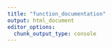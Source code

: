 ```yaml
---
title: "function_documentation"
output: html_document
editor_options: 
  chunk_output_type: console
---
```

<!-- Work in progress --  All file is commented -->
<!-- ```{r development, include=FALSE} -->
<!-- library(testthat) -->
<!-- ``` -->

<!-- ```{r development-load} -->
<!-- # Load already included functions if relevant -->
<!-- pkgload::load_all(export_all = FALSE) -->
<!-- ``` -->

<!-- # ADD functions -->

<!-- ## add_percentage_missing -->

<!-- ```{r function-add_percentage_missing} -->
<!-- #' Adds the percentage of missing values per row -->
<!-- #' -->
<!-- #' @param dataset A dataset to add the percentage of missing values -->
<!-- #' @param column_name string variable with the name of the new column to be created, default is percentage_missing -->
<!-- #' @param kobo_survey Kobo survey sheet. -->
<!-- #' @param type_to_include Types (from KOBO) to be included in the columns default are -->
<!-- #' integer, date, text, select_one and select_multiple. -->
<!-- #' -->
<!-- #' @return a dataset with the one additional column with the percentage of missing value -->
<!-- #' @export -->
<!-- #' -->
<!-- #' @seealso [cleaningtools::check_percentage_missing()] -->

<!-- add_percentage_missing <- -->
<!--   function(dataset, -->
<!--            column_name = "percentage_missing", -->
<!--            kobo_survey = NULL, -->
<!--            type_to_include = c("integer", "date", "text", "select_one", "select_multiple")) { -->
<!--     if (!is.null(kobo_survey)) { -->
<!--       if (!all(c("type", "name") %in% names(kobo_survey))) { -->
<!--         stop("Cannot identify type and/or name columns in kobo") -->
<!--       } -->

<!--       type_only <- kobo_survey$type |> -->
<!--         stringr::word(1) |> -->
<!--         unique() -->

<!--       not_found <- type_to_include[!type_to_include %in% type_only] -->
<!--       if (length(not_found) > 0) { -->
<!--         msg <- not_found |> -->
<!--           glue::glue_collapse(sep = ", ") %>% -->
<!--           glue::glue("Following type: ", ., " cannot be found in the kobo tool") -->
<!--         stop(msg) -->
<!--       } -->
<!--     } -->

<!--     if (column_name %in% names(dataset)) { -->
<!--       msg <- glue::glue("There is already a column called ", column_name) -->
<!--       stop(msg) -->
<!--     } -->

<!--     if (is.null(kobo_survey)) { -->
<!--       dataset <- dataset %>% -->
<!--         dplyr::mutate(!!rlang::sym(column_name) := rowSums(dplyr::across(.cols = dplyr::everything(), .fns = is.na)) / ncol(.)) -->
<!--       return(dataset) -->
<!--     } else { -->
<!--       lookup_value <- type_to_include %>% stringr::str_c(collapse = "|") -->

<!--       col_to_count <- kobo_survey %>% -->
<!--         dplyr::filter(stringr::str_detect(type, lookup_value)) %>% -->
<!--         dplyr::filter(name %in% names(dataset)) %>% -->
<!--         dplyr::pull(name) -->

<!--       dataset <- dataset %>% -->
<!--         dplyr::mutate(!!rlang::sym(column_name) := rowSums(dplyr::across( -->
<!--           .cols = dplyr::all_of(col_to_count), -->
<!--           .fns = is.na -->
<!--         )) / length(col_to_count)) -->
<!--       return(dataset) -->
<!--     } -->
<!--   } -->

<!-- ``` -->

<!-- ```{r example-add_percentage_missing} -->
<!-- ## Define data  -->
<!-- data_test <- data.frame( -->
<!--   uuid = c(1:3), -->
<!--   col_1 = c(1:3), -->
<!--   col_2 = c(NA, NA, "expenditures"), -->
<!--   col_3 = c("with need", NA, "with need"), -->
<!--   col_4 = c("food health school", NA, "food"), -->
<!--   col_4.food = c(1, NA, 1), -->
<!--   col_4.health = c(1, NA, 0), -->
<!--   col_4.school = c(1, NA, 0)) -->

<!-- # Define questionnaire -->
<!-- kobo_survey <- data.frame( -->
<!--   type = c( "uuid", -->
<!--             "integer", -->
<!--             "select_one choice2", -->
<!--             "select_one choice3", -->
<!--             "select_multiple choice4"  ), -->
<!--   name = c("uuid", "col_1", "col_2", "col_3", "col_4")) -->

<!-- data_test |> -->
<!--   add_percentage_missing( kobo_survey = kobo_survey, -->
<!--                           type_to_include = c("integer", "select_one", -->
<!--                                               "select_multiple")) |> -->
<!--   knitr::kable() -->

<!-- data_test |> -->
<!--   add_percentage_missing() |> -->
<!--   knitr::kable() -->
<!-- ``` -->

<!-- ```{r tests-add_percentage_missing} -->
<!-- test_that("add_percentage_missing works", { -->
<!--   expect_true(inherits(add_percentage_missing, "function"))  -->
<!-- }) -->
<!-- ``` -->



<!-- ## add_duration -->

<!-- ```{r function-add_duration} -->
<!-- #' add_duration -->
<!-- #'  -->
<!-- #' Creates a duration variable using the start and end time of the survey -->
<!-- #' -->
<!-- #' @param dataset dataset to add the duration -->
<!-- #' @param duration_column the name of the duration variable that will be created. -->
<!-- #' @param uuid_column uuid column in the dataset. Default is uuid. -->
<!-- #' @param start_column start time of the survey, in KOBO format (e.g "2021-07-14T14:02:24.955+03:00") -->
<!-- #' @param end_column end time of the survey, in KOBO format (e.g "2021-07-14T14:03:28.955+03:00") -->
<!-- #' @return the clean dataset with 6 new columns: duration, start_date, start_time, end_date, end_time, days_diff -->
<!-- #' @export -->
<!-- add_duration <- function(dataset, duration_column = "duration", -->
<!--                          uuid_column = "uuid", start_column = "start", end_column = "end") { -->
<!--   # make the dataset a dataframe -->
<!--   dataset <- as.data.frame(dataset) -->

<!--   # if start_column column doesn exist, error. same for end_column [test 1] -->
<!--   if (!(start_column %in% names(dataset))) { -->
<!--     stop("data needs to have a column start for this function work") -->
<!--   } -->
<!--   if (!(end_column %in% names(dataset))) { -->
<!--     stop("data needs to have a column end for this function work") -->
<!--   } -->

<!--   # if the duration_column column already exist [test 2] -->
<!--   if (duration_column %in% names(dataset)) { -->
<!--     stop("There is already a variable called duration_column in your dataset, please input another duration_column") -->
<!--   } -->

<!--   # the function only runs if start_column and end_column are in the KOBO format "date T hour" -->
<!--   if ((all(grepl("T", dataset[[start_column]]) | is.na(dataset[[start_column]])) & all(grepl("T", dataset[[end_column]]) | is.na(dataset[[end_column]]))) | -->
<!--     all(grepl("^\\d{4}/\\d{2}/\\d{2}\\s\\d{2}:\\d{2}:\\d{2}$", dataset[[start_column]])) & all(grepl("^\\d{4}/\\d{2}/\\d{2}\\s\\d{2}:\\d{2}:\\d{2}$", dataset[[end_column]]))) { -->
<!--     # split the columns start_column and end_column -->
<!--     if (all(grepl("^\\d{4}/\\d{2}/\\d{2}\\s\\d{2}:\\d{2}:\\d{2}$", dataset[[start_column]])) & all(grepl("^\\d{4}/\\d{2}/\\d{2}\\s\\d{2}:\\d{2}:\\d{2}$", dataset[[end_column]]))) { -->
<!--       dataset <- dataset %>% -->
<!--         tidyr::separate(!!rlang::sym(start_column), c("start_date", "start_time"), " ", remove = F) %>% -->
<!--         tidyr::separate(!!rlang::sym(end_column), c("end_date", "end_time"), " ", remove = F) -->
<!--     } else { -->
<!--       dataset <- dataset %>% -->
<!--         tidyr::separate(!!rlang::sym(start_column), c("start_date", "start_time"), "T", remove = F) %>% -->
<!--         tidyr::separate(!!rlang::sym(end_column), c("end_date", "end_time"), "T", remove = F) -->
<!--     } -->

<!--     # test 3: warning if there is not a start_column and end_column for each survey -->
<!--     if (sum(is.na(dataset[[start_column]])) > 0 | sum(is.na(dataset[[end_column]])) > 0) { -->
<!--       warning("There are some observations for which either start or end is missing. The duration will not be computed for these") -->
<!--     } -->

<!--     # compute days diff and create days count -->
<!--     dataset$days_diff <- difftime(as.POSIXct(dataset$end_date), -->
<!--       as.POSIXct(dataset$start_date), -->
<!--       units = "days" -->
<!--     ) -->
<!--     # round the time -->
<!--     dataset$start_time <- round(as.difftime(dataset$start_time, -->
<!--       units = "mins" -->
<!--     ), 2) -->
<!--     dataset$end_time <- round(as.difftime(dataset$end_time, -->
<!--       units = "mins" -->
<!--     ), 2) -->
<!--     # compute the duration -->
<!--     dataset[[duration_column]] <- as.numeric(dataset$end_time - -->
<!--       dataset$start_time) + -->
<!--       (as.numeric(dataset$days_diff) * 24 * 60) -->

<!--     # return in list format -->
<!--     return(dataset) -->
<!--   } else { -->
<!--     stop("The dates are not in the correct format, the duration cannot be computed") -->
<!--   } -->
<!-- } -->

<!-- ``` -->

<!-- ```{r example-add_duration} -->

<!-- test_data <- data.frame( -->
<!--   start = c( -->
<!--     "2021/07/13 11:25:49", "2021/07/13 12:36:16", -->
<!--     "2021/07/13 10:21:10", "2021/07/13 10:54:07", "2021/07/13 11:18:45" -->
<!--   ), -->
<!--   end = c( -->
<!--     "2021/07/13 12:02:39", "2021/07/13 13:20:17", -->
<!--     "2021/07/13 10:53:42", "2021/07/13 11:28:58", "2021/07/13 11:55:24" -->
<!--   ), -->
<!--   uuid = 1:5 -->
<!-- ) -->

<!-- test_data_w_duration <- test_data |> -->
<!--   add_duration()  -->

<!-- test_data_w_duration |> -->
<!--   knitr::kable()   -->

<!-- ## Second test -->
<!-- test_data_kobo_time <- data.frame( -->
<!--   `X.U.FEFF.start` = c( -->
<!--     "2021-07-13T11:25:49.543+03:00", -->
<!--     "2021-07-13T12:36:16.316+03:00", -->
<!--     "2021-07-13T10:21:10.337+03:00", -->
<!--     "2021-07-13T10:54:07.394+03:00", -->
<!--     "2021-07-13T11:18:45.521+03:00" -->
<!--   ), -->
<!--   end = c( -->
<!--     "2021-07-14T12:02:39.269+03:00", -->
<!--     "2021-07-13T13:20:17.815+03:00", -->
<!--     "2021-07-13T10:53:42.662+03:00", -->
<!--     "2021-07-13T11:28:58.295+03:00", -->
<!--     "2021-07-13T11:55:24.366+03:00" -->
<!--   ), -->
<!--   uuid_column = 1:5) -->


<!-- test_data_kobo_time_w_duration <- test_data_kobo_time |> -->
<!--                    add_duration(start_column = "X.U.FEFF.start") -->


<!-- test_data_kobo_time_w_duration |> -->
<!--   knitr::kable()   -->
<!-- ``` -->

<!-- ```{r tests-add_duration} -->
<!-- test_that("add_duration works", { -->
<!--   expect_true(inherits(add_duration, "function"))  -->
<!-- }) -->
<!-- ``` -->

<!-- ## add_info_to_cleaning_log -->

<!-- ```{r function-add_info_to_cleaning_log} -->
<!-- #' add_info_to_cleaning_log -->
<!-- #'  -->
<!-- #' Add information to the cleaning log -->
<!-- #' -->
<!-- #' @param list_of_log A list file containing the cleaning_log and the dataset -->
<!-- #' @param dataset If a list is provided, the element name represents the dataset; otherwise, -->
<!-- #' it should be a dataframe. -->
<!-- #' @param cleaning_log If a list is provided, the element name represents the cleaning log; -->
<!-- #' otherwise, it is should be a dataframe. -->
<!-- #' @param dataset_uuid_column uuid column in the cleaning dataset, it can take a vector of several -->
<!-- #' binding key. Default is uuid. -->
<!-- #' @param cleaning_log_uuid_column uuid column in the cleaning log, it can take a vectore of several -->
<!-- #' binding key. Default is uuid. -->
<!-- #' @param information_to_add Vector of name of the columns to be added. -->
<!-- #' -->
<!-- #' @return A list with cleaning log with added info and the dataset. -->
<!-- #' @export -->

<!-- add_info_to_cleaning_log <- function(list_of_log = NULL, -->
<!--                                      dataset = "checked_dataset", -->
<!--                                      cleaning_log = "cleaning_log", -->
<!--                                      dataset_uuid_column = "uuid", -->
<!--                                      cleaning_log_uuid_column = "uuid", -->
<!--                                      information_to_add = c("enumerator_num", "date_assessment")) { -->
<!--   if (is.data.frame(list_of_log) & !is.null(list_of_log)) { -->
<!--     stop("The variable `list_of_log` represents a dataframe and can only take the values of either a list or NULL.") -->
<!--   } -->

<!--   if (!is.null(list_of_log)) { -->
<!--     if (!dataset %in% names(list_of_log)) { -->
<!--       stop(glue::glue("The element ", dataset, " is not present within the list_of_log.")) -->
<!--     } -->
<!--     if (!cleaning_log %in% names(list_of_log)) { -->
<!--       stop(glue::glue("The element ", cleaning_log, " is not present within the list_of_log.")) -->
<!--     } -->
<!--     dataset <- list_of_log[[dataset]] -->
<!--     cleaning_log <- list_of_log[[cleaning_log]] -->
<!--   } -->

<!--   if (is.null(list_of_log)) { -->
<!--     if (!is.data.frame(dataset)) { -->
<!--       stop(glue::glue("As the variable `list_of_log` is set to NULL, `dataset` must be a dataframe.")) -->
<!--     } -->

<!--     if (!is.data.frame(cleaning_log)) { -->
<!--       stop(glue::glue("As the variable `list_of_log` is set to NULL, `cleaning_log` must be a dataframe.")) -->
<!--     } -->
<!--   } -->

<!--   ## cleaning_log_info_check -->

<!--   if (any(!cleaning_log_uuid_column %in% names(cleaning_log))) { -->
<!--     stop( -->
<!--       cleaning_log_uuid_column[!cleaning_log_uuid_column %in% names(cleaning_log)] |> glue::glue_collapse(", ") %>% -->
<!--         glue::glue(., " can not be found in the cleaning log.") -->
<!--     ) -->
<!--   } -->

<!--   ## dataset info check -->
<!--   if (any(!information_to_add %in% names(dataset))) { -->
<!--     stop( -->
<!--       information_to_add[!c(information_to_add, dataset_uuid_column) %in% names(dataset)] |> glue::glue_collapse(", ") %>% -->
<!--         glue::glue(., " can not be found in the dataset.") -->
<!--     ) -->
<!--   } -->

<!--   dataset_raw <- dataset -->

<!--   dataset <- dataset |> dplyr::select(dplyr::all_of(information_to_add), dplyr::all_of(dataset_uuid_column)) -->
<!--   cleaning_log <- cleaning_log |> dplyr::select(-dplyr::any_of(information_to_add)) -->

<!--   cleaning_log <- merge(cleaning_log, dataset, -->
<!--     by.x = c(cleaning_log_uuid_column), -->
<!--     by.y = c(dataset_uuid_column), -->
<!--     all.x = TRUE -->
<!--   ) -->

<!--   output <- list() -->

<!--   output[["checked_dataset"]] <- dataset_raw -->
<!--   output[["cleaning_log"]] <- cleaning_log -->

<!--   output -->
<!-- } -->
<!-- ``` -->

<!-- ```{r example-add_info_to_cleaning_log} -->
<!--  ## An example of pipeline -->
<!-- cleaningtools::cleaningtools_raw_data |> -->
<!--   check_pii(uuid_column = "X_uuid") |> -->
<!--   check_duplicate(uuid_column = "X_uuid") |> -->
<!--   check_value(uuid_column = "X_uuid") |> -->
<!--   ## After the check creating the log -->
<!--   create_combined_log() |> -->
<!--   add_info_to_cleaning_log(dataset_uuid_column = "X_uuid") |> -->
<!--   knitr::kable()   -->
<!-- ``` -->

<!-- ```{r tests-add_info_to_cleaning_log} -->
<!-- test_that("add_info_to_cleaning_log works", { -->
<!--   expect_true(inherits(add_info_to_cleaning_log, "function"))  -->
<!-- }) -->
<!-- ``` -->

<!-- ## add_duration_from_audit -->

<!-- ```{r function-add_duration_from_audit} -->
<!-- #' Adds duration from the audit file -->
<!-- #' -->
<!-- #' Wrapper around create_duration_from_audit_with_start_end and -->
<!-- #' create_duration_from_audit_sum_all to add the duration to the dataset. -->
<!-- #' -->
<!-- #' @param dataset dataset to add the duration -->
<!-- #' @param col_name_prefix string character to be used for the prefix of new columns -->
<!-- #' @param uuid_column uuid column in the dataset. Default is uuid. -->
<!-- #' @param audit_list list of dataframe that are the audit file with the uuid of -->
<!-- #' each interview as name of the dataframe. -->
<!-- #' @param start_question character vector use for the starting question (optional) -->
<!-- #' @param end_question character vector use for the ending question (optional) -->
<!-- #' @param sum_all TRUE or FALSE if to add the time with sum all duration -->
<!-- #' -->
<!-- #' @return return the dataset with durations column added -->
<!-- #' @export -->

<!-- add_duration_from_audit <- function(dataset, -->
<!--                                     col_name_prefix = "duration_audit", -->
<!--                                     uuid_column = "uuid", -->
<!--                                     audit_list, -->
<!--                                     start_question = NULL, -->
<!--                                     end_question = NULL, -->
<!--                                     sum_all = TRUE) { -->
<!--   # checks input -->
<!--   if (is.null(start_question) & !is.null(end_question)) { -->
<!--     stop("start_question is missing") -->
<!--   } -->
<!--   if (!is.null(start_question) & is.null(end_question)) { -->
<!--     stop("end_question is missing") -->
<!--   } -->
<!--   if (!is.null(start_question) & !is.null(end_question)) { -->
<!--     new_names_start_end <- paste0(col_name_prefix, c("_start_end_ms", "_start_end_minutes")) -->
<!--     if (any(new_names_start_end %in% names(dataset))) { -->
<!--       msg <- glue::glue(col_name_prefix, " seems to be already used as name in your dataset.") -->
<!--       stop(msg) -->
<!--     } -->
<!--   } -->

<!--   if (sum_all) { -->
<!--     new_names_sum_all <- paste0(col_name_prefix, c("_sum_all_ms", "_sum_all_minutes")) -->
<!--     if (any(new_names_sum_all %in% names(dataset))) { -->
<!--       msg <- glue::glue(col_name_prefix, " seems to be already used as name in your dataset.") -->
<!--       stop(msg) -->
<!--     } -->
<!--   } -->

<!--   # calculate duration for each audit file -->
<!--   if (!is.null(start_question) & !is.null(end_question)) { -->
<!--     duration_with_start_end <- audit_list %>% -->
<!--       purrr::map(~ create_duration_from_audit_with_start_end(.x, -->
<!--         start_question = start_question, -->
<!--         end_question = end_question -->
<!--       )) %>% -->
<!--       purrr::set_names(names(audit_list)) %>% -->
<!--       do.call(rbind, .) %>% -->
<!--       `names<-`(new_names_start_end) %>% -->
<!--       dplyr::mutate(uuid = row.names(.)) -->
<!--   } -->

<!--   if (!uuid_column %in% names(dataset)) { -->
<!--     msg <- glue::glue(uuid_column, " variable cannot be found in the dataset.") -->
<!--     stop(msg) -->
<!--   } -->

<!--   if (all(!names(audit_list) %in% dataset[[uuid_column]])) { -->
<!--     stop("It seems no uuid are found as name of any data frame of audit list, make sure the data frame are saved with the uuid as name.") -->
<!--   } -->

<!--   audit_check <- audit_list %>% -->
<!--     purrr::map_lgl(function(xx) { -->
<!--       all(c("node", "start", "end", "event") %in% names(xx)) -->
<!--     }) %>% -->
<!--     all() -->
<!--   if (!audit_check) { -->
<!--     stop("Some columns are missing in the audits, please make sure to have at least event, node, start, end") -->
<!--   } -->

<!--   if (sum_all) { -->
<!--     duration_with_sum_all <- audit_list %>% -->
<!--       purrr::map(create_duration_from_audit_sum_all) %>% -->
<!--       purrr::set_names(names(audit_list)) %>% -->
<!--       do.call(rbind, .) %>% -->
<!--       `names<-`(new_names_sum_all) %>% -->
<!--       dplyr::mutate(uuid = row.names(.)) -->
<!--   } -->

<!--   if (exists("duration_with_sum_all")) { -->
<!--     dataset <- dataset %>% -->
<!--       dplyr::left_join(duration_with_sum_all, by = stats::setNames("uuid", uuid_column)) -->
<!--   } -->

<!--   if (exists("duration_with_start_end")) { -->
<!--     dataset <- dataset %>% -->
<!--       dplyr::left_join(duration_with_start_end, by = stats::setNames("uuid", uuid_column)) -->
<!--   } -->

<!--   return(dataset) -->
<!-- } -->
<!-- ``` -->

<!-- ```{r example-add_duration_from_audit} -->

<!-- list_audit <- list( -->
<!--   uuid1 = data.frame( -->
<!--     event = c("form start", rep("question", 5)), -->
<!--     node = c("", paste0("/xx/question", 1:5)), -->
<!--     start = c( -->
<!--       1661415887295, 1661415887301, -->
<!--       1661415890819, 1661415892297, -->
<!--       1661415893529, 1661415894720 -->
<!--     ), -->
<!--     end = c( -->
<!--       NA, 1661415890790, 1661415892273, -->
<!--       1661415893506, 1661415894703, -->
<!--       1661415896452 -->
<!--     ) -->
<!--   ), -->
<!--   uuid2 = data.frame( -->
<!--     event = c("form start", rep("question", 5)), -->
<!--     node = c("", paste0("/xx/question", 1:5)), -->
<!--     start = c( -->
<!--       1661415887295, 1661415887301, 1661415890819, -->
<!--       1661415892297, 1661415893529, 1661415894720 -->
<!--     ), -->
<!--     end = c( -->
<!--       NA, 1661415890790, 1661415892273, -->
<!--       1661415893506, 1661415894703, 1661415896452 -->
<!--     ) -->
<!--   ) -->
<!-- ) -->

<!-- some_dataset <- data.frame( -->
<!--   X_uuid = c("uuid1", "uuid2"), -->
<!--   question1 = c("a", "b"), -->
<!--   question2 = c("a", "b"), -->
<!--   question3 = c("a", "b"), -->
<!--   question4 = c("a", "b"), -->
<!--   question5 = c("a", "b") -->
<!-- ) -->


<!-- add_duration_from_audit(some_dataset, -->
<!--                         uuid_column = "X_uuid", -->
<!--                         audit_list = list_audit)|> -->
<!--   knitr::kable()   -->


<!-- add_duration_from_audit(some_dataset, -->
<!--                         uuid_column = "X_uuid",  -->
<!--                         audit_list = list_audit, -->
<!--                         start_question = "question1", -->
<!--                         end_question = "question3", -->
<!--                         sum_all = FALSE) |> -->
<!--   knitr::kable()   -->

<!-- add_duration_from_audit(some_dataset, -->
<!--                         uuid_column = "X_uuid",  -->
<!--                         audit_list = list_audit, -->
<!--                         start_question = "question1", -->
<!--                         end_question = "question3", -->
<!--                         sum_all = TRUE) |> -->
<!--   knitr::kable()   -->
<!-- ``` -->

<!-- ```{r tests-add_duration_from_audit} -->
<!-- test_that("add_duration_from_audit works", { -->
<!--   expect_true(inherits(add_duration_from_audit, "function"))  -->
<!-- }) -->
<!-- ``` -->

<!-- # CHECKS Functions   -->

<!-- ## check_duration -->

<!-- ```{r function-check_duration} -->
<!-- #' Check if duration is outside of a range -->
<!-- #' -->
<!-- #' Check if value is strictly inferior of the lower threshold or strictly -->
<!-- #' superior of the higher threshold. -->
<!-- #' -->
<!-- #' @param dataset a dataset to be check as a dataframe or a list with the -->
<!-- #' dataframe stored as "checked_dataset" -->
<!-- #' @param column_to_check string character with the name of the duration column -->
<!-- #' @param uuid_column uuid column in the dataset. Default is uuid. -->
<!-- #' @param log_name character string with name to give to the log -->
<!-- #' @param lower_bound lower value of the range (strictly inferior to) -->
<!-- #' @param higher_bound higher value of the range (strictly superior to) -->
<!-- #' -->
<!-- #' @return return a list with the dataset checked stored as checked_dataset and -->
<!-- #' a dataframe with the duration log -->
<!-- #' @export -->

<!-- check_duration <- function(dataset, -->
<!--                            column_to_check, -->
<!--                            uuid_column = "uuid", -->
<!--                            log_name = "duration_log", -->
<!--                            lower_bound = 25, -->
<!--                            higher_bound = 90) { -->
<!--   if (is.data.frame(dataset)) { -->
<!--     dataset <- list(checked_dataset = dataset) -->
<!--   } -->
<!--   if (!("checked_dataset" %in% names(dataset))) { -->
<!--     stop("Cannot identify the dataset in the list") -->
<!--   } -->

<!--   if (!(column_to_check %in% names(dataset[["checked_dataset"]]))) { -->
<!--     msg <- glue::glue("Cannot find ", column_to_check, " in the names of the dataset") -->
<!--     stop(msg) -->
<!--   } -->

<!--   log <- dataset[["checked_dataset"]] %>% -->
<!--     dplyr::mutate(duration_check = !!rlang::sym(column_to_check) < lower_bound | -->
<!--       !!rlang::sym(column_to_check) > higher_bound) %>% -->
<!--     dplyr::filter(duration_check) %>% -->
<!--     dplyr::select(dplyr::all_of(c(uuid_column, column_to_check))) %>% -->
<!--     dplyr::mutate( -->
<!--       question = column_to_check, -->
<!--       issue = "Duration is lower or higher than the thresholds" -->
<!--     ) %>% -->
<!--     dplyr::rename( -->
<!--       old_value = !!rlang::sym(column_to_check), -->
<!--       uuid = !!rlang::sym(uuid_column) -->
<!--     ) -->

<!--   dataset[[log_name]] <- log -->
<!--   return(dataset) -->
<!-- } -->
<!-- ``` -->

<!-- ```{r example-check_duration} -->

<!-- testdata <- data.frame( -->
<!--   uuid = c(letters[1:7]), -->
<!--   duration_audit_start_end_ms = c( -->
<!--     2475353, 375491, 2654267, 311585, 817270, -->
<!--     2789505, 8642007 -->
<!--   ), -->
<!--   duration_audit_start_end_minutes = c(41, 6, 44, 5, 14, 46, 144) -->
<!-- ) -->

<!-- check_duration(testdata, -->
<!--                 column_to_check = "duration_audit_start_end_minutes") |> -->
<!--   knitr::kable()   -->

<!-- check_duration( testdata, -->
<!--                 column_to_check = "duration_audit_start_end_ms", -->
<!--                 lower_bound = 375490, -->
<!--                 higher_bound = 8642000) |> -->
<!--   knitr::kable()   -->

<!-- testdata %>% -->
<!--   check_duration(column_to_check = "duration_audit_start_end_minutes") %>% -->
<!--   check_duration( column_to_check = "duration_audit_start_end_ms", -->
<!--                   log_name = "duration_in_ms", -->
<!--                   lower_bound = 375490, -->
<!--                   higher_bound = 8642000  )|> -->
<!--   knitr::kable()   -->
<!-- ``` -->

<!-- ```{r tests-check_duration} -->
<!-- test_that("check_duration works", { -->
<!--   expect_true(inherits(check_duration, "function"))  -->
<!-- }) -->
<!-- ``` -->

<!-- ## check_duplicate -->

<!-- ```{r function-check_duplicate} -->
<!-- #' Checks for duplicated values in columns -->
<!-- #' -->
<!-- #' @param dataset dataset to be check as a dataframe or a list with the dataframe stored as -->
<!-- #' "checked_dataset". -->
<!-- #' @param uuid_column uuid column in the dataset. Default is uuid. -->
<!-- #' @param columns_to_check string character with the name of the columns to check. If NULL (default), -->
<!-- #' it will check for the uuid_column -->
<!-- #' @param log_name name of the log of flagged value -->
<!-- #' -->
<!-- #' @return return a list with the dataset checked stored as checked_dataset and -->
<!-- #' a dataframe with the duplicate log -->
<!-- #' @export -->

<!-- check_duplicate <- function(dataset, -->
<!--                             uuid_column = "uuid", -->
<!--                             columns_to_check = NULL, -->
<!--                             log_name = "duplicate_log") { -->
<!--   if (is.data.frame(dataset)) { -->
<!--     dataset <- list(checked_dataset = dataset) -->
<!--   } -->
<!--   if (!("checked_dataset" %in% names(dataset))) { -->
<!--     stop("Cannot identify the dataset in the list") -->
<!--   } -->

<!--   if (!(uuid_column %in% names(dataset[["checked_dataset"]]))) { -->
<!--     msg <- glue::glue("Cannot find ", uuid_column, " in the names of the dataset") -->
<!--     stop(msg) -->
<!--   } -->

<!--   if (is.null(columns_to_check)) { -->
<!--     columns_to_check <- uuid_column -->
<!--     check_only_uuid <- TRUE -->
<!--   } else { -->
<!--     check_only_uuid <- FALSE -->
<!--   } -->

<!--   if (!all(columns_to_check %in% names(dataset[["checked_dataset"]]))) { -->
<!--     msg <- glue::glue( -->
<!--       "Cannot find ", -->
<!--       { -->
<!--         glue::glue_collapse(columns_to_check, sep = " ~/~ ") -->
<!--       }, -->
<!--       " in the names of the dataset" -->
<!--     ) -->
<!--     stop(msg) -->
<!--   } -->

<!--   duplicate_log <- dataset[["checked_dataset"]] %>% -->
<!--     dplyr::mutate(dplyr::across(.cols = dplyr::everything(), .fns = as.character)) %>% -->
<!--     tidyr::unite(unique_combination, dplyr::all_of(columns_to_check), remove = F) %>% -->
<!--     dplyr::mutate(duplicate_check = duplicated(unique_combination)) %>% -->
<!--     dplyr::filter(duplicate_check) %>% -->
<!--     dplyr::select(dplyr::all_of(c(uuid_column, columns_to_check))) -->

<!--   if (check_only_uuid) { -->
<!--     duplicate_log <- duplicate_log %>% -->
<!--       dplyr::mutate( -->
<!--         old_value = !!rlang::sym(columns_to_check), -->
<!--         question = columns_to_check, -->
<!--         issue = glue::glue("duplicated ", columns_to_check) -->
<!--       ) %>% -->
<!--       dplyr::rename(uuid = !!rlang::sym(uuid_column)) -->
<!--   } else { -->
<!--     duplicate_log <- duplicate_log %>% -->
<!--       tidyr::pivot_longer(!dplyr::all_of(uuid_column), -->
<!--         names_to = "question", -->
<!--         values_to = "old_value" -->
<!--       ) %>% -->
<!--       dplyr::mutate( -->
<!--         issue = glue::glue("duplicated ", { -->
<!--           glue::glue_collapse(columns_to_check, sep = " ~/~ ") -->
<!--         }) -->
<!--       ) %>% -->
<!--       dplyr::rename(uuid = !!rlang::sym(uuid_column)) -->
<!--   } -->

<!--   dataset[[log_name]] <- duplicate_log -->
<!--   return(dataset) -->
<!-- } -->

<!-- ``` -->

<!-- ```{r example-check_duplicate} -->

<!-- testdata <- data.frame( -->
<!--   uuid = c(letters[1:4], "a", "b", "c"), -->
<!--   col_a = runif(7), -->
<!--   col_b = runif(7) -->
<!-- ) -->

<!-- check_duplicate(testdata) |> -->
<!--   knitr::kable()   -->

<!-- testdata2 <- data.frame( -->
<!--   uuid = letters[c(1:7)], -->
<!--   village = paste("village", c(1:3, 1:3, 4)), -->
<!--   ki_identifier = paste0("xx_", c(1:5, 3, 4)) -->
<!-- ) -->

<!-- check_duplicate(testdata2,  -->
<!--                 columns_to_check = "village") |> -->
<!--   knitr::kable()   -->

<!-- check_duplicate(testdata2,  -->
<!--                 columns_to_check = c("village", "ki_identifier"), -->
<!--                 uuid = "uuid") |> -->
<!--   knitr::kable()   -->

<!-- ``` -->

<!-- ```{r tests-check_duplicate} -->
<!-- test_that("check_duplicate works", { -->
<!--   expect_true(inherits(check_duplicate, "function"))  -->
<!-- }) -->
<!-- ``` -->

<!-- ## check_fcs -->

<!-- ```{r function-check_fcs} -->
<!-- #' FCS component checks -->
<!-- #'  -->
<!-- #' @param dataset dataset to be check as a dataframe or a list with the dataframe stored as "checked_dataset" -->
<!-- #' @param uuid_column uuid column in the dataset. Default is uuid. -->
<!-- #' @param cereals_column Variable name for- In the last 7 days, on how many days did your household eat cereals, grains, roots and tubers, including wild roots? -->
<!-- #' @param pulses_column Variable name for-  In the last 7 days, on how many days did your household eat any beans / legumes, pulses or nuts? -->
<!-- #' @param dairy_column Variable name for- In the last 7 days, on how many days did your household drink milk or eat other dairy products? -->
<!-- #' @param meat_column  Variable name for-  In the last 7 days, on how many days did your household eat meat, fish or eggs? -->
<!-- #' @param vegetables_column Variable name for- In the last 7 days, on how many days did your household eat vegetables or leaves, including all wild vegetables and leaves? -->
<!-- #' @param fruits_column Variable name for- In the last 7 days, on how many days did your household eat fruits, including all wild fruits? -->
<!-- #' @param oil_column Variable name for- In the last 7 days, on how many days did your household eat oil, fat, or butter? -->
<!-- #' @param sugar_column Variable name for- In the last 7 days, on how many days did your household eat sugar or sugary foods? -->
<!-- #' @return dataset with potential issues -->
<!-- #' @export -->

<!-- check_fcs <- function(dataset, -->
<!--                       uuid_column = "uuid", -->
<!--                       cereals_column = "fs_fcs_cerealgrainroottuber", -->
<!--                       pulses_column = "fs_fcs_beansnuts", -->
<!--                       dairy_column = "fs_fcs_dairy", -->
<!--                       meat_column = "fs_fcs_meatfishegg", -->
<!--                       vegetables_column = "fs_fcs_vegetableleave", -->
<!--                       fruits_column = "fs_fcs_fruit", -->
<!--                       oil_column = "fs_fcs_fat", -->
<!--                       sugar_column = "fs_fcs_sugar") { -->
<!--   fcs_cols <- c( -->
<!--     cereals_column, pulses_column, dairy_column, meat_column, vegetables_column, -->
<!--     fruits_column, oil_column, sugar_column -->
<!--   ) -->

<!--   check_df <- dataset %>% -->
<!--     dplyr::filter(pmax(!!!rlang::syms(fcs_cols), na.rm = T) == pmin(!!!rlang::syms(fcs_cols), na.rm = T)) %>% -->
<!--     dplyr::select(!!rlang::sym(uuid_column), dplyr::all_of(fcs_cols)) %>% -->
<!--     dplyr::mutate( -->
<!--       issue = "All the vlaues of of food consumption variables are the same" -->
<!--     ) ## filtering only observation where all the values are same. Didn't use if_all to consider NA. -->

<!--   warring_ma <- paste0("Potential issue ! There are ", nrow(check_df), " observations where all the variables of food consumption score are the same.Check result.") -->

<!--   if (nrow(check_df) > 0) { -->
<!--     warning(warring_ma) -->
<!--   } -->

<!--   if (nrow(check_df) == 0) { -->
<!--     print("No issue found") -->
<!--   } -->
<!--   check_df -->
<!-- } -->

<!-- ``` -->

<!-- ```{r example-check_fcs} -->
<!-- #check_fcs() -->
<!-- ``` -->

<!-- ```{r tests-check_fcs} -->
<!-- test_that("check_fcs works", { -->
<!--   expect_true(inherits(check_fcs, "function"))  -->
<!-- }) -->
<!-- ``` -->

<!-- ## check_logical -->

<!-- ```{r function-check_logical} -->
<!-- #' Check a logical test -->
<!-- #' -->
<!-- #' @param dataset dataset to be check as a dataframe or a list with the dataframe stored as -->
<!-- #' "checked_dataset" -->
<!-- #' @param uuid_column uuid column in the dataset. Default is "uuid". -->
<!-- #' @param information_to_add string vector optional, if to add some information to the log -->
<!-- #' (today, vilagge) -->
<!-- #' @param check_id name of the check to perform -->
<!-- #' @param check_to_perform test to perform as R code (in text format) -->
<!-- #' @param columns_to_clean variables to be put in the log. if not provided, it will try to detect -->
<!-- #' variables -->
<!-- #' @param description description of the check performed -->
<!-- #' -->
<!-- #' @return return a list with the dataset checked stored as checked_dataset, it will have all -->
<!-- #' a column added with the check_id  and a dataframe with the logical check log. -->
<!-- #' @export -->

<!-- check_logical <- function(dataset, -->
<!--                           uuid_column = "uuid", -->
<!--                           information_to_add = NULL, -->
<!--                           check_id = "logical_xx", -->
<!--                           check_to_perform, -->
<!--                           columns_to_clean = NULL, -->
<!--                           description) { -->
<!--   if (is.data.frame(dataset)) { -->
<!--     dataset <- list(checked_dataset = dataset) -->
<!--   } -->
<!--   if (!("checked_dataset" %in% names(dataset))) { -->
<!--     stop("Cannot identify the dataset in the list") -->
<!--   } -->

<!--   if (check_id %in% names(dataset[["checked_dataset"]])) { -->
<!--     msg <- glue::glue(check_id, " is in the names of the dataset, please change check id name.") -->
<!--     stop(msg) -->
<!--   } -->

<!--   if (is.na(description) | description == "") { -->
<!--     msg <- "description cannot be empty" -->
<!--     stop(msg) -->
<!--   } -->

<!--   if (any(is.null(columns_to_clean), is.na(columns_to_clean), columns_to_clean == "")) { -->
<!--     msg <- "columns_to_clean not shared, results may not be accurate" -->
<!--     warning(msg) -->
<!--     tentative_var <- detect_variable(check_to_perform) -->
<!--     variables_across_by <- c(tentative_var, information_to_add) %>% -->
<!--       stringr::str_split(",", simplify = T) %>% -->
<!--       stringr::str_trim() %>% -->
<!--       as.vector() -->
<!--     variables_across_by <- variables_across_by[variables_across_by != ""] -->
<!--   } -->

<!--   if (!any(is.null(columns_to_clean), is.na(columns_to_clean), columns_to_clean == "")) { -->
<!--     variables_across_by <- c(columns_to_clean, information_to_add) %>% -->
<!--       stringr::str_split(",", simplify = T) %>% -->
<!--       stringr::str_trim() %>% -->
<!--       as.vector() -->
<!--     variables_across_by <- variables_across_by[variables_across_by != ""] -->
<!--   } -->

<!--   dataset[["checked_dataset"]] <- dataset[["checked_dataset"]] %>% -->
<!--     dplyr::mutate(!!rlang::sym(as.character(check_id)) := eval(parse(text = check_to_perform))) -->

<!--   trimmed_dataset <- dataset[["checked_dataset"]] %>% -->
<!--     dplyr::filter(!!rlang::sym(check_id)) %>% -->
<!--     dplyr::mutate(uuid := !!rlang::sym(uuid_column)) %>% -->
<!--     dplyr::select(dplyr::all_of(c("uuid", variables_across_by))) -->

<!--   if (exists("tentative_var")) { -->
<!--     if (length(tentative_var) == 0) { -->
<!--       dataset[[check_id]] <- trimmed_dataset %>% -->
<!--         dplyr::mutate(dplyr::across(.cols = dplyr::everything(), .fns = ~ format(., scientific = F, justify = "none", trim = T)), -->
<!--           question = "unable to identify", -->
<!--           old_value = "please check this uuid for this check", -->
<!--           issue = description, -->
<!--           check_id = check_id, -->
<!--           check_binding = paste(check_id, uuid, sep = " ~/~ ") -->
<!--         ) -->
<!--       return(dataset) -->
<!--     } -->
<!--   } -->

<!--   dataset[[check_id]] <- trimmed_dataset %>% -->
<!--     dplyr::mutate(dplyr::across(.cols = dplyr::everything(), .fns = ~ format(., scientific = F, justify = "none", trim = T))) %>% -->
<!--     tidyr::pivot_longer(cols = !dplyr::all_of(c("uuid", information_to_add)), names_to = "question", values_to = "old_value") %>% -->
<!--     dplyr::mutate( -->
<!--       issue = description, -->
<!--       check_id = check_id, -->
<!--       check_binding = paste(check_id, uuid, sep = " ~/~ ") -->
<!--     ) -->
<!--   return(dataset) -->
<!-- } -->
<!-- ``` -->

<!-- ```{r example-check_logical} -->

<!-- test_data <- data.frame( -->
<!--   uuid = c(1:10) %>% as.character(), -->
<!--   today = rep("2023-01-01", 10), -->
<!--   location = rep(c("villageA", "villageB"), 5), -->
<!--   distance_to_market = c(rep("less_30", 5), rep("more_30", 5)), -->
<!--   access_to_market = c(rep("yes", 4), rep("no", 6)), -->
<!--   number_children_05 = c(rep(c(0, 1), 4), 5, 6) ) -->

<!-- check_logical(test_data, -->
<!--   uuid_column = "uuid", -->
<!--   check_id = "my_test", -->
<!--   check_to_perform = "distance_to_market == \"less_30\" & access_to_market == \"no\"", -->
<!--   columns_to_clean = "distance_to_market, access_to_market", -->
<!--   description = "distance to market less than 30 and no access") |> -->
<!--   knitr::kable()   -->

<!-- check_logical(test_data, -->
<!--   uuid_column = "uuid", -->
<!--   information_to_add = c("today", "location"), -->
<!--   check_to_perform = "distance_to_market == \"less_30\" & access_to_market == \"no\"", -->
<!--   columns_to_clean = "distance_to_market, access_to_market", -->
<!--   description = "distance to market less than 30 and no access")|> -->
<!--   knitr::kable()   -->
<!-- ``` -->

<!-- ```{r tests-check_logical} -->
<!-- test_that("check_logical works", { -->
<!--   expect_true(inherits(check_logical, "function"))  -->
<!-- }) -->
<!-- ``` -->

<!-- ## check_logical_with_list -->

<!-- ```{r function-check_logical_with_list} -->
<!-- #' Check several logical test -->
<!-- #' -->
<!-- #' This is a wrapper around check_logical to allow several checks to be performed. -->
<!-- #' -->
<!-- #' @param dataset dataset to be check as a dataframe or a list with the dataframe stored as -->
<!-- #' "checked_dataset" -->
<!-- #' @param uuid_column uuid column in the dataset. Default is "uuid". -->
<!-- #' @param information_to_add string vector optional, if to add some information to the log (today, vilagge) -->
<!-- #' @param list_of_check a dataframe with the checks to perform -->
<!-- #' @param check_id_column the column name with the names of each test. -->
<!-- #' @param check_to_perform_column the column name with the checks to perform as R code (in text format) -->
<!-- #' @param columns_to_clean_column the column name with the variables to be put in the log. -->
<!-- #' @param description_column the column name with the description -->
<!-- #' @param bind_checks default is TRUE, to bind the checks into 1 log. -->
<!-- #' -->
<!-- #' @return return a list with the dataset checked stored as checked_dataset, it will have all -->
<!-- #' a column added with the check_id  and a dataframe with the logical check log. -->
<!-- #' @export -->

<!-- check_logical_with_list <- function(dataset, -->
<!--                                     uuid_column = "uuid", -->
<!--                                     information_to_add = NULL, -->
<!--                                     list_of_check, -->
<!--                                     check_id_column, -->
<!--                                     check_to_perform_column, -->
<!--                                     columns_to_clean_column = NULL, -->
<!--                                     description_column, -->
<!--                                     bind_checks = TRUE) { -->

<!--   if (any(duplicated(list_of_check[[check_id_column]]))) { -->
<!--     msg <- glue::glue("The column ", check_id_column, " from the checklist contains duplicated.") -->
<!--     stop(msg) -->
<!--   } -->

<!--   if (is.data.frame(dataset)) { -->
<!--     dataset <- list(checked_dataset = dataset) -->
<!--   } -->
<!--   if (!("checked_dataset" %in% names(dataset))) { -->
<!--     stop("Cannot identify the dataset in the list") -->
<!--   } -->

<!--   # to be used to reduce -->
<!--   initial_names <- names(dataset[["checked_dataset"]]) -->

<!--   if (any(is.null(columns_to_clean_column), is.na(columns_to_clean_column), columns_to_clean_column == "")) { -->
<!--     list_of_check[["columns_to_clean_column"]] <- NA_character_ -->
<!--     columns_to_clean_column <- "columns_to_clean_column" -->
<!--   } -->

<!--   # split the check in a list and map check_logical -->
<!--   log_of_logical_checks <- list_of_check %>% -->
<!--     dplyr::mutate(!!rlang::sym(check_id_column) := as.character(!!rlang::sym(check_id_column))) %>% -->
<!--     dplyr::group_by(!!rlang::sym(check_id_column)) %>% -->
<!--     dplyr::group_split() %>% -->
<!--     purrr::map(~ check_logical( -->
<!--       dataset = dataset, -->
<!--       uuid_column = uuid_column, -->
<!--       information_to_add = information_to_add, -->
<!--       check_id = .[[check_id_column]], -->
<!--       check_to_perform = .[[check_to_perform_column]], -->
<!--       columns_to_clean = .[[columns_to_clean_column]], -->
<!--       description = .[[description_column]] -->
<!--     )) %>% -->
<!--     purrr::set_names(list_of_check[[check_id_column]]) -->


<!--   dataset[["checked_dataset"]] <- log_of_logical_checks %>% -->
<!--     purrr::map(function(xx) xx[["checked_dataset"]]) %>% -->
<!--     purrr::reduce(dplyr::left_join, by = initial_names) -->

<!--   log_from_check <- log_of_logical_checks %>% -->
<!--     purrr::map(~ purrr::keep(., names(.) %in% list_of_check[[check_id_column]])) %>% -->
<!--     purrr::map(dplyr::bind_rows) -->

<!--   if (bind_checks == FALSE) { -->
<!--     dataset <- append(dataset, log_from_check) -->
<!--   } else { -->
<!--     dataset[["logical_all"]] <- log_from_check %>% purrr::reduce(dplyr::bind_rows) -->
<!--   } -->

<!--   return(dataset) -->
<!-- } -->
<!-- ``` -->

<!-- ```{r example-check_logical_with_list} -->

<!-- test_data <- data.frame( -->
<!--   uuid = c(1:10) %>% as.character(), -->
<!--   distance_to_market = rep(c("less_30", "more_30"), 5), -->
<!--   access_to_market = c(rep("yes", 4), rep("no", 6)), -->
<!--   number_children_05 = c(rep(c(0, 1), 4), 5, 6), -->
<!--   number_children_618 = c(rep(c(0, 1), 4), 5, 6) -->
<!-- ) -->

<!-- check_list <- data.frame( -->
<!--   name = c("logical_xx", "logical_yy", "logical_zz"), -->
<!--   check = c( -->
<!--     "distance_to_market == \"less_30\" & access_to_market == \"no\"", -->
<!--     "number_children_05 > 3", -->
<!--     "rowSums(dplyr::across(starts_with(\"number\")), na.rm = T) > 9" -->
<!--   ), -->
<!--   description = c( -->
<!--     "distance to market less than 30 and no access", -->
<!--     "number of children under 5 seems high", -->
<!--     "number of children very high" -->
<!--   ), -->
<!--   columns_to_clean = c( -->
<!--     "distance_to_market, access_to_market", -->
<!--     "number_children_05", -->
<!--     "" -->
<!--   ) -->
<!-- ) -->

<!-- check_logical_with_list(test_data, -->
<!--   uuid_column = "uuid", -->
<!--   list_of_check = check_list, -->
<!--   check_id_column = "name", -->
<!--   check_to_perform_column = "check", -->
<!--   columns_to_clean_column = "columns_to_clean", -->
<!--   description_column = "description") |> -->
<!--   knitr::kable()   -->

<!-- ``` -->

<!-- ```{r tests-check_logical_with_list} -->
<!-- test_that("check_logical_with_list works", { -->
<!--   expect_true(inherits(check_logical_with_list, "function"))  -->
<!-- }) -->
<!-- ``` -->


<!-- ## check_others_checks -->

<!-- ```{r function-check_others_checks} -->
<!-- #' Check if the input passed to the check_others function is correct -->
<!-- #' -->
<!-- #' @param dataset dataset to be check as a dataframe or a list with the dataframe stored as "checked_dataset" -->
<!-- #' @param uuid_column uuid column in the dataset. Default is uuid. -->
<!-- #' @param columns_to_check Columns to include in the checks -->
<!-- #' -->
<!-- #' @return nothing -->
<!-- #' @export -->
<!-- #' -->

<!-- check_others_checks <- function(dataset, uuid_column, columns_to_check) { -->
<!--   if (!(uuid_column %in% names(dataset))) { -->
<!--     stop("uuid column is missing") -->
<!--   } -->

<!--   if (is.null(columns_to_check)) { -->
<!--     stop("provide the list of follow up questions") -->
<!--   } -->

<!--   if (!is.null(columns_to_check) & any(!columns_to_check %in% names(dataset))) { -->
<!--     stop("at least one variable is missing from the dataset") -->
<!--   } -->

<!--   if (!is.null(columns_to_check) & any(!columns_to_check %in% names(dataset))) { -->
<!--     stop("at least one variable is missing from the dataset") -->
<!--   } -->
<!-- } -->

<!-- ``` -->

<!-- ```{r example-check_others_checks} -->
<!-- #check_others_checks() -->
<!-- ``` -->

<!-- ```{r tests-check_others_checks} -->
<!-- test_that("check_others_checks works", { -->
<!--   expect_true(inherits(check_others_checks, "function"))  -->
<!-- }) -->
<!-- ``` -->

<!-- ## check_others -->

<!-- ```{r function-check_others} -->
<!-- #' Generate a log for other follow up questions -->
<!-- #' -->
<!-- #' @param dataset dataset to be check as a dataframe or a list with the dataframe stored as "checked_dataset" -->
<!-- #' @param uuid_column uuid column in the dataset. Default is "uuid". -->
<!-- #' @param columns_to_check Columns to include in the checks -->
<!-- #' -->
<!-- #' @return a log with all the values that may require recoding -->
<!-- #' @export -->

<!-- check_others <- function(dataset, -->
<!--                          uuid_column = "uuid", -->
<!--                          columns_to_check = NULL) { -->
<!--   input_is_list <- F -->

<!--   if (is.list(dataset) & !is.data.frame(dataset)) { -->
<!--     if (!"checked_dataset" %in% names(dataset)) { -->
<!--       stop("the dataset in the list should be named 'checked_dataset'") -->
<!--     } -->

<!--     input_is_list <- T -->
<!--     input_list <- dataset -->
<!--     dataset <- dataset$checked_dataset -->
<!--   } -->

<!--   check_others_checks(dataset, uuid_column, columns_to_check) -->


<!--   other_log <- dataset %>% -->
<!--     dplyr::select(uuid := !!rlang::sym(uuid_column), dplyr::all_of(columns_to_check)) %>% -->
<!--     tidyr::pivot_longer(cols = -c("uuid"), names_to = "question", values_to = "old_value") %>% -->
<!--     dplyr::filter(!is.na(old_value) & old_value != "") %>% -->
<!--     dplyr::mutate( -->
<!--       issue = "recode other" -->
<!--     ) -->

<!--   if (input_is_list) { -->
<!--     input_list$other_log <- other_log -->
<!--     return(input_list) -->
<!--   } else { -->
<!--     return(list( -->
<!--       checked_dataset = dataset, -->
<!--       other_log = other_log -->
<!--     )) -->
<!--   } -->
<!-- } -->
<!-- ``` -->

<!-- ```{r example-check_others} -->

<!-- check_others.this <- check_others( -->
<!--   dataset = cleaningtools::cleaningtools_clean_data, -->
<!--   uuid_column = "X_uuid", -->
<!--   columns_to_check = names(cleaningtools::cleaningtools_clean_data |> -->
<!--     dplyr::select(ends_with("_other")) |> -->
<!--     dplyr::select(-contains("."))) -->
<!-- )  -->

<!-- check_others.this  -->

<!-- check_others.this |> -->
<!--   knitr::kable()   -->
<!-- ``` -->

<!-- ```{r tests-check_others} -->
<!-- test_that("check_others works", { -->
<!--   expect_true(inherits(check_others, "function"))  -->
<!-- }) -->
<!-- ``` -->

<!-- ## check_outliers -->

<!-- ```{r function-check_outliers} -->
<!-- #' check outliers over the dataset -->
<!-- #' -->
<!-- #' @param dataset dataset to be check as a dataframe or a list with the dataframe stored as -->
<!-- #' "checked_dataset" -->
<!-- #' @param kobo_survey Kobo survey sheet. Default is NULL. -->
<!-- #' @param kobo_choices Kobo choices sheet. Default is NULL. -->
<!-- #' @param uuid_column UUID. Default is uuid -->
<!-- #' @param element_name name of the dataset in list -->
<!-- #' @param cols_to_add_cleaning_log Variables those must be included in the output -->
<!-- #' @param strongness_factor Strongness factor define how strong your outliers will be. The default is 3. -->
<!-- #' @param columns_not_to_check Columns to exclude from the checks even if they are numeric values. -->
<!-- #' @param remove_choice_multiple TRUE (default) will remove choice multiple questions from the output. -->
<!-- #' @param sm_separator Separator for choice multiple questions. The default is "." -->
<!-- #' @param minimum_unique_value_of_variable Default is NULL, mean this parameter won't be considered. For example 10 means for any variable where number of unique value is less than 10, then the variable won't be considered for outlier checking. -->
<!-- #' @return return a list with the dataset checked stored as checked_dataset and a dataframe with -->
<!-- #' the outliers log -->
<!-- #' @export -->

<!-- check_outliers <- function(dataset, -->
<!--                            uuid_column = "uuid", -->
<!--                            element_name = "checked_dataset", -->
<!--                            kobo_survey = NULL, -->
<!--                            kobo_choices = NULL, -->
<!--                            cols_to_add_cleaning_log = NULL, -->
<!--                            strongness_factor = 3, -->
<!--                            minimum_unique_value_of_variable = NULL, -->
<!--                            remove_choice_multiple = TRUE, -->
<!--                            sm_separator = ".", -->
<!--                            columns_not_to_check = NULL) { -->
<!--   if (!is.list(dataset)) { -->
<!--     stop("Input must be a dataframe or list.") -->
<!--   } -->
<!--   if (is.null(kobo_survey) & !is.null(kobo_choices)) { -->
<!--     warning("Ignoring perameter `kobo_choices` as `kobo_survey` is not provided.") -->
<!--   } -->
<!--   if (is.null(kobo_choices) & !is.null(kobo_survey)) { -->
<!--     warning("Ignoring perameter `kobo_survey` as `kobo_choices` is not provided.") -->
<!--   } -->

<!--   ######### checking input -->
<!--   dataframe <- dataset -->

<!--   if (!is.data.frame(dataset) & is.list(dataset)) { -->
<!--     if (is.null(element_name)) { -->
<!--       stop("element_name is missing") -->
<!--     } -->
<!--     if (!element_name %in% names(dataset)) { -->
<!--       stop("element_name not found") -->
<!--     } -->
<!--   } -->

<!--   if (!is.data.frame(dataset) & is.list(dataset)) { -->
<!--     dataset <- dataset[[element_name]] -->
<!--   } -->

<!--   ####################### -->


<!--   dataset <- utils::type.convert(dataset, as.is = TRUE, na.string = c("", " ")) |> -->
<!--     dplyr::rename( -->
<!--       uuid = !!rlang::sym(uuid_column) -->
<!--     ) |> -->
<!--     dplyr::mutate(uuid = as.character(uuid)) -->

<!--   cols_to_add_cleaning_log <- c(cols_to_add_cleaning_log, "uuid") |> unique() -->



<!--   if (remove_choice_multiple == T) { -->
<!--     all_select_multiple_parent <- auto_sm_parent_children(dataset, sm_separator = sm_separator) -->
<!--     all_select_multiple_cols <- all_select_multiple_parent$sm_child -->
<!--   } -->

<!--   if (remove_choice_multiple == T) { -->
<!--     columns_not_to_check <- c(columns_not_to_check, all_select_multiple_cols) -->
<!--   } -->

<!--   cols_to_remove <- columns_not_to_check[!columns_not_to_check %in% cols_to_add_cleaning_log] -->




<!--   if (!is.null(cols_to_remove)) { -->
<!--     dataset <- dataset %>% dplyr::select(-dplyr::all_of(cols_to_remove)) -->
<!--   } -->



<!--   if (!is.null(kobo_survey) & !is.null(kobo_choices)) { -->
<!--     kobo_survey$name <- kobo_survey$name %>% stringr::str_replace_all("-", ".") -->


<!--     interger_column_in_kobo <- (kobo_survey %>% dplyr::filter(type == "integer") %>% -->
<!--       dplyr::filter(!grepl("enumerator|_instance_|index", name)))$name -->

<!--     cols_name_exist_in_loop_kobo <- interger_column_in_kobo[interger_column_in_kobo %in% names(dataset)] -->
<!--   } -->

<!--   cols_name_exist_in_loop_numeric <- dataset %>% -->
<!--     dplyr::select_if(is.numeric) %>% -->
<!--     dplyr::select(-dplyr::starts_with("X")) %>% -->
<!--     names() -->
<!--   cols_name_exist_in_loop_int <- dataset %>% -->
<!--     dplyr::select_if(is.integer) %>% -->
<!--     dplyr::select(-dplyr::starts_with("X")) %>% -->
<!--     names() -->

<!--   if (!is.null(kobo_survey) & !is.null(kobo_choices)) { -->
<!--     cols_name_exist_in_loop <- c( -->
<!--       cols_name_exist_in_loop_kobo, -->
<!--       cols_name_exist_in_loop_numeric, ## added in case of new recoded variables -->
<!--       cols_name_exist_in_loop_int -->
<!--     ) %>% unique() -->
<!--   } -->




<!--   if (is.null(kobo_survey) | is.null(kobo_choices)) { -->
<!--     cols_name_exist_in_loop <- c( -->
<!--       cols_name_exist_in_loop_numeric, -->
<!--       cols_name_exist_in_loop_int -->
<!--     ) %>% unique() -->
<!--   } -->

<!--   outlier_checks <- list() -->

<!--   for (x in cols_name_exist_in_loop) { -->
<!--     print(paste0("checking_", x)) -->

<!--     dataset[[x]] <- dataset[[x]] %>% as.numeric() -->
<!--     variable_value <- dataset[[x]] -->

<!--     variable_value <- variable_value[!is.na(variable_value) & !is.null(variable_value) & !is.infinite(variable_value)] -->

<!--     if (!is.null(minimum_unique_value_of_variable)) { -->
<!--       outliers_tf_nr <- (abs(variable_value - mean(variable_value)) > strongness_factor * stats::sd(variable_value)) & -->
<!--         (length(unique(variable_value)) > minimum_unique_value_of_variable) -->
<!--     } -->


<!--     if (is.null(minimum_unique_value_of_variable)) { -->
<!--       outliers_tf_nr <- abs(variable_value - mean(variable_value)) > strongness_factor * stats::sd(variable_value) -->
<!--     } -->



<!--     outliers_value <- variable_value[outliers_tf_nr] %>% unique() -->



<!--     outlier_checks[[x]] <- dataset %>% -->
<!--       dplyr::mutate( -->
<!--         issue = dplyr::case_when(dataset[[x]] %in% outliers_value ~ "outlier (normal distribution)"), -->
<!--       ) %>% -->
<!--       dplyr::filter(issue == "outlier (normal distribution)") %>% -->
<!--       dplyr::select(dplyr::all_of(cols_to_add_cleaning_log), issue, dplyr::all_of(x)) %>% -->
<!--       tidyr::pivot_longer(cols = paste0(x), names_to = "question", values_to = "old_value") -->



<!--     #### log checks #### -->

<!--     dataset[["log"]] <- log(dataset[[x]] + 1) -->


<!--     log_variable <- dataset[["log"]] -->
<!--     log_variable <- log_variable[!is.na(log_variable) & !is.null(log_variable) & !is.infinite(log_variable)] -->

<!--     if (!is.null(minimum_unique_value_of_variable)) { -->
<!--       outliers_tf <- abs(log_variable - mean(log_variable)) > strongness_factor * stats::sd(log_variable) & -->
<!--         length(unique(log_variable)) > minimum_unique_value_of_variable -->
<!--     } -->

<!--     if (is.null(minimum_unique_value_of_variable)) { -->
<!--       outliers_tf <- abs(log_variable - mean(log_variable)) > strongness_factor * stats::sd(log_variable) -->
<!--     } -->



<!--     outliers_value_log <- log_variable[outliers_tf] %>% unique() -->



<!--     outlier_checks[[paste0("log_", x)]] <- dataset %>% -->
<!--       dplyr::mutate( -->
<!--         issue = dplyr::case_when(dataset[["log"]] %in% outliers_value_log ~ "outlier (log distribution)"), -->
<!--       ) %>% -->
<!--       dplyr::filter(issue == "outlier (log distribution)") %>% -->
<!--       dplyr::select(dplyr::all_of(cols_to_add_cleaning_log), issue, dplyr::all_of(x)) %>% -->
<!--       tidyr::pivot_longer(cols = paste0(x), names_to = "question", values_to = "old_value") -->
<!--   } -->

<!--   outliers_cl <- do.call(rbind, outlier_checks) -->

<!--   outliers_cl <- outliers_cl %>% dplyr::distinct(!!!rlang::syms(cols_to_add_cleaning_log), question, old_value, .keep_all = T) -->


<!--   potential_outliers <- outliers_cl %>% dplyr::filter(!question %in% columns_not_to_check) -->


<!--   ## Append the list -->
<!--   if (is.data.frame(dataframe)) { -->
<!--     checked_dataset <- dataframe -->
<!--     return(list( -->
<!--       checked_dataset = checked_dataset, -->
<!--       potential_outliers = potential_outliers -->
<!--     )) -->
<!--   } -->

<!--   if (!is.data.frame(dataframe)) { -->
<!--     list_Df <- list(potential_outliers = potential_outliers) -->

<!--     return(append(dataframe, list_Df)) -->
<!--   } -->
<!-- } -->

<!-- ``` -->

<!-- ```{r example-check_outliers} -->

<!-- dataset_outlier <- data.frame( -->
<!--   uuid = paste0("uuid_", 1:100), -->
<!--   one_value = c(round(runif(90, min = 45, max = 55)),  -->
<!--                 round(runif(5)), round(runif(5, 99, 100))), -->
<!--   expense = c(sample(200:500,  -->
<!--                      replace = TRUE, size = 95),  -->
<!--               c(600, 100, 80, 1020, 1050)), -->
<!--   income = c(c(60, 0, 80, 1020, 1050),  -->
<!--              sample(20000:50000,  -->
<!--                     replace = TRUE, size = 95)), -->
<!--   yy = c(rep(100, 99), 10) -->
<!-- ) -->

<!-- check_outliers(dataset = dataset_outlier, -->
<!--                uuid_column = "uuid") |> -->
<!--   knitr::kable() -->
<!-- ``` -->

<!-- ```{r tests-check_outliers} -->
<!-- test_that("check_outliers works", { -->
<!--   expect_true(inherits(check_outliers, "function"))  -->
<!-- }) -->
<!-- ``` -->

<!-- ## check_percentage_missing -->

<!-- ```{r function-check_percentage_missing} -->
<!-- #' Check the percentages of missing value -->
<!-- #' -->
<!-- #' The function will flag if a survey for its missing values. The missing values column can be created -->
<!-- #' with add_percentage_missing and the values are flagged with check_outliers. -->
<!-- #' -->
<!-- #' @param dataset a dataset to be check as a dataframe or a list with the -->
<!-- #' dataframe stored as "checked_dataset". -->
<!-- #' @param uuid_column uuid column in the dataset. Default is "uuid". -->
<!-- #' @param column_to_check string character with the name of the columns to check. Default is -->
<!-- #' "percentage_missing" -->
<!-- #' @param log_name name of the log of flagged value, default is percentage_missing_log -->
<!-- #' @param strongness_factor Strongness factor define how strong your outliers will be. The default is 3. -->
<!-- #' @return return a list with the dataset checked stored as checked_dataset and -->
<!-- #' a dataframe with the flagged values log -->
<!-- #' @export -->
<!-- #' -->
<!-- #' @seealso [cleaningtools::add_percentage_missing()], [cleaningtools::check_outliers()] -->

<!-- check_percentage_missing <- function(dataset, -->
<!--                                      uuid_column = "uuid", -->
<!--                                      column_to_check = "percentage_missing", -->
<!--                                      strongness_factor = 2, -->
<!--                                      log_name = "percentage_missing_log") { -->
<!--   if (is.data.frame(dataset)) { -->
<!--     dataset <- list(checked_dataset = dataset) -->
<!--   } -->
<!--   if (!("checked_dataset" %in% names(dataset))) { -->
<!--     stop("Cannot identify the dataset in the list") -->
<!--   } -->

<!--   if (!(uuid_column %in% names(dataset[["checked_dataset"]]))) { -->
<!--     msg <- glue::glue("Cannot find ", uuid_column, " in the names of the dataset") -->
<!--     stop(msg) -->
<!--   } -->

<!--   if (!(column_to_check %in% names(dataset[["checked_dataset"]]))) { -->
<!--     msg <- glue::glue("Cannot find ", column_to_check, " in the names of the dataset") -->
<!--     stop(msg) -->
<!--   } -->

<!--   log <- dataset[["checked_dataset"]] %>% -->
<!--     dplyr::select(dplyr::all_of(c(uuid_column, column_to_check))) %>% -->
<!--     check_outliers(uuid_column = uuid_column, strongness_factor = strongness_factor) -->

<!--   log[["potential_outliers"]] <- log[["potential_outliers"]] %>% -->
<!--     dplyr::mutate(dplyr::across(.cols = dplyr::everything(), .fns = as.character), -->
<!--       issue = "Percentages of missing values from this survey is different from others" -->
<!--     ) -->

<!--   dataset[[log_name]] <- log[["potential_outliers"]] -->

<!--   return(dataset) -->
<!-- } -->
<!-- ``` -->

<!-- ```{r example-check_percentage_missing} -->

<!-- # Adding the percentage missing first -->
<!-- data_example <- data.frame( -->
<!--   uuid = letters[1:3], -->
<!--   col_1 = c(1:3), -->
<!--   col_2 = c(NA, NA, "expenditures"), -->
<!--   col_3 = c("with need", NA, "with need"), -->
<!--   col_4 = c("food health school", NA, "food"), -->
<!--   col_4.food = c(1, NA, 1), -->
<!--   col_4.health = c(1, NA, 0), -->
<!--   col_4.school = c(1, NA, 0) -->
<!-- ) -->

<!-- data_example <- data_example %>% -->
<!--     add_percentage_missing() -->

<!-- data_example %>%  -->
<!--   check_percentage_missing() |> -->
<!--   knitr::kable() -->


<!-- # With a dataset that already has a percentage missing -->
<!-- data_example2 <- data.frame( -->
<!--   uuid = letters, -->
<!--   any_cols = LETTERS, -->
<!--   any_number = 1:26, -->
<!--   percentage_missing = c(rep(.05, 25), .99) -->
<!-- ) -->

<!-- data_example2 %>%  -->
<!--   check_percentage_missing() |> -->
<!--   knitr::kable() -->
<!-- ``` -->

<!-- ```{r tests-check_percentage_missing} -->
<!-- test_that("check_percentage_missing works", { -->
<!--   expect_true(inherits(check_percentage_missing, "function"))  -->
<!-- }) -->
<!-- ``` -->

<!-- ## check_pii -->

<!-- ```{r function-check_pii} -->
<!-- #' Checks for potential PII -->
<!-- #' @param dataset dataset to be check as a dataframe or a list with the dataframe stored as "checked_dataset" -->
<!-- #' @param uuid_column  uuid column in the dataset. Default is uuid. -->
<!-- #' @param element_name If the input is a list file, please specify the element name that contains the dataset -->
<!-- #' @param words_to_look Specify the words that might be the PIIs -->
<!-- #' @return dataset with potential PII -->
<!-- #' @export -->

<!-- check_pii <- function(dataset, -->
<!--                       element_name = "checked_dataset", -->
<!--                       uuid_column = "uuid", -->
<!--                       words_to_look = NULL) { -->
<!--   inputed_element <- dataset -->

<!--   if (!is.data.frame(dataset) & is.list(dataset)) { -->
<!--     if (!element_name %in% names(dataset)) { -->
<!--       stop("element_name not found") -->
<!--     } -->
<!--   } -->

<!--   if (!is.data.frame(dataset) & is.list(dataset)) { -->
<!--     dataset <- dataset[[element_name]] -->
<!--   } -->


<!--   if (uuid_column %in% names(dataset) == FALSE) { -->
<!--     stop("uuid not found in the dataset") -->
<!--   } -->


<!--   cols_to_look_for <- c( -->
<!--     "telephone", "contact", "name", "gps", "neighbourhood", "latitude", "longitude", "phone", -->
<!--     "contact number", "geo location", "geo", -->
<!--     "contact", "nom", "gps", "voisinage" -->
<!--   ) -->

<!--   cols_to_look_for <- c(words_to_look, cols_to_look_for) %>% snakecase::to_snake_case() -->
<!--   cols_to_look_for <- paste0(cols_to_look_for, collapse = "|") -->

<!--   select_multiple_to_ignore <- auto_sm_parent_children(dataset) -->
<!--   ignore <- c(select_multiple_to_ignore$sm_child, select_multiple_to_ignore$sm_parent) %>% unique() -->

<!--   potential_PII <- tibble::tibble( -->
<!--     uuid = "all", -->
<!--     question = names(dataset) -->
<!--   ) %>% -->
<!--     dplyr::filter(!question %in% ignore) %>% -->
<!--     dplyr::mutate( -->
<!--       snkae_case_cols = snakecase::to_snake_case(question) -->
<!--     ) %>% -->
<!--     dplyr::filter((grepl(cols_to_look_for, snkae_case_cols)) | (grepl(cols_to_look_for, question))) %>% -->
<!--     dplyr::mutate( -->
<!--       issue = "Potential PII" -->
<!--     ) %>% -->
<!--     dplyr::select(-snkae_case_cols) -->
<!--   ## Append the list -->
<!--   if (is.data.frame(inputed_element)) { -->
<!--     checked_dataset <- dataset -->
<!--     return(list( -->
<!--       checked_dataset = checked_dataset, -->
<!--       potential_PII = potential_PII -->
<!--     )) -->
<!--   } -->

<!--   if (!is.data.frame(inputed_element)) { -->
<!--     list_Df <- list(potential_PII = potential_PII) -->

<!--     return(append(inputed_element, list_Df)) -->
<!--   } -->
<!-- } -->

<!-- ``` -->

<!-- ```{r example-check_pii} -->

<!-- check_pii(cleaningtools_raw_data, uuid_column = "X_uuid") |> -->
<!--   knitr::kable() -->

<!-- ``` -->

<!-- ```{r tests-check_pii} -->
<!-- test_that("check_pii works", { -->
<!--   expect_true(inherits(check_pii, "function"))  -->
<!-- }) -->
<!-- ``` -->

<!-- ## check_soft_duplicates -->

<!-- ```{r function-check_soft_duplicates} -->
<!-- #' Checks for survey similarities - Soft Duplicates -->
<!-- #' -->
<!-- #' @param dataset dataset to be check as a dataframe or a list with the dataframe stored as "checked_dataset" -->
<!-- #'  stored as "checked_dataset" -->
<!-- #' @param kobo_survey Kobo survey sheet. -->
<!-- #' @param uuid_column uuid column in the dataset. Default is "uuid". -->
<!-- #' @param idnk_value String character for the value of the "I don't know" value -->
<!-- #' @param sm_separator Separator for choice multiple questions. The default is "." -->
<!-- #' @param log_name Name of the log dataframe flagged in the end of the function -->
<!-- #' @param threshold flag all entries less or equal a specified threshold. The default is 7. -->
<!-- #' @param return_all_results By default, the function will return only the values that are under the -->
<!-- #' threshold. Default is FALSE. -->
<!-- #' -->
<!-- #' @return return a list with the dataset checked stored as checked_dataset and -->
<!-- #' a dataframe with the soft duplicate log -->
<!-- #' @export -->

<!-- check_soft_duplicates <- function(dataset, -->
<!--                                   kobo_survey, -->
<!--                                   uuid_column = "uuid", -->
<!--                                   idnk_value = "idnk", -->
<!--                                   sm_separator = ".", -->
<!--                                   log_name = "soft_duplicate_log", -->
<!--                                   threshold = 7, -->
<!--                                   return_all_results = FALSE) { -->
<!--   if (is.data.frame(dataset)) { -->
<!--     dataset <- list(checked_dataset = dataset) -->
<!--   } -->

<!--   if (!"checked_dataset" %in% names(dataset)) { -->
<!--     stop("Cannot identify the dataset in the list.") -->
<!--   } -->

<!--   if (!uuid_column %in% names(dataset[["checked_dataset"]])) { -->
<!--     msg <- glue::glue("Cannot find ", uuid_column, " in the names of the dataset") -->
<!--     stop(msg) -->
<!--   } -->

<!--   df <- dataset$checked_dataset -->
<!--   # 1) store UUIDs -->
<!--   uuids <- df[[uuid_column]] -->

<!--   # 2) convert all columns to character and tolower -->
<!--   df <- dplyr::mutate_all(df, as.character) -->
<!--   df <- dplyr::mutate_all(df, tolower) -->

<!--   # 3) remove columns that are naturally different in each survey: -->
<!--   # - columns of type = "start", "end", etc. -->
<!--   # - columns starting with "X_" -->
<!--   # - option columns for the select multiple -> keeping only the concatenation column -->
<!--   # - columns starting with special characters -->
<!--   types_to_remove <- c( -->
<!--     "start", "end", "today", "deviceid", "date", "geopoint", "audit", -->
<!--     "note", "calculate", "begin_group", "end_group" -->
<!--   ) -->
<!--   sm_parents <- auto_detect_sm_parents(df, sm_separator) -->
<!--   sm_columns <- df %>% -->
<!--     dplyr::select(dplyr::starts_with(glue::glue("{sm_parents}{sm_separator}"))) %>% -->
<!--     colnames() -->
<!--   cols_to_keep <- data.frame(column = colnames(df)) %>% -->
<!--     dplyr::left_join(dplyr::select(kobo_survey, name, type), by = c("column" = "name")) %>% -->
<!--     dplyr::filter(!is.na(type)) %>% -->
<!--     dplyr::filter((!(type %in% types_to_remove) & !stringr::str_starts(column, "X_") & -->
<!--       !(stringr::str_starts(column, "[[:punct:]]")) & !(column %in% sm_columns))) -->
<!--   df <- df[, cols_to_keep$column] -->

<!--   # 4) remove columns with all NA; convert remaining NA to "NA"; convert all columns to factor -->
<!--   df <- df[, colSums(is.na(df)) < nrow(df)] -->
<!--   df[is.na(df)] <- "NA" -->
<!--   df <- df %>% dplyr::mutate_if(is.character, factor) -->
<!--   error.message <- "NAs detected, remove them before proceeding (it can happen when converting to factor)" -->
<!--   if (sum(is.na(df)) > 0) stop(error.message) -->

<!--   # 5) calculate gower distance -->
<!--   gower_dist <- cluster::daisy(df, metric = "gower", warnBin = F, warnAsym = F, warnConst = F) -->
<!--   gower_mat <- as.matrix(gower_dist) -->

<!--   # 6) convert distance to number of differences and determine closest matching survey -->
<!--   r <- unlist(lapply(1:nrow(df), function(i) { -->
<!--     srv1 <- sort(gower_mat[i, ] * ncol(df))[2] -->
<!--     return(srv1) -->
<!--   })) -->

<!--   # 7) add relevant columns -->
<!--   outdata <- dataset$checked_dataset[, uuid_column] -->
<!--   outdata[["num_cols_not_NA"]] <- rowSums(df != "NA") -->
<!--   outdata[["total_columns_compared"]] <- ncol(df) -->
<!--   outdata[[paste0("num_cols_", idnk_value)]] <- rowSums(df == idnk_value) -->
<!--   outdata[["id_most_similar_survey"]] <- uuids[as.numeric(names(r))] -->
<!--   outdata[["number_different_columns"]] <- as.numeric(r) -->
<!--   outdata[["issue"]][outdata[["number_different_columns"]] <= threshold] <- glue::glue("Less than ", threshold, " differents options") -->
<!--   outdata <- outdata %>% -->
<!--     dplyr::arrange(number_different_columns, !!rlang::sym(uuid_column)) -->

<!--   names(outdata)[names(outdata) == uuid_column] <- "uuid" -->

<!--   if (!return_all_results) { -->
<!--     outdata <- outdata %>% -->
<!--       dplyr::filter(!is.na(issue)) -->
<!--   } -->

<!--   if(nrow(outdata) == 0) { -->
<!--     outdata <- outdata %>% -->
<!--       dplyr::select(uuid, issue) -->
<!--   } -->

<!--   dataset[[log_name]] <- as.data.frame(outdata) -->
<!--   return(dataset) -->
<!-- } -->

<!-- ``` -->

<!-- ```{r example-check_soft_duplicates} -->

<!-- soft_duplicates <- check_soft_duplicates( -->
<!--   dataset = cleaningtools_raw_data, -->
<!--   kobo_survey = cleaningtools_survey, -->
<!--   uuid_column = "X_uuid", -->
<!--   idnk_value = "dont_know", -->
<!--   sm_separator = ".", -->
<!--   log_name = "soft_duplicate_log", -->
<!--   threshold = 7 -->
<!-- ) -->


<!-- group_by_enum_raw_data <- cleaningtools_raw_data |> -->
<!--   dplyr::group_by(enumerator_num) -->


<!-- soft_per_enum <- group_by_enum_raw_data %>% -->
<!--   dplyr::group_split() %>% -->
<!--   purrr::map(~ check_soft_duplicates( -->
<!--     dataset = ., -->
<!--     kobo_survey = cleaningtools_survey, -->
<!--     uuid_column = "X_uuid", idnk_value = "dont_know", -->
<!--     sm_separator = ".", -->
<!--     log_name = "soft_duplicate_log", -->
<!--     threshold = 7, -->
<!--     return_all_results = TRUE -->
<!--   )) -->

<!-- soft_per_enum %>% -->
<!--   purrr::map(~ .[["soft_duplicate_log"]]) %>% -->
<!--   purrr::map2( -->
<!--     .y = dplyr::group_keys(group_by_enum_raw_data) %>% unlist(), -->
<!--     ~ dplyr::mutate(.x, enum = .y) -->
<!--   ) %>% -->
<!--   do.call(dplyr::bind_rows, .)  |> -->
<!--   knitr::kable() -->
<!-- ``` -->

<!-- ```{r tests-check_soft_duplicates} -->
<!-- test_that("check_soft_duplicates works", { -->
<!--   expect_true(inherits(check_soft_duplicates, "function"))  -->
<!-- }) -->
<!-- ``` -->

<!-- ## check_value -->

<!-- ```{r function-check_value} -->
<!-- #' -->
<!-- #' Check for value(s) in the dataset -->
<!-- #' -->
<!-- #' @param dataset dataset to be check as a dataframe or a list with the dataframe stored as "checked_dataset" -->
<!-- #' @param uuid_column uuid column in the dataset. Default is "uuid". -->
<!-- #' @param element_name Name of the dataset in list -->
<!-- #' @param values_to_look Values to look. Default are- 99,999,999,88,888,888 -->
<!-- #' @return A dataframe as cleaning log format -->
<!-- #' @export -->

<!-- check_value <- function(dataset, -->
<!--                         uuid_column = "uuid", -->
<!--                         element_name = "checked_dataset", -->
<!--                         values_to_look = c(99, 999, 999, 88, 888, 888)) { -->
<!--   values_to_look <- values_to_look |> as.character() -->


<!--   ######### checking input -->

<!--   if (!is.list(dataset)) { -->
<!--     stop("Input must be a dataframe or list.") -->
<!--   } -->

<!--   checked_dataset <- dataset -->

<!--   if (!is.data.frame(dataset) & is.list(dataset)) { -->
<!--     if (is.null(element_name)) { -->
<!--       stop("element_name is missing") -->
<!--     } -->
<!--     if (!element_name %in% names(dataset)) { -->
<!--       stop("element_name not found") -->
<!--     } -->
<!--   } -->

<!--   if (!is.data.frame(dataset) & is.list(dataset)) { -->
<!--     dataset <- dataset[[element_name]] -->
<!--   } -->

<!--   ####################### -->


<!--   dataset <- dataset |> dplyr::rename(uuid = !!rlang::sym(uuid_column)) -->
<!--   dataset <- dataset |> dplyr::mutate_all(as.character) -->

<!--   dataset_only_na <- dataset |> dplyr::filter_all(dplyr::any_vars(. %in% values_to_look)) -->

<!--   flaged_value <- dataset_only_na |> -->
<!--     tidyr::pivot_longer(cols = !uuid) |> -->
<!--     dplyr::filter(value %in% values_to_look) |> -->
<!--     dplyr::rename( -->
<!--       question = name, -->
<!--       old_value = value -->
<!--     ) |> -->
<!--     dplyr::mutate(issue = "Possible value to be changed to NA") -->

<!--   ## create output -->
<!--   if (is.data.frame(checked_dataset)) { -->
<!--     return(list( -->
<!--       checked_dataset = checked_dataset, -->
<!--       flaged_value = flaged_value -->
<!--     )) -->
<!--   } -->

<!--   if (!is.data.frame(checked_dataset)) { -->
<!--     list_dataset <- list(flaged_value = flaged_value) -->

<!--     return(append(checked_dataset, list_dataset)) -->
<!--   } -->
<!-- } -->

<!-- ``` -->

<!-- ```{r example-check_value} -->

<!-- df <- data.frame( -->
<!--   X_uuid = paste0("uuid_", 1:100), -->
<!--   age = c(sample(18:80, replace = TRUE, size = 96), 99, 99, 98, 88), -->
<!--   gender = c("99", sample(c("male", "female"), -->
<!--     replace = TRUE, size = 95 -->
<!--   ), "98", "98", "88", "888") -->
<!-- ) -->


<!-- check_value(  dataset = df, uuid_column = "X_uuid", -->
<!--               element_name = "checked_dataset", -->
<!--               values_to_look = c(99, 98, 88, 888))  |> -->
<!--   knitr::kable() -->

<!-- ``` -->

<!-- ```{r tests-check_value} -->
<!-- test_that("check_value works", { -->
<!--   expect_true(inherits(check_value, "function"))  -->
<!-- }) -->
<!-- ``` -->

<!-- # CREATE functions -->

<!-- ## create_audit_list -->

<!-- ```{r function-create_audit_list} -->
<!-- #' Read all audit files from a zip -->
<!-- #' -->
<!-- #' @param audit_zip_path location to .zip file. It must contain .zip -->
<!-- #' @param dataset dataset to (optional) -->
<!-- #' @param uuid_column uuid column if a dataset is provided. It will only read the uuid -->
<!-- #' present in the dataset. It will only be used if a dataset is provided. -->
<!-- #' -->
<!-- #' @return A list with all the audits file read as they are. -->
<!-- #' @export -->

<!-- create_audit_list <- function(audit_zip_path, -->
<!--                               dataset = NULL, -->
<!--                               uuid_column = "uuid") { -->
<!--   list_of_files <- utils::unzip(audit_zip_path, list = TRUE) %>% -->
<!--     dplyr::rename(path = Name) %>% -->
<!--     dplyr::filter(stringr::str_detect(path, pattern = "audit.csv")) -->

<!--   locatation_audit <- list_of_files %>% -->
<!--     dplyr::pull(path) %>% -->
<!--     stringr::str_split("/") %>% -->
<!--     purrr::set_names(list_of_files$path) %>% -->
<!--     purrr::map_dbl(~ which(stringr::str_detect(.x, "audit.csv"))) %>% -->
<!--     unique() -->

<!--   if (length(locatation_audit) != 1) { -->
<!--     stop("Please check the audit zip, some folders are not following the same structure.") -->
<!--   } -->

<!--   all_uuid_df <- list_of_files %>% -->
<!--     dplyr::select(path) %>% -->
<!--     dplyr::rowwise() %>% -->
<!--     dplyr::mutate(uuid = unlist(stringr::str_split(path, "/"))[[locatation_audit - 1]]) %>% -->
<!--     dplyr::ungroup() -->

<!--   if (!is.null(dataset)) { -->
<!--     if (uuid_column %in% names(dataset) != 1) { -->
<!--       msg <- glue::glue("The variable ", uuid_column, " cannot be identified in the dataset provided.") -->
<!--       stop(msg) -->
<!--     } -->
<!--     look_up_vector <- dataset[[uuid_column]] -->

<!--     if (any(!all_uuid_df$uuid %in% look_up_vector)) { -->
<!--       msg <- glue::glue(nrow(all_uuid_df) - length(look_up_vector), " audit files are found but not in the dataset. They won't be read.") -->
<!--       warning(msg) -->
<!--     } -->

<!--     all_uuid_df <- all_uuid_df %>% -->
<!--       dplyr::filter(uuid %in% look_up_vector) -->
<!--   } -->

<!--   list_of_audits <- all_uuid_df$path %>% -->
<!--     purrr::map(~ read.table(unz(audit_zip_path, filename = .x), header = TRUE, quote = "\"", sep = ",")) %>% -->
<!--     purrr::set_names(all_uuid_df$uuid) -->

<!--   if (!is.null(dataset)) { -->
<!--     if (length(list_of_audits) < length(look_up_vector)) { -->
<!--       to_add_vector <- look_up_vector[!look_up_vector %in% names(list_of_audits)] -->
<!--       msg <- glue::glue(length(to_add_vector), " audit files were not found. They were added as empty dataframes.") -->
<!--       warning(msg) -->
<!--       to_add <- purrr::map(to_add_vector, function(xx) { -->
<!--         list_of_audits[[1]] %>% dplyr::filter(event == "IWANTANEMPTYAUDIT") -->
<!--       }) %>% -->
<!--         purrr::set_names(to_add_vector) -->

<!--       list_of_audits <- append(list_of_audits, to_add) -->
<!--     } -->
<!--   } -->

<!--   return(list_of_audits) -->
<!-- } -->
<!-- ``` -->

<!-- ```{r example-create_audit_list} -->
<!-- # create_audit_list("audit_path.zip") -->
<!-- ``` -->

<!-- ```{r tests-create_audit_list} -->
<!-- test_that("create_audit_list works", { -->
<!--   expect_true(inherits(create_audit_list, "function"))  -->
<!-- }) -->
<!-- ``` -->

<!-- ## create_duration_from_audit_with_start_end -->

<!-- ```{r function-create_duration_from_audit_with_start_end} -->
<!-- #' Calculate duration from audit between 2 questions -->
<!-- #' -->
<!-- #' The function will calculate time difference between the start of the -->
<!-- #' start_question and the end of the end_question. -->
<!-- #' -->
<!-- #' In case the node appear several time (if the value was changed or with a -->
<!-- #' select multiple) it will take the minimum for the start and the maximum for -->
<!-- #' the end. -->
<!-- #' -->
<!-- #' If a value is missing (skip logic or question not found), it will return -Inf -->
<!-- #' -->
<!-- #' @param audit_file a dataframe with a single audit file, -->
<!-- #' it needs start, end, node column -->
<!-- #' @param start_question character vector use for the starting question -->
<!-- #' @param end_question character vector use for the ending question -->
<!-- #' -->
<!-- #' @return A dataframe with the duration in ms and duration in minutes. -->
<!-- #' @export -->

<!-- create_duration_from_audit_with_start_end <- function(audit_file, start_question, end_question) { -->
<!--   df_start_subset <- audit_file[grepl(paste0("\\/(?:", start_question, ")$"), audit_file$node), ] -->
<!--   start_question_df <- df_start_subset %>% dplyr::select(start) -->
<!--   start_question_df <- min(start_question_df$start) -->

<!--   df_end_subset <- audit_file[grepl(paste0("\\/(?:", end_question, ")$"), audit_file$node), ] -->
<!--   end_question_df <- df_end_subset %>% dplyr::select(end) -->
<!--   end_question_df <- max(end_question_df$end) -->

<!--   duration_ms <- end_question_df - start_question_df -->
<!--   duration_minutes <- round(duration_ms / 1000 / 60, 1) -->

<!--   data.frame( -->
<!--     duration_ms = duration_ms, -->
<!--     duration_minutes = duration_minutes -->
<!--   ) -->
<!-- } -->
<!-- ``` -->

<!-- ```{r example-create_duration_from_audit_with_start_end} -->

<!-- some_audit <- data.frame( -->
<!--   event = c("form start", rep("question", 5)), -->
<!--   node = c("", paste0("/xx/question", 1:5)), -->
<!--   start = c( -->
<!--     1661415887295, 1661415887301, 1661415890819, -->
<!--     1661415892297, 1661415893529, 1661415894720 -->
<!--   ), -->
<!--   end = c( -->
<!--     NA, 1661415890790, 1661415892273, -->
<!--     1661415893506, 1661415894703, 1661415896452 -->
<!--   ) -->
<!-- ) -->


<!-- create_duration_from_audit_with_start_end(some_audit, -->
<!--                                           "question1",  -->
<!--                                           "question3") |> -->
<!--   knitr::kable()   -->
<!-- ``` -->

<!-- ```{r tests-create_duration_from_audit_with_start_end} -->
<!-- test_that("create_duration_from_audit_with_start_end works", { -->
<!--   expect_true(inherits(create_duration_from_audit_with_start_end, "function"))  -->
<!-- }) -->
<!-- ``` -->

<!-- ## create_duration_from_audit_sum_all -->

<!-- ```{r function-create_duration_from_audit_sum_all} -->
<!-- #' Calculate duration from audit summing all time -->
<!-- #' -->
<!-- #' Duration is the difference between the sum of all start and the sum of all end. -->
<!-- #' It ignores all node that are empty such as form_start, end screen, form save, etc. -->
<!-- #' -->
<!-- #' @param audit_file a dataframe with a single audit file, -->
<!-- #' it needs start, end, node column -->
<!-- #' -->
<!-- #' @return A dataframe with the duration in ms and duration in minutes. -->
<!-- #' @export -->

<!-- create_duration_from_audit_sum_all <- function(audit_file) { -->
<!--   audit_file <- audit_file %>% dplyr::filter(node != "") -->
<!--   duration_ms <- sum(audit_file$end - audit_file$start) -->
<!--   duration_minutes <- round(duration_ms / 1000 / 60, 1) -->
<!--   data.frame( -->
<!--     duration_ms = duration_ms, -->
<!--     duration_minutes = duration_minutes -->
<!--   ) -->
<!-- } -->
<!-- ``` -->

<!-- ```{r example-create_duration_from_audit_sum_all} -->

<!-- some_audit <- data.frame( -->
<!--   event = c("form start", rep("question", 5)), -->
<!--   node = c("", paste0("/xx/question", 1:5)), -->
<!--   start = c( -->
<!--     1661415887295, 1661415887301, 1661415890819, -->
<!--     1661415892297, 1661415893529, 1661415894720 -->
<!--   ), -->
<!--   end = c( -->
<!--     NA, 1661415890790, 1661415892273, -->
<!--     1661415893506, 1661415894703, 1661415896452 -->
<!--   ) -->
<!-- ) -->

<!-- create_duration_from_audit_sum_all(some_audit)|> -->
<!--   knitr::kable()   -->
<!-- ``` -->

<!-- ```{r tests-create_duration_from_audit_sum_all} -->
<!-- test_that("create_duration_from_audit_sum_all works", { -->
<!--   expect_true(inherits(create_duration_from_audit_sum_all, "function"))  -->
<!-- }) -->
<!-- ``` -->


<!-- ## create_combined_log -->

<!-- ```{r function-create_combined_log} -->
<!-- #' Merging the cleaning logs -->
<!-- #' -->
<!-- #' @param list_of_log A list file containig all the logs -->
<!-- #' @param dataset_name The dataset's name, if it exists in the list_of_log -->
<!-- #' -->
<!-- #' @return Combined cleaning log -->
<!-- #' @export -->

<!-- create_combined_log <- function(list_of_log, -->
<!--                                 dataset_name = "checked_dataset") { -->
<!--   ## log must be a list -->

<!--   if (is.data.frame(list_of_log) | is.character(list_of_log)) { -->
<!--     stop(glue::glue("list_of_log must be a list which should contain the logs.")) -->
<!--   } -->

<!--   ## look for dataset name -->
<!--   if (!is.null(dataset_name)) { -->
<!--     if (!dataset_name %in% names(list_of_log)) { -->
<!--       stop(glue::glue(dataset_name, " can not be found in the list_of_log.")) -->
<!--     } -->
<!--   } -->

<!--   if (is.null(dataset_name) & "checked_dataset" %in% names(list_of_log)) { -->
<!--     warning(glue::glue("You have a checked_dataset element in the list_of_log even though you have set dataset_name to NULL. Please check the parameter.")) -->
<!--   } -->

<!--   if (is.null(dataset_name) & !"checked_dataset" %in% names(list_of_log)) { -->
<!--     message(glue::glue("No dataset name is provided. Assuming that the dataset does not exist in the list_of_log.")) -->
<!--   } -->



<!--   output <- list() -->

<!--   if (!is.null(dataset_name)) { -->
<!--     output[["checked_dataset"]] <- list_of_log[[dataset_name]] -->
<!--   } -->

<!--   list_of_log_only <- list_of_log[names(list_of_log)[!names(list_of_log) %in% dataset_name]] -->


<!--   list_of_log_only <- list_of_log_only %>% -->
<!--     purrr::map(.f = ~ dplyr::mutate(., dplyr::across( -->
<!--       .cols = tidyselect::everything(), -->
<!--       .fns = ~ format(., scientific = F, justify = "none", trim = T) -->
<!--     ))) -->

<!--   print(names(list_of_log) |> glue::glue_collapse(", ") %>% glue::glue("List of element to combine- ", .)) -->

<!--   output[["cleaning_log"]] <- dplyr::bind_rows(list_of_log_only) |> -->
<!--     dplyr::mutate( -->
<!--       change_type = NA_character_, -->
<!--       new_value = NA_character_ -->
<!--       ) -->

<!--   if(is.null(output[["cleaning_log"]][["check_binding"]])) { -->
<!--     output[["cleaning_log"]] <- output[["cleaning_log"]] |> -->
<!--       dplyr::mutate( -->
<!--         check_binding = paste(question, uuid, sep = " ~/~ ") -->
<!--       ) -->
<!--   } else { -->
<!--     output[["cleaning_log"]] <- output[["cleaning_log"]] |> -->
<!--       dplyr::mutate( -->
<!--         check_binding = dplyr::case_when(is.na(check_binding) ~ paste(question, uuid, sep = " ~/~ "), -->
<!--                                          TRUE ~  check_binding) -->
<!--       ) -->

<!--   } -->

<!--   output -->
<!-- } -->

<!-- ``` -->

<!-- ```{r example-create_combined_log} -->
<!-- list <- cleaningtools::cleaningtools_raw_data |> -->
<!--   check_pii(uuid_column = "X_uuid") |> -->
<!--   check_duplicate(uuid_column = "X_uuid") |> -->
<!--   check_value(uuid_column = "X_uuid") -->

<!-- create_combined_log(list_of_log = list) -->

<!-- ``` -->

<!-- ```{r tests-create_combined_log} -->
<!-- test_that("create_combined_log works", { -->
<!--   expect_true(inherits(create_combined_log, "function"))  -->
<!-- }) -->
<!-- ``` -->


<!-- ## create_logic_for_other -->

<!-- ```{r function-create_logic_for_other} -->
<!-- #' Create logical checks for "other" values. -->
<!-- #' -->
<!-- #' @param kobo_survey Kobo survey sheet. -->
<!-- #' @param sm_separator Separator for choice multiple questions. The default is "." -->
<!-- #' @param compare_with_dataset Default FALSE will not compare the applicability of logics with the -->
<!-- #' dataset whereas TRUE will check the applicability of logics. -->
<!-- #' @param dataset dataset to be checked. -->
<!-- #' @return A dataframe will all logical tests to check "others" value. It should be used in -->
<!-- #' combination of review_others -->
<!-- #' @export -->

<!-- create_logic_for_other <- function(kobo_survey, -->
<!--                                    sm_separator = ".", -->
<!--                                    compare_with_dataset = FALSE, -->
<!--                                    dataset = NULL) { -->
<!--   my_bind_row <- get("bind_rows", asNamespace("dplyr")) -->



<!--   if (compare_with_dataset == T & is.null(dataset)) { -->
<!--     stop("Please provide the dataset") -->
<!--   } -->

<!--   list_of_logic <- list() -->


<!--   survey_join <- kobo_survey |> -->
<!--     dplyr::select(c("type", "name")) |> -->
<!--     dplyr::filter(grepl("select_one|select_multiple", type)) -->


<!--   kobo_tool_tidy <- kobo_survey |> -->
<!--     dplyr::filter(type == "text") |> -->
<!--     dplyr::filter(lengths(regmatches(relevant, gregexpr("\\$", relevant))) == 1) |> -->
<!--     dplyr::select(name, relevant) |> -->
<!--     dplyr::mutate( -->
<!--       parent = gsub(".*\\{(.+)\\}.*", "\\1", relevant), -->
<!--       other_choice = gsub(".*\\'(.+)\\'.*", "\\1", relevant) -->
<!--     ) |> -->
<!--     dplyr::left_join(survey_join, by = c("parent" = "name")) |> -->
<!--     dplyr::mutate(type = dplyr::case_when(grepl("_one", type) ~ "select_one", T ~ "select_multiple")) #|> -->

<!--   #### looking for name -->
<!--   if (compare_with_dataset == T) { -->
<!--     if (!all(unique(kobo_tool_tidy$parent) %in% names(dataset))) { -->
<!--       msg <- unique(kobo_tool_tidy$parent)[!unique(kobo_tool_tidy$parent) %in% names(dataset)] |> -->
<!--         glue::glue_collapse(", ") %>% -->
<!--         glue::glue("The following parent names: ", ., " were not found in the dataset. The function is ignoring them.") -->
<!--       warning(msg) -->
<!--     } -->
<!--     kobo_tool_tidy <- kobo_tool_tidy |> dplyr::filter(parent %in% names(dataset)) -->

<!--     if (!all(unique(kobo_tool_tidy$name) %in% names(dataset))) { -->
<!--       other_not_available_in_df <- unique(kobo_tool_tidy$name)[!unique(kobo_tool_tidy$name) %in% names(dataset)] -->
<!--       kobo_tool_tidy_not_available_df <- kobo_tool_tidy |> dplyr::filter(name %in% other_not_available_in_df) -->

<!--       list_of_logic[["kobo_tool_tidy_not_available_df_logic"]] <- kobo_tool_tidy_not_available_df |> -->
<!--         dplyr::mutate( -->
<!--           logic = dplyr::case_when( -->
<!--             type == "select_one" ~ -->
<!--               paste0(parent, " == \"", other_choice, "\""), -->
<!--             T ~ paste0( -->
<!--               "(`", parent, sm_separator, other_choice, "` == TRUE | `", -->
<!--               parent, sm_separator, other_choice, "` == 1 ) & !is.na(`", parent, sm_separator, other_choice, "`)" -->
<!--             ) -->
<!--           ) -->
<!--         ) |> -->
<!--         dplyr::mutate( -->
<!--           description = dplyr::case_when( -->
<!--             type == "select_one" ~ paste0(parent, " is selected but ", name, " is not found in the dataset"), -->
<!--             T ~ paste0(parent, sm_separator, other_choice, " is selected but ", name, " is not found in the dataset") -->
<!--           ), -->
<!--           variables_to_clean_column = dplyr::case_when( -->
<!--             type == "select_one" ~ paste0(parent), # ",",name), -->
<!--             T ~ paste0(parent, sm_separator, other_choice) # ,",",name)) -->
<!--           ), -->
<!--           associate_column_not_found = name -->
<!--         ) |> -->
<!--         dplyr::distinct() -->
<!--     } -->

<!--     kobo_tool_tidy <- kobo_tool_tidy |> dplyr::filter(name %in% names(dataset)) -->
<!--     ## parent must not_contain other -->

<!--     parent_must_not_contain_other <- kobo_tool_tidy -->
<!--   } -->

<!--   ####### select one ############### -->

<!--   kobo_select_one <- kobo_tool_tidy |> dplyr::filter(type == "select_one") -->


<!--   if (nrow(kobo_select_one) > 0) { -->
<!--     #### select one -->
<!--     list_of_logic[["select_one_is_not_na"]] <- kobo_select_one |> -->
<!--       dplyr::mutate( -->
<!--         logic = paste0( -->
<!--           "!is.na(", kobo_select_one$name, ") & (", kobo_select_one$parent, "!=", -->
<!--           "\"", kobo_select_one$other_choice, -->
<!--           "\"", ")" -->
<!--         ) -->
<!--       ) |> -->
<!--       dplyr::mutate( -->
<!--         description = paste0(name, " has value but the ", parent, " column is not ", other_choice, "(Not matching with kobo relevancy.)"), -->
<!--         variables_to_clean_column = paste0(parent, ",", name) -->
<!--       ) |> -->
<!--       dplyr::distinct() -->



<!--     ### not other but the _other has value -->

<!--     list_of_logic[["select_one_is_na"]] <- kobo_select_one |> -->
<!--       dplyr::mutate( -->
<!--         logic = paste0("is.na(", kobo_select_one$name, ") & (", kobo_select_one$parent, "==", "\"", kobo_select_one$other_choice, "\"", ")") -->
<!--       ) |> -->
<!--       dplyr::mutate( -->
<!--         description = paste0(name, " is NA but the ", parent, " column is seleted as other/relevent choice(", other_choice, ")"), -->
<!--         variables_to_clean_column = paste0(parent, ",", name) -->
<!--       ) |> -->
<!--       dplyr::distinct() -->
<!--   } -->


<!--   #### select multiple -->

<!--   kobo_select_multiple <- kobo_tool_tidy |> dplyr::filter(type == "select_multiple") -->

<!--   if (nrow(kobo_select_multiple) > 0) { -->
<!--     list_of_logic[["select_multiple_is_not_na"]] <- kobo_select_multiple |> -->
<!--       dplyr::mutate( -->
<!--         logic = paste0( -->
<!--           "!is.na(", name, ") & (`", parent, sm_separator, other_choice, "`==0 |`", -->
<!--           parent, sm_separator, other_choice, "`==FALSE | is.na(`", parent, sm_separator, other_choice, "`))" -->
<!--         ) -->
<!--       ) |> -->
<!--       dplyr::mutate( -->
<!--         description = paste0(name, " is NOT NA but the binary column ( ", parent, sm_separator, other_choice, ") is selected as FALSE/0/NA"), -->
<!--         variables_to_clean_column = paste0(name, ",", parent, sm_separator, other_choice) -->
<!--       ) |> -->
<!--       dplyr::distinct() -->



<!--     list_of_logic[["select_multiple_is_na"]] <- kobo_select_multiple |> -->
<!--       dplyr::mutate( -->
<!--         logic = paste0( -->
<!--           "is.na(", name, ") & (`", parent, sm_separator, other_choice, "`==1 |`", -->
<!--           parent, sm_separator, other_choice, "`== TRUE)" -->
<!--         ) -->
<!--       ) |> -->
<!--       dplyr::mutate( -->
<!--         description = paste0(name, " is NA but the binary column (", parent, sm_separator, other_choice, ")is selected as TRUE/1"), -->
<!--         variables_to_clean_column = paste0(name, ",", parent, sm_separator, other_choice) -->
<!--       ) |> -->
<!--       dplyr::distinct() -->
<!--   } -->

<!--   all_logic <- do.call("my_bind_row", list_of_logic) -->


<!--   all_logic |> -->
<!--     dplyr::mutate(id = paste("id-", dplyr::cur_group_rows())) |> -->
<!--     dplyr::select(id, logic, description, variables_to_clean_column) -->
<!-- } -->

<!-- ``` -->

<!-- ```{r example-create_logic_for_other} -->

<!-- create_logic_for_other( -->
<!--   kobo_survey = cleaningtools::cleaningtools_survey, -->
<!--   sm_separator = ".", -->
<!--   dataset = cleaningtools::cleaningtools_clean_data, -->
<!--   compare_with_dataset = TRUE -->
<!-- ) -->
<!-- ``` -->

<!-- ```{r tests-create_logic_for_other} -->
<!-- test_that("create_logic_for_other works", { -->
<!--   expect_true(inherits(create_logic_for_other, "function"))  -->
<!-- }) -->
<!-- ``` -->

<!-- ## create_formated_wb -->

<!-- ```{r function-create_formated_wb} -->
<!-- #' Creates formatted workbook with openxlsx -->
<!-- #' -->
<!-- #' @param write_list List of dataframe -->
<!-- #' @param header_front_color Hexcode for header front color (default is white) -->
<!-- #' @param header_front_size Header front size (default is 12) -->
<!-- #' @param header_fill_color Hexcode for header fill color (default is red) -->
<!-- #' @param header_front Front name for header (default is Arial Narrow) -->
<!-- #' @param body_front Front name for body (default is Arial Narrow) -->
<!-- #' @param body_front_size Front size for body (default is 11) -->
<!-- #' @param column_for_color Column name in the dataframe which should be used for colorizing the cell. The default is null. -->
<!-- #' -->
<!-- #' @return A workbook -->
<!-- #' @export -->

<!-- create_formated_wb <- function(write_list, -->
<!--                                column_for_color = NULL, -->
<!--                                header_front_size = 12, -->
<!--                                header_front_color = "#FFFFFF", -->
<!--                                header_fill_color = "#ee5859", -->
<!--                                header_front = "Arial Narrow", -->
<!--                                body_front = "Arial Narrow", -->
<!--                                body_front_size = 11) { -->
<!--   headerStyle <- openxlsx::createStyle( -->
<!--     fontSize = header_front_size, -->
<!--     fontColour = header_front_color, -->
<!--     halign = "center", -->
<!--     valign = "center", -->
<!--     fontName = header_front, -->
<!--     textDecoration = "bold", -->
<!--     fgFill = header_fill_color, -->
<!--     border = "TopBottomLeftRight ", -->
<!--     borderColour = "#fafafa", -->
<!--     wrapText = T -->
<!--   ) -->

<!--   bodyStyle <- openxlsx::createStyle( -->
<!--     fontSize = body_front_size, -->
<!--     fontName = body_front, -->
<!--     border = "TopBottomLeftRight ", -->
<!--     borderColour = "#4F81BD", -->
<!--     valign = "center", -->
<!--     halign = "left" -->
<!--   ) -->

<!--   wb <- openxlsx::createWorkbook() -->

<!--   number_of_sheet <- length(write_list) -->

<!--   for (i in 1:number_of_sheet) { -->
<!--     dataset_name <- names(write_list[i]) -->
<!--     dataset <- write_list[[dataset_name]] |> as.data.frame() -->

<!--     openxlsx::addWorksheet(wb, dataset_name) -->
<!--     openxlsx::writeData(wb, sheet = i, dataset, rowNames = F) -->
<!--     openxlsx::addFilter(wb, sheet = i, row = 1, cols = 1:ncol(dataset)) -->
<!--     openxlsx::freezePane(wb, sheet = i, firstCol = TRUE, firstRow = T) -->
<!--     openxlsx::addStyle(wb, sheet = i, headerStyle, rows = 1, cols = 1:ncol(dataset), gridExpand = TRUE) -->
<!--     openxlsx::addStyle(wb, sheet = i, bodyStyle, rows = 1:nrow(dataset) + 1, cols = 1:ncol(dataset), gridExpand = TRUE) -->
<!--     openxlsx::setColWidths(wb, i, cols = 1:ncol(dataset), widths = 25) -->
<!--     openxlsx::setRowHeights(wb, i, 1, 20) -->

<!--     if (!is.null(column_for_color)) { -->
<!--       u <- unique(dataset[[column_for_color]]) -->

<!--       for (x in u) { -->
<!--         y <- which(dataset[[column_for_color]] == x) -->

<!--         random.color <- randomcoloR::randomColor(1, luminosity = "light") -->

<!--         style <- openxlsx::createStyle( -->
<!--           fgFill = random.color, -->
<!--           fontSize = body_front_size, -->
<!--           fontName = body_front, -->
<!--           border = "TopBottomLeftRight ", -->
<!--           borderColour = "#4F81BD", -->
<!--           valign = "center", -->
<!--           halign = "left" -->
<!--         ) -->


<!--         openxlsx::addStyle(wb, sheet = i, style, rows = y + 1, cols = 1:ncol(dataset), gridExpand = TRUE) -->
<!--       } -->
<!--     } -->
<!--   } -->

<!--   wb -->
<!-- } -->
<!-- ``` -->

<!-- ```{r example-create_formated_wb} -->

<!-- checks_list <- cleaningtools::cleaningtools_raw_data |> -->
<!--   check_pii(uuid_column = "X_uuid") |> -->
<!--   check_duplicate(uuid_column = "X_uuid") |> -->
<!--   check_value(uuid_column = "X_uuid")  -->

<!-- create_combined_log(list_of_log = checks_list) |> -->
<!--   create_formated_wb() -->
<!-- ``` -->

<!-- ```{r tests-create_formated_wb} -->
<!-- test_that("create_formated_wb works", { -->
<!--   expect_true(inherits(create_formated_wb, "function"))  -->
<!-- }) -->
<!-- ``` -->

<!-- ## create_cleaning_log -->

<!-- ```{r function-create_cleaning_log} -->
<!-- #' Generates cleaning log -->
<!-- #' @param raw_dataset Raw dataset -->
<!-- #' @param raw_dataset_uuid_column uuid column in the raw dataset. Default is "uuid". -->
<!-- #' @param clean_dataset Clean dataset -->
<!-- #' @param clean_dataset_uuid_column uuid column in the raw dataset. Default is "uuid". -->
<!-- #' @param check_for_deletion_log TRUE to flag the removed survey -->
<!-- #' @param check_for_variable_name TRUE to flag the removed variables -->
<!-- #' @param  columns_not_to_check Columns to exclude from the checks -->
<!-- #' @return Cleaning log -->
<!-- #' @export -->

<!-- # generate cleaning log --------------------------------------------------- -->
<!-- create_cleaning_log <- function(raw_dataset, -->
<!--                                 raw_dataset_uuid_column = "uuid", -->
<!--                                 clean_dataset = clean_dataset, -->
<!--                                 clean_dataset_uuid_column = "uuid", -->
<!--                                 check_for_deletion_log = T, -->
<!--                                 columns_not_to_check = NULL, -->
<!--                                 check_for_variable_name = T) { -->

<!--   raw_dataset <- raw_dataset %>% -->
<!--     dplyr::mutate(dplyr::across( -->
<!--       .cols = tidyselect::everything(), -->
<!--       .fns = ~coerce_to_character(.x))) -->
<!--   clean_dataset <- clean_dataset %>% -->
<!--     dplyr::mutate(dplyr::across( -->
<!--       .cols = tidyselect::everything(), -->
<!--       .fns = ~coerce_to_character(.x))) -->
<!--   raw_dataset$uuid <- raw_dataset[[raw_dataset_uuid_column]] -->
<!--   clean_dataset$uuid <- clean_dataset[[clean_dataset_uuid_column]] -->

<!--   # log list -->
<!--   log <- list() -->



<!--   # create deletion log  --------------------------------------------------- -->
<!--   if (check_for_deletion_log == T & -->
<!--       !all(unique(raw_dataset[[raw_dataset_uuid_column]]) %in% clean_dataset[[clean_dataset_uuid_column]])) { -->
<!--     deleted_uuid <- -->
<!--       raw_dataset$uuid[!raw_dataset$uuid %in% clean_dataset$uuid] -->
<!--     log[["deletaion_log"]] <- data.frame(uuid = deleted_uuid, -->
<!--                                          change_type = "remove_survey", -->
<!--                                          comment = "No matching uuid in the cleaned dataset") -->
<!--   } -->

<!--   # create deletion log [number of clean data is grater than number of row data]  --------------------------------------------------- -->
<!--   if (check_for_deletion_log == T & -->
<!--       !all(unique(clean_dataset[[clean_dataset_uuid_column]]) %in% raw_dataset[[raw_dataset_uuid_column]])) { -->
<!--     deleted_uuid <- -->
<!--       clean_dataset$uuid[!clean_dataset$uuid %in% raw_dataset$uuid] -->
<!--     log[["added_survey"]] <- data.frame(uuid = deleted_uuid, -->
<!--                                         change_type = "added_survey", -->
<!--                                         comment = "Survey added to the clean dataset.") -->
<!--   } -->



<!--   # check variable name [removed from clean data] --------------------------- -->

<!--   if (check_for_variable_name == T) { -->
<!--     ## variable removed -->

<!--     removed_variable_name <- -->
<!--       names(raw_dataset)[!names(raw_dataset) %in% names(clean_dataset)] -->

<!--     if (length(removed_variable_name) > 0) { -->
<!--       log[["variable_removed"]] <- data.frame( -->
<!--         uuid = "all", -->
<!--         question = removed_variable_name, -->
<!--         change_type = "variable_removed", -->
<!--         comment = "variable removed from the clean dataset" -->
<!--       ) -->
<!--     } -->


<!--     ## variable added -->

<!--     added_variable_name <- -->
<!--       names(clean_dataset)[!names(clean_dataset) %in% names(raw_dataset)] -->

<!--     if (length(added_variable_name) > 0) { -->
<!--       log[["variable_added"]] <- data.frame( -->
<!--         uuid = "all", -->
<!--         question = added_variable_name, -->
<!--         change_type = "variable_added", -->
<!--         comment = "variable added to the clean dataset" -->
<!--       ) -->
<!--     } -->
<!--   } # end check for variable -->


<!--   # create log for change_response ------------------------------------------ -->

<!--   uuidlist <- -->
<!--     clean_dataset$uuid[clean_dataset$uuid %in% raw_dataset$uuid] -->

<!--   varlist <- -->
<!--     names(raw_dataset)[names(raw_dataset) %in% names(clean_dataset)] -->

<!--   varlist <- varlist[!varlist %in% unique( -->
<!--     c( -->
<!--       "uuid", -->
<!--       "start", -->
<!--       "end", -->
<!--       "X_index", -->
<!--       "_index", -->
<!--       "index", -->
<!--       "X_status", -->
<!--       "_status", -->
<!--       "status", -->
<!--       "today", -->
<!--       "X_submitted_by", -->
<!--       "_submitted_by", -->
<!--       "submitted_by", -->
<!--       "X_submission_time", -->
<!--       "_submission_time", -->
<!--       "submission_time", -->
<!--       raw_dataset_uuid_column, -->
<!--       columns_not_to_check -->
<!--     ) -->
<!--   )] -->


<!--   ############################# change_response ############################################ -->
<!--   log[["change_response"]] <- -->
<!--     lapply(varlist, function(x, clean_dataset, raw_dataset) { -->
<!--       check <- -->
<!--         merge(clean_dataset[c("uuid", x)], -->
<!--               raw_dataset[c("uuid", x)], -->
<!--               by = "uuid", -->
<!--               all.x = T) -->

<!--       index <- which(check[, 2] != check[, 3]) -->

<!--       if (length(index) != 0) { -->
<!--         check <- check[index,] -->
<!--         names(check) <- c("uuid", "new_value", "old_value") -->
<!--         check$question <- x -->
<!--         check$change_type <- "change_response" -->
<!--         check$comment <- "An alteration was performed" -->
<!--         return(check) -->
<!--       } -->
<!--       message(x) -->
<!--     }, clean_dataset = clean_dataset, raw_dataset = raw_dataset) %>% do.call(rbind, .) -->



<!--   ############################# NA_to_change_response ############################################ -->

<!--   log[["NA_to change_response"]] <- -->
<!--     lapply(varlist, function(x, clean_dataset, raw_dataset) { -->
<!--       check <- -->
<!--         merge(clean_dataset[c("uuid", x)], -->
<!--               raw_dataset[c("uuid", x)], -->
<!--               by = "uuid", -->
<!--               all.x = T) -->

<!--       index <- which(!is.na(check[, 2]) & is.na(check[, 3])) -->

<!--       if (length(index) != 0) { -->
<!--         check <- check[index,] -->
<!--         names(check) <- c("uuid", "new_value", "old_value") -->
<!--         check$question <- x -->
<!--         check$change_type <- "change_response" -->
<!--         check$comment <- "NA changed to value" -->
<!--         return(check) -->
<!--       } -->
<!--       message(x) -->
<!--     }, clean_dataset = clean_dataset, raw_dataset = raw_dataset) %>% do.call(rbind, .) -->

<!--   ############################# blank_response ############################################ -->
<!--   log[["blank_response"]] <- -->
<!--     lapply(varlist, function(x, clean_dataset, raw_dataset) { -->
<!--       check <- -->
<!--         merge(clean_dataset[c("uuid", x)], -->
<!--               raw_dataset[c("uuid", x)], -->
<!--               by = "uuid", -->
<!--               all.x = T) -->

<!--       index <- which(is.na(check[, 2]) & !is.na(check[, 3])) -->

<!--       if (length(index) != 0) { -->
<!--         check <- check[index,] -->
<!--         names(check) <- c("uuid", "new_value", "old_value") -->
<!--         check$question <- x -->
<!--         check$change_type <- "blank_response" -->
<!--         check$comment <- "changed to NA" -->
<!--         return(check) -->
<!--       } -->
<!--       message(x) -->
<!--     }, clean_dataset = clean_dataset, raw_dataset = raw_dataset) %>% do.call(rbind, .) -->

<!--   all_log <- do.call(dplyr::bind_rows, log) -->
<!--   if (nrow(all_log) > 0) { -->
<!--     all_log <- all_log |> dplyr::select(dplyr::any_of( -->
<!--       c( -->
<!--         "uuid", -->
<!--         "question", -->
<!--         "change_type", -->
<!--         "new_value", -->
<!--         "old_value", -->
<!--         "comment" -->
<!--       ) -->
<!--     )) -->
<!--   } -->

<!--   return(all_log) -->
<!-- } -->

<!-- ``` -->

<!-- ```{r example-create_cleaning_log} -->

<!-- log <- create_cleaning_log( raw_dataset = cleaningtools::cleaningtools_raw_data,  -->
<!--                             raw_dataset_uuid_column = "X_uuid", -->
<!--                             clean_dataset = cleaningtools::cleaningtools_clean_data,  -->
<!--                             clean_dataset_uuid_column = "X_uuid", -->
<!--                             check_for_deletion_log = TRUE,  -->
<!--                             check_for_variable_name = TRUE) -->

<!-- log |> knitr::kable() -->

<!-- ``` -->

<!-- ```{r tests-create_cleaning_log} -->
<!-- test_that("create_cleaning_log works", { -->
<!--   expect_true(inherits(create_cleaning_log, "function"))  -->
<!-- }) -->
<!-- ``` -->





<!-- ## create_xlsx_cleaning_log -->

<!-- ```{r function-create_xlsx_cleaning_log} -->
<!-- #' Creates formatted excel for cleaning log -->
<!-- #' -->
<!-- #' @param write_list List of dataframe -->
<!-- #' @param cleaning_log_name Name for cleaning log from write_list -->
<!-- #' @param change_type_col Change type column name in the cleaning log -->
<!-- #' @param header_front_color Hexcode for header front color (default is white) -->
<!-- #' @param header_front_size Header front size (default is 12) -->
<!-- #' @param header_fill_color Hexcode for header fill color (default is red) -->
<!-- #' @param header_front Front name for header (default is Arial Narrow) -->
<!-- #' @param body_front Front name for body (default is Arial Narrow) -->
<!-- #' @param body_front_size Front size for body (default is 11) -->
<!-- #' @param column_for_color Column name in the dataframe which should be used for colorizing the cell. The default is null. -->
<!-- #' @param use_dropdown Use drop down lists for data validation in the cleaning log output (default is FALSE) -->
<!-- #' @param sm_dropdown_type Dropdown list options for select multiple questions: numerical (1/0) or logical (TRUE/FALSE) - default is logical -->
<!-- #' @param kobo_survey Kobo survey dataframe -->
<!-- #' @param kobo_choices Kobo choices dataframe -->
<!-- #' @param output_path Output path. Default is NULL which will return a workbook instead of an excel file. -->
<!-- #' -->
<!-- #' @return save a .xlsx file or return a workbook object -->
<!-- #' @export -->
<!-- #' -->

<!-- create_xlsx_cleaning_log <- function(write_list, -->
<!--                                      cleaning_log_name = "cleaning_log", -->
<!--                                      change_type_col = "change_type", -->
<!--                                      column_for_color = "check_binding", -->
<!--                                      header_front_size = 12, -->
<!--                                      header_front_color = "#FFFFFF", -->
<!--                                      header_fill_color = "#ee5859", -->
<!--                                      header_front = "Arial Narrow", -->
<!--                                      body_front = "Arial Narrow", -->
<!--                                      body_front_size = 11, -->
<!--                                      use_dropdown = F, -->
<!--                                      sm_dropdown_type = NULL, -->
<!--                                      kobo_survey = NULL, -->
<!--                                      kobo_choices = NULL, -->
<!--                                      output_path = NULL) { -->
<!--   if (use_dropdown & (is.null(kobo_survey) | is.null(kobo_choices))) { -->
<!--     stop(glue::glue("Kobo survey and choices sheets should be provided to use dropdown lists")) -->
<!--   } -->
<!--   if (!is.null(kobo_survey) && !verify_valid_survey(kobo_survey)) { -->
<!--     stop(glue::glue("The Kobo survey dataframe is not valid")) -->
<!--   } -->
<!--   if (!is.null(kobo_choices) && !verify_valid_choices(kobo_choices)) { -->
<!--     stop(glue::glue("The Kobo choices dataframe is not valid")) -->
<!--   } -->
<!--   if (!is.null(sm_dropdown_type) && !stringr::str_to_lower(sm_dropdown_type) %in% c("logical", "numerical")) { -->
<!--     stop(glue::glue("Invalid value for sm_dropdown_type - only 'logical' and 'numerical' are accepted")) -->
<!--   } -->
<!--   if (!cleaning_log_name %in% names(write_list)) { -->
<!--     stop(glue::glue(cleaning_log_name, " not found in the given list.")) -->
<!--   } -->
<!--   if (!change_type_col %in% names(write_list[[cleaning_log_name]])) { -->
<!--     stop(glue::glue(change_type_col, " not found in ", cleaning_log_name, ".")) -->
<!--   } -->
<!--   if ("validation_rules" %in% names(write_list)) { -->
<!--     stop(glue::glue("The list currently has an element named `validation_rules`. Please consider renaming it.")) -->
<!--   } -->

<!--   tryCatch( -->
<!--     if (!is.null(kobo_survey) & !is.null(kobo_choices) & use_dropdown == TRUE) { -->
<!--       data.val <- create_validation_list(kobo_choices, kobo_survey |> dplyr::filter(!stringr::str_detect(pattern = "(begin|end)(\\s+|_)group", type))) -->
<!--     }, -->
<!--     error = function(e) { -->
<!--       warning("Validation list was not created") -->
<!--     } -->
<!--   ) -->

<!--   if (!is.null(kobo_survey) & !is.null(kobo_choices) & use_dropdown == TRUE & exists("data.val", inherits = FALSE)) { -->
<!--     write_list[["validation_rules"]] <- data.val -->
<!--   } else { -->
<!--     write_list[["validation_rules"]] <- data.frame( -->
<!--       change_type_validation = c("change_response", "blank_response", "remove_survey", "no_action") -->
<!--     ) -->
<!--   } -->



<!--   write_list[["readme"]] <- data.frame( -->
<!--     change_type_validation = c("change_response", "blank_response", "remove_survey", "no_action"), -->
<!--     description = c( -->
<!--       "Change the response to new.value", -->
<!--       "Remove and NA the response", -->
<!--       "Delete the survey", -->
<!--       "No action to take." -->
<!--     ) -->
<!--   ) -->

<!--   workbook <- write_list |> create_formated_wb( -->
<!--     column_for_color = column_for_color, -->
<!--     header_front_size = header_front_size, -->
<!--     header_front_color = header_front_color, -->
<!--     header_fill_color = header_fill_color, -->
<!--     header_front = header_front, -->
<!--     body_front = body_front, -->
<!--     body_front_size = body_front_size -->
<!--   ) -->


<!--   hide_sheet <- which(names(workbook) == "validation_rules") -->

<!--   openxlsx::sheetVisibility(workbook)[hide_sheet] <- F -->


<!--   row_numbers <- 2:(nrow(write_list[[cleaning_log_name]]) + 1) -->
<!--   col_number <- which(names(write_list[[cleaning_log_name]]) == change_type_col) -->


<!--   if (!is.null(kobo_survey) & !is.null(kobo_choices) & use_dropdown == TRUE & exists("data.val", inherits = FALSE)) { -->
<!--     cl <- write_list[[cleaning_log_name]] -->

<!--     for (r in 1:nrow(cl)) { -->
<!--       if (cl[r, "question"] %in% colnames(data.val) & as.character(cl[r, "uuid"]) != "all") { -->
<!--         openxlsx::dataValidation(workbook, -->
<!--           sheet = cleaning_log_name, cols = which(colnames(cl) == "new_value"), -->
<!--           rows = r + 1, type = "list", -->
<!--           value = create_col_range(as.character(cl[r, "question"]), data.val) -->
<!--         ) %>% -->
<!--           suppressWarnings() -->
<!--       } else if ((stringr::str_detect(string = as.character(cl[r, "question"]), pattern = "\\.") | -->
<!--         (stringr::str_detect(string = as.character(cl[r, "question"]), pattern = "\\/") & -->
<!--           (stringr::str_detect(string = as.character(cl[r, "question"]), pattern = "/") == 1))) & -->
<!--         as.character(cl[r, "uuid"]) != "all") { -->
<!--         if (is.null(sm_dropdown_type) || stringr::str_to_lower(sm_dropdown_type) == "logical") { -->
<!--           openxlsx::dataValidation(workbook, -->
<!--             sheet = cleaning_log_name, cols = which(colnames(cl) == "new_value"), -->
<!--             rows = r + 1, type = "list", -->
<!--             value = create_col_range("binaries_sm_options_lgl", data.val) -->
<!--           ) -->
<!--         } else { -->
<!--           openxlsx::dataValidation(workbook, -->
<!--             sheet = cleaning_log_name, cols = which(colnames(cl) == "new_value"), -->
<!--             rows = r + 1, type = "list", -->
<!--             value = create_col_range("binaries_sm_options_num", data.val) -->
<!--           ) -->
<!--         } -->
<!--       } -->
<!--     } -->

<!--     openxlsx::dataValidation(workbook, -->
<!--       sheet = cleaning_log_name, cols = col_number, -->
<!--       rows = row_numbers, type = "list", -->
<!--       value = create_col_range("change_type_validation", data.val) -->
<!--     ) %>% -->
<!--       suppressWarnings() -->
<!--   } else { -->
<!--     openxlsx::dataValidation(workbook, -->
<!--       sheet = cleaning_log_name, cols = col_number, -->
<!--       rows = row_numbers, type = "list", -->
<!--       value = "'validation_rules'!$A$2:$A$5" -->
<!--     ) %>% -->
<!--       suppressWarnings() -->
<!--   } -->

<!--   if (is.null(output_path)) { -->
<!--     return(workbook) -->
<!--   } -->

<!--   if (!is.null(output_path)) { -->
<!--     openxlsx::saveWorkbook(workbook, output_path, overwrite = TRUE) -->
<!--   } -->
<!-- } -->

<!-- ``` -->

<!-- ```{r example-create_xlsx_cleaning_log} -->

<!-- checks_list <- cleaningtools::cleaningtools_raw_data |> -->
<!--   check_pii(uuid_column = "X_uuid") |> -->
<!--   check_duplicate(uuid_column = "X_uuid") |> -->
<!--   check_value(uuid_column = "X_uuid") -->

<!-- create_combined_log(list_of_log = checks_list) |> -->
<!--   create_xlsx_cleaning_log() -->

<!-- logical_check_example <- cleaningtools::cleaningtools_raw_data |> -->
<!--   check_logical( -->
<!--     check_to_perform = 'treat_cook_water == "always_treat"', -->
<!--     uuid_column = "X_uuid", -->
<!--     description = "description", -->
<!--     check_id = "check_4", -->
<!--     columns_to_clean = "treat_cook_water"  ) -->

<!-- create_combined_log(logical_check_example) |> -->
<!--   create_xlsx_cleaning_log( -->
<!--     output_path = paste0(tempdir(check = TRUE), "/cleaning_log.xlsx"), -->
<!--     cleaning_log_name = "cleaning_log", -->
<!--     change_type_col = "change_type", -->
<!--     kobo_survey = cleaningtools::cleaningtools_survey, -->
<!--     kobo_choices = cleaningtools::cleaningtools_choices, -->
<!--     use_dropdown = TRUE, -->
<!--     sm_dropdown_type = "logical" -->
<!--   ) -->

<!-- ``` -->


<!-- ```{r tests-create_xlsx_cleaning_log} -->
<!-- test_that("create_xlsx_cleaning_log works", { -->
<!--   expect_true(inherits(create_xlsx_cleaning_log, "function"))  -->
<!-- }) -->
<!-- ``` -->

<!-- ## create_clean_data -->

<!-- ```{r function-create_clean_data} -->
<!-- #' implement cleaning log on raw data set. -->
<!-- #' @param raw_dataset Raw dataset -->
<!-- #' @param raw_data_uuid_column uuid column in the raw dataset. Default is uuid. -->
<!-- #' @param cleaning_log cleaning + deletion log (data.frame). -->
<!-- #' @param cleaning_log_uuid_column uuid column in the cleaning log. Default is "uuid". -->
<!-- #' @param cleaning_log_question_column column in cleaning log which specifies data set column to change -->
<!-- #' @param cleaning_log_new_value_column cleaning log column specifying the new correct value -->
<!-- #' @param cleaning_log_change_type_column column in cleaning log which specifies change type to be made -->
<!-- #' @param change_response_value values in change type column which should be changed to a new value. -->
<!-- #' @param NA_response_value values in change type column which should be blank (NA). -->
<!-- #' @param no_change_value values in change type column which should NOT be changed to a new value. -->
<!-- #' @param remove_survey_value values in change type column which should be deleted from the data. -->
<!-- #' -->
<!-- #' @return clean data set -->
<!-- #' @export -->

<!-- create_clean_data <- function(raw_dataset, -->
<!--                               raw_data_uuid_column = "uuid", -->
<!--                               cleaning_log, -->
<!--                               cleaning_log_uuid_column = "uuid", -->
<!--                               cleaning_log_question_column, -->
<!--                               cleaning_log_new_value_column, -->
<!--                               cleaning_log_change_type_column, -->
<!--                               change_response_value = "change_response", -->
<!--                               NA_response_value = "blank_response", -->
<!--                               no_change_value = "no_action", -->
<!--                               remove_survey_value = "remove_survey") { -->
<!--   raw_dataset <- raw_dataset %>% dplyr::mutate_all(as.character) -->
<!--   cleaning_log <- cleaning_log %>% dplyr::mutate_all(as.character) -->



<!--   assertthat::assert_that(cleaning_log_change_type_column %in% names(cleaning_log), -->
<!--                           msg = "cleaning_log_change_type_column column not found in cleaning log") -->

<!--   all_type <- -->
<!--     c(change_response_value, -->
<!--       NA_response_value, -->
<!--       no_change_value, -->
<!--       remove_survey_value) -->

<!--   cleaning_log <- cleaning_log |> dplyr::mutate( -->
<!--     change_type_created_f = dplyr::case_when( -->
<!--       !!rlang::sym(cleaning_log_change_type_column) %in% change_response_value ~ "change_response", -->
<!--       !!rlang::sym(cleaning_log_change_type_column) %in% NA_response_value ~ "blank_response", -->
<!--       !!rlang::sym(cleaning_log_change_type_column) %in% no_change_value ~ "no_action", -->
<!--       !!rlang::sym(cleaning_log_change_type_column) %in% remove_survey_value ~ "remove_survey" -->
<!--     ) -->
<!--   ) -->

<!--   assertthat::assert_that(any(!is.na(cleaning_log[[cleaning_log_change_type_column]])), -->
<!--                           msg = "You have NAs in change_type option(s)") -->


<!--   check_not_entry_value_in_change_type <- -->
<!--     unique(cleaning_log[[cleaning_log_change_type_column]])[!unique(cleaning_log[[cleaning_log_change_type_column]]) %in% all_type] -->
<!--   if (length(check_not_entry_value_in_change_type) > 0) { -->
<!--     print(check_not_entry_value_in_change_type) -->
<!--     stop("Missing values in change_type") -->
<!--   } -->

<!--   ### TODO -- recheck that this is the correct check.. - it can be acceptable to have only one single change... -->
<!--   # assertthat::assert_that(all(cleaning_log[[cleaning_log_change_type_column]] %in% all_type), -->
<!--   #                         msg = "You have missing change_type option(s)") -->

<!--   cleaning_log[[cleaning_log_question_column]] <- -->
<!--     cleaning_log[[cleaning_log_question_column]] %>% trimws() -->
<!--   cleaning_log[[cleaning_log_new_value_column]] <- -->
<!--     cleaning_log[[cleaning_log_new_value_column]] %>% trimws() -->
<!--   cl_change_type_options <- -->
<!--     c("change_response", -->
<!--       "remove_survey", -->
<!--       "blank_response", -->
<!--       "no_action") -->
<!--   cl_change_response <- -->
<!--     cleaning_log %>% dplyr::filter(change_type_created_f %in% c(cl_change_type_options[1], cl_change_type_options[3])) -->
<!--   cl_change_response <- cl_change_response %>% -->
<!--     dplyr::mutate( -->
<!--       !!cleaning_log_new_value_column := ifelse( -->
<!--         change_type_created_f == cl_change_type_options[3], -->
<!--         NA, -->
<!--         !!rlang::sym(cleaning_log_new_value_column) -->
<!--       ) -->
<!--     ) -->
<!--   cl_remove_survey <- -->
<!--     cleaning_log %>% dplyr::filter(change_type_created_f == cl_change_type_options[2]) -->

<!--   if (all(cl_change_response[[cleaning_log_question_column]] %in% colnames(raw_dataset)) == F) { -->
<!--     problem_question_in_cl <- -->
<!--       cl_change_response[[cleaning_log_question_column]][cl_change_response[[cleaning_log_question_column]] %in% colnames(raw_dataset) == FALSE] -->
<!--     print(paste0(problem_question_in_cl, ": Not found in the dataset")) -->
<!--   } -->

<!--   if (all(cleaning_log[[cleaning_log_uuid_column]] %in% raw_dataset[[raw_data_uuid_column]] == F)) { -->
<!--     problem_uuid_in_cl <- -->
<!--       cleaning_log[[cleaning_log_uuid_column]][cleaning_log[[cleaning_log_uuid_column]] %in% c(raw_dataset[[raw_data_uuid_column]], "all_data") == FALSE] -->
<!--     print(problem_uuid_in_cl) -->
<!--     print("Not found in the datase") -->
<!--   } -->
<!--   assertthat::assert_that(all(cl_change_response[[cleaning_log_question_column]] %in% colnames(raw_dataset)), -->
<!--                           msg = "Make sure all names in cleaning_log_question_column values in the cleaning log are in dataset") -->
<!--   assertthat::assert_that(all(cleaning_log[[cleaning_log_uuid_column]] %in% raw_dataset[[raw_data_uuid_column]]), -->
<!--                           msg = "Make sure all uuids in cleaing log are in data set") -->

<!--   if (nrow(cl_change_response) > 0) { -->
<!--     for (i in 1:nrow(cl_change_response)) { -->
<!--       print(cl_change_response[[cleaning_log_question_column]][i]) -->
<!--       cl_uuid_temp <- -->
<!--         cl_change_response[[cleaning_log_uuid_column]][i] -->
<!--       cl_question_temp <- -->
<!--         cl_change_response[[cleaning_log_question_column]][i] -->
<!--       cl_new_val_temp <- -->
<!--         cl_change_response[[cleaning_log_new_value_column]][i] -->

<!--       if (cl_uuid_temp != "all_data") { -->
<!--         raw_dataset[raw_dataset[[raw_data_uuid_column]] == cl_uuid_temp, cl_question_temp] <- -->
<!--           cl_new_val_temp -->
<!--       } -->

<!--       if (cl_uuid_temp == "all_data") { -->
<!--         raw_dataset[, cl_question_temp] <- cl_new_val_temp -->
<!--       } -->
<!--     } -->
<!--   } else { -->
<!--     print("no change_response in log") -->
<!--   } -->
<!--   if (nrow(cl_remove_survey) > 0) { -->
<!--     raw_dataset <- -->
<!--       raw_dataset %>% dplyr::filter(!!rlang::sym(raw_data_uuid_column) %in% cl_remove_survey[[cleaning_log_uuid_column]] == FALSE) -->
<!--   } else { -->
<!--     print("no surveys to remove in log") -->
<!--   } -->

<!--   return(raw_dataset %>% utils::type.convert(as.is = T)) -->
<!-- } -->
<!-- ``` -->

<!-- ```{r example-create_clean_data} -->

<!-- cleaning_log_test <- data.frame( -->
<!--   uuid = paste0("uuid", 1:4), -->
<!--   question = c("age", "gender", "pop_group", "strata"), -->
<!--   change_type = c("blank_response", "no_change", "Delete", "change_res"), -->
<!--   new_value = c(NA_character_, NA_character_, NA_character_, "st-a") -->
<!-- ) -->

<!-- test_data <- data.frame( -->
<!--   uuid = paste0("uuid", 1:4), -->
<!--   age = c(180, 23, 45, 67), -->
<!--   gender = c("male", "female", "male", "female"), -->
<!--   pop_group = c("idp", "refugee", "host", "idp"), -->
<!--   strata = c("a", "b", "c", "d") -->
<!-- ) -->

<!-- review_cleaning_log( -->
<!--   raw_dataset = test_data, -->
<!--   raw_data_uuid_column = "uuid", -->
<!--   cleaning_log = cleaning_log_test, -->
<!--   cleaning_log_change_type_column = "change_type", -->
<!--   change_response_value = "change_res", -->
<!--   cleaning_log_question_column = "question", -->
<!--   cleaning_log_uuid_column = "uuid", -->
<!--   cleaning_log_new_value_column = "new_value") -->

<!-- create_clean_data(  raw_dataset = test_data, raw_data_uuid_column = "uuid",  -->
<!--                     cleaning_log = cleaning_log_test, -->
<!--                     cleaning_log_change_type_column = "change_type", -->
<!--                     change_response_value = "change_res", -->
<!--                     NA_response_value = "blank_response", -->
<!--                     no_change_value = "no_change", -->
<!--                     remove_survey_value = "Delete", -->
<!--                     cleaning_log_question_column = "question", -->
<!--                     cleaning_log_uuid_column = "uuid", -->
<!--                     cleaning_log_new_value_column = "new_value") |> -->
<!--   knitr::kable() -->
<!-- ``` -->

<!-- ```{r tests-create_clean_data} -->
<!-- test_that("create_clean_data works", { -->
<!--   expect_true(inherits(create_clean_data, "function"))  -->
<!-- }) -->
<!-- ``` -->



<!-- # REVIEW Functions  -->

<!-- ## review_cleaning_log -->

<!-- ```{r function-review_cleaning_log} -->
<!-- #' check cleaning log -->
<!-- #' @param raw_dataset Raw dataset -->
<!-- #' @param raw_data_uuid_column uuid column in the raw dataset. Default is "uuid". -->
<!-- #' @param cleaning_log cleaning log (data.frame) -->
<!-- #' @param cleaning_log_uuid_column uuid column in the cleaning log. Default is "uuid". -->
<!-- #' @param cleaning_log_question_column column in cleaning log which specifies data set column to change -->
<!-- #' @param cleaning_log_new_value_column cleaning log column specifying the new correct value -->
<!-- #' @param cleaning_log_change_type_column column in cleaning log which specifies change type to be made -->
<!-- #' @param change_response_value values in change type column which should be changed to a new value. -->
<!-- #' @return cleaning log with only problematic entries and note specifying problem -->
<!-- #' @export -->


<!-- review_cleaning_log <- function(raw_dataset, -->
<!--                                raw_data_uuid_column = "uuid", -->
<!--                                cleaning_log, -->
<!--                                cleaning_log_uuid_column = "uuid", -->
<!--                                cleaning_log_question_column, -->
<!--                                cleaning_log_new_value_column, -->
<!--                                cleaning_log_change_type_column, -->
<!--                                change_response_value = "change_response") { -->

<!--   cleaning_log[[cleaning_log_question_column]] <- -->
<!--     cleaning_log[[cleaning_log_question_column]] %>% trimws() -->
<!--   cleaning_log[[cleaning_log_new_value_column]] <- -->
<!--     cleaning_log[[cleaning_log_new_value_column]] %>% trimws() -->


<!--   assertthat::assert_that(cleaning_log_change_type_column %in% names(cleaning_log), -->
<!--                           msg = "cleaning_log_change_type_column column not found in cleaning log") -->

<!--   assertthat::assert_that(all(change_response_value %in% cleaning_log[[cleaning_log_change_type_column]]), -->
<!--                           msg = "Value in change_response_value not found") -->

<!--   cl_change_col_prob_df <- cleaning_log %>% -->
<!--     dplyr::filter(!!rlang::sym(cleaning_log_change_type_column) %in% change_response_value) %>% -->
<!--     dplyr::mutate(cl_prob = "question_does_not_exist") %>% -->
<!--     dplyr::filter(!!rlang::sym(cleaning_log_question_column) %in% colnames(raw_dataset) == FALSE) %>% -->
<!--     dplyr::select(cl_prob, dplyr::everything()) -->

<!--   cl_uuid_prob_df <- cleaning_log %>% -->
<!--     dplyr::filter(!!rlang::sym(cleaning_log_uuid_column) %in% c(raw_dataset[[raw_data_uuid_column]], "all_data") == FALSE) %>% -->
<!--     dplyr::mutate(cl_prob = "uuid_does_not_exist") %>% -->
<!--     dplyr::filter(!!rlang::sym(cleaning_log_uuid_column) %in% raw_dataset[[raw_data_uuid_column]] == FALSE) %>% -->
<!--     dplyr::select(cl_prob, dplyr::everything()) -->

<!--   na_change_type_prob_df <- cleaning_log %>% -->
<!--     dplyr::filter(is.na(!!rlang::sym(cleaning_log_change_type_column))) %>% -->
<!--     dplyr::mutate(cl_prob = "na_in_change_type") %>% -->
<!--     dplyr::select(cl_prob, dplyr::everything()) -->

<!--   cl_problems_df <- -->
<!--     dplyr::bind_rows(get0("cl_change_col_prob_df"), get0("cl_uuid_prob_df")) |> -->
<!--     dplyr::bind_rows(get0("na_change_type_prob_df")) -->

<!--   if (nrow(cl_problems_df) > 0) { -->
<!--     print("cleaning log has issues, see output table") -->
<!--   } else { -->
<!--     cl_problems_df <- "no issues in cleaning log found" -->
<!--   } -->
<!--   return(cl_problems_df) -->
<!-- } -->

<!-- ``` -->

<!-- ```{r example-review_cleaning_log} -->
<!-- #review_cleaning_log() -->
<!-- ``` -->

<!-- ```{r tests-review_cleaning_log} -->
<!-- test_that("review_cleaning_log works", { -->
<!--   expect_true(inherits(review_cleaning_log, "function"))  -->
<!-- }) -->
<!-- ``` -->



<!-- ## review_cleaning -->

<!-- ```{r function-review_cleaning} -->
<!-- #' Review cleaning logs -->
<!-- #' @param raw_dataset Raw dataset -->
<!-- #' @param raw_dataset_uuid_column uuid column in the raw dataset. Default is "uuid". -->
<!-- #' @param clean_dataset Clean dataset -->
<!-- #' @param clean_dataset_uuid_column uuid column in the raw dataset. Default is "uuid". -->
<!-- #' @param cleaning_log Cleaning log -->
<!-- #' @param cleaning_log_uuid_column uuid column in the raw dataset. Default is "uuid". -->
<!-- #' @param cleaning_log_change_type_column column in cleaning log which specifies which change to be made -->
<!-- #' @param cleaning_log_question_column column in cleaning log which specifies which column to change -->
<!-- #' @param cleaning_log_new_value_column cleaning log column specifying the new correct value -->
<!-- #' @param cleaning_log_old_value_column cleaning log column specifying the old value -->
<!-- #' @param cleaning_log_added_survey_value Value for change type column which defines for new surveys -->
<!-- #' @param cleaning_log_no_change_value Value for change type column which defines for no action needed -->
<!-- #' @param deletion_log deletion log -->
<!-- #' @param deletion_log_uuid_column Unique ID column name of deletion log -->
<!-- #' @param check_for_deletion_log TRUE to flag the removed survey -->
<!-- #' @return Discrepancy in cleaning log -->
<!-- #' @export -->

<!-- review_cleaning <- function(raw_dataset, -->
<!--                                 raw_dataset_uuid_column = "uuid", -->
<!--                                 clean_dataset, -->
<!--                                 clean_dataset_uuid_column = "uuid", -->
<!--                                 cleaning_log = cleaning_log_only, -->
<!--                                 cleaning_log_uuid_column = "uuid", -->
<!--                                 cleaning_log_change_type_column = "change_type", -->
<!--                                 cleaning_log_question_column = "question", -->
<!--                                 cleaning_log_new_value_column = "new_value", -->
<!--                                 cleaning_log_old_value_column = "old_value", -->
<!--                                 cleaning_log_added_survey_value = "added_survey", -->
<!--                                 cleaning_log_no_change_value = c("no_action", "no_change"), -->
<!--                                 deletion_log = NULL, -->
<!--                                 deletion_log_uuid_column = NULL, -->
<!--                                 check_for_deletion_log = T) { -->
<!--   ## creating list to store missing values -->
<!--   missing_in_cleaning_log <- list() -->


<!--   if (check_for_deletion_log == T) { -->
<!--     if (is.null(deletion_log)) { -->
<!--       stop("Please provide deletion log") -->
<!--     } -->
<!--     if (is.null(deletion_log_uuid_column)) { -->
<!--       stop("Please provide deletion log uuid") -->
<!--     } -->
<!--     if (!deletion_log_uuid_column %in% names(deletion_log)) { -->
<!--       stop("Deletion log uuid not found") -->
<!--     } -->
<!--   } -->

<!--   if (!clean_dataset_uuid_column %in% names(clean_dataset)) { -->
<!--     stop("Clean data uuid not found") -->
<!--   } -->
<!--   if (!raw_dataset_uuid_column %in% names(raw_dataset)) { -->
<!--     stop("Raw data uuid not found") -->
<!--   } -->
<!--   if (!cleaning_log_change_type_column %in% names(cleaning_log)) { -->
<!--     stop("Cleaning log change type column is not found") -->
<!--   } -->
<!--   if (!cleaning_log_question_column %in% names(cleaning_log)) { -->
<!--     stop("Cleaning log question column is not found") -->
<!--   } -->
<!--   if (!cleaning_log_new_value_column %in% names(cleaning_log)) { -->
<!--     stop("Cleaning log new value column is not found") -->
<!--   } -->
<!--   if (!cleaning_log_old_value_column %in% names(cleaning_log)) { -->
<!--     stop("Cleaning log old value column is not found") -->
<!--   } -->

<!--   clean_dataset <- clean_dataset %>% -->
<!--     dplyr::mutate(dplyr::across( -->
<!--       .cols = tidyselect::everything(), -->
<!--       .fns = ~ coerce_to_character(.x))) -->
<!--   raw_dataset <- raw_dataset %>% -->
<!--     dplyr::mutate(dplyr::across( -->
<!--       .cols = tidyselect::everything(), -->
<!--       .fns = ~ coerce_to_character(.x))) -->

<!--   ### unifying cleaning and deletation log -->
<!--   cleaning_log <- cleaning_log %>% -->
<!--     dplyr::mutate(dplyr::across( -->
<!--       .cols = tidyselect::everything(), -->
<!--       .fns = ~ coerce_to_character(.x))) -->
<!--   cleaning_log <- cleaning_log %>% dplyr::rename(uuid = !!rlang::sym(cleaning_log_uuid_column)) -->
<!--   cleaning_log$uniqe_row_id <- -->
<!--     paste0(cleaning_log$uuid, "_", cleaning_log[[cleaning_log_question_column]]) -->
<!--   cleaning_log$uniqe_row_id <- -->
<!--     cleaning_log$uniqe_row_id %>% tolower() -->

<!--   if (check_for_deletion_log == T) { -->
<!--     deletion_log <- deletion_log %>% -->
<!--       dplyr::mutate(dplyr::across( -->
<!--         .cols = tidyselect::everything(), -->
<!--         .fns = ~ coerce_to_character(.x))) -->
<!--     deletion_log <- deletion_log %>% dplyr::rename(uuid = !!rlang::sym(deletion_log_uuid_column)) -->

<!--     to_remove_from_cl_uuid <- -->
<!--       cleaning_log$uuid[cleaning_log$uuid %in% deletion_log$uuid] |> unique() -->

<!--     missing_in_cleaning_log[["cleaning_log_deletion_log_duplication"]] <- -->
<!--       cleaning_log |> -->
<!--       dplyr::filter(uuid %in% to_remove_from_cl_uuid) |> -->
<!--       dplyr::mutate(comment = "UUID found in deletion log. Please remove the entry.") |> -->
<!--       dplyr::select(dplyr::any_of( -->
<!--         c( -->
<!--           "uuid", -->
<!--           cleaning_log_change_type_column, -->
<!--           cleaning_log_question_column, -->
<!--           cleaning_log_new_value_column, -->
<!--           cleaning_log_old_value_column, -->
<!--           "comment" -->
<!--         ) -->
<!--       )) |> -->
<!--       dplyr::rename( -->
<!--         df.change_type = !!rlang::sym(cleaning_log_change_type_column), -->
<!--         df.question = !!rlang::sym(cleaning_log_question_column), -->
<!--       ) -->

<!--     cleaning_log <- -->
<!--       cleaning_log |> dplyr::filter(!uuid %in% deletion_log$uuid) -->
<!--   } -->

<!--   if (nrow(cleaning_log) > 0) { -->
<!--     ## removing no action -->
<!--     cleaning_log_no_action <- cleaning_log |> -->
<!--       dplyr::filter( -->
<!--         !!rlang::sym(cleaning_log_change_type_column) %in% cleaning_log_no_change_value -->
<!--       ) -->
<!--   } -->

<!--   if (nrow(cleaning_log) > 0) { -->
<!--     if (nrow(cleaning_log_no_action) > 0) { -->
<!--       ## log for no action check -->
<!--       missing_in_cleaning_log[["no_action_issue"]] <- -->
<!--         cleaning_log_no_action |> -->
<!--         dplyr::filter(!(!!rlang::sym(cleaning_log_new_value_column)) == (!!rlang::sym(cleaning_log_old_value_column)) | -->
<!--                         ((is.na( -->
<!--                           !!rlang::sym(cleaning_log_new_value_column) -->
<!--                         )) & (!is.na( -->
<!--                           !!rlang::sym(cleaning_log_old_value_column) -->
<!--                         ))) | -->
<!--                         ((!is.na( -->
<!--                           !!rlang::sym(cleaning_log_new_value_column) -->
<!--                         )) & (is.na( -->
<!--                           !!rlang::sym(cleaning_log_old_value_column) -->
<!--                         )))) |> -->
<!--         dplyr::mutate(comment = "No action with different value in new value column.") |> -->
<!--         dplyr::rename( -->
<!--           df.change_type = !!rlang::sym(cleaning_log_change_type_column), -->
<!--           df.question = !!rlang::sym(cleaning_log_question_column), -->
<!--         ) -->
<!--     } -->
<!--   } -->

<!--   if (nrow(cleaning_log) > 0) { -->
<!--     cleaning_log <- cleaning_log |> -->
<!--       dplyr::filter(!(!!rlang::sym(cleaning_log_change_type_column)) %in% cleaning_log_no_change_value) -->
<!--   } -->

<!--   ### generating cleaning log from clean and raw data -->
<!--   cleaning_log_create <- create_cleaning_log( -->
<!--     raw_dataset = raw_dataset, -->
<!--     raw_dataset_uuid_column = raw_dataset_uuid_column, -->
<!--     clean_dataset = clean_dataset, -->
<!--     clean_dataset_uuid_column = clean_dataset_uuid_column, -->
<!--     check_for_variable_name = F -->
<!--   ) %>% dplyr::select(!dplyr::any_of("comment")) -->
<!--   if (nrow(cleaning_log_create) > 0) { -->
<!--     names(cleaning_log_create) <- -->
<!--       paste0("df.", names(cleaning_log_create)) -->
<!--   } -->

<!--   ######################################################################################################### -->
<!--   ##################### Starts changes not applied ######################################################## -->
<!--   ######################################################################################################### -->
<!--   # -->
<!--   clean_data_to_join <- clean_dataset %>% -->
<!--     tidyr::pivot_longer( -->
<!--       cols = !dplyr::all_of(clean_dataset_uuid_column), -->
<!--       names_to = "question", -->
<!--       values_to = "df.new_value" -->
<!--     ) %>% -->
<!--     dplyr::mutate(uniqe_row_id = paste0(!!rlang::sym(clean_dataset_uuid_column), "_", question)) %>% -->
<!--     dplyr::select("uniqe_row_id", "df.new_value") -->
<!--   clean_data_to_join$uniqe_row_id <- -->
<!--     clean_data_to_join$uniqe_row_id %>% tolower() -->

<!--   raw_data_to_join <- raw_dataset %>% -->
<!--     tidyr::pivot_longer( -->
<!--       cols = !dplyr::all_of(raw_dataset_uuid_column), -->
<!--       names_to = "question", -->
<!--       values_to = "df.old_value" -->
<!--     ) %>% -->
<!--     dplyr::mutate(uniqe_row_id = paste0(!!rlang::sym(raw_dataset_uuid_column), "_", question)) %>% -->
<!--     dplyr::select("uniqe_row_id", "df.old_value") -->
<!--   raw_data_to_join$uniqe_row_id <- -->
<!--     raw_data_to_join$uniqe_row_id %>% tolower() -->

<!--   missing_in_cleaning_log[["cleaning_log_no_applied"]] <- -->
<!--     cleaning_log %>% -->
<!--     dplyr::left_join(clean_data_to_join, by = "uniqe_row_id") %>% -->
<!--     dplyr::filter((( -->
<!--       !!rlang::sym(cleaning_log_new_value_column) != df.new_value -->
<!--     ) == T) | -->
<!--       (!is.na( -->
<!--         !!rlang::sym(cleaning_log_new_value_column) -->
<!--       ) & is.na(df.new_value)) | -->
<!--       (is.na( -->
<!--         !!rlang::sym(cleaning_log_new_value_column) -->
<!--       ) & !is.na(df.new_value))) %>% -->
<!--     dplyr::mutate(comment = "Changes were not applied") %>% -->
<!--     dplyr::left_join(raw_data_to_join, by = "uniqe_row_id") %>% -->
<!--     dplyr::rename( -->
<!--       df.question = !!rlang::sym(cleaning_log_question_column), -->
<!--       df.change_type = !!rlang::sym(cleaning_log_change_type_column), -->
<!--     ) %>% -->
<!--     dplyr::select(-"uniqe_row_id") -->

<!--   ###################################################################################################### -->
<!--   #################### end:: changes not applied ######################################################## -->
<!--   ###################################################################################################### -->

<!--   ## checking if all the deleted survey is in deletion log -->
<!--   if (check_for_deletion_log == T) { -->
<!--     if (nrow(cleaning_log_create) > 0) { -->
<!--       created_deletion_log <- -->
<!--         cleaning_log_create[cleaning_log_create$df.change_type == "remove_survey", "df.uuid"] %>% unique() -->
<!--       missing_in_deletion_log <- -->
<!--         created_deletion_log[!created_deletion_log %in% deletion_log$uuid] -->

<!--       if (length(missing_in_deletion_log) != 0) { -->
<!--         missing_in_cleaning_log[["missing_in_deletion_log"]] <- data.frame(uuid = missing_in_deletion_log, -->
<!--                                                                            df.change_type = "remove_survey", -->
<!--                                                                            comment = "This survey was removed but currently missing in cleaning log") -->
<!--       } -->
<!--     } -->
<!--     ### check if all the uuid in deletion log are removed or not -->

<!--     deletion_log_uuid_only <- -->
<!--       deletion_log[[deletion_log_uuid_column]] %>% unique() -->
<!--     deletion_log_not_applied <- -->
<!--       deletion_log_uuid_only[deletion_log_uuid_only %in% clean_dataset[[clean_dataset_uuid_column]]] -->
<!--     deletion_log_not_applied <- -->
<!--       deletion_log_not_applied[deletion_log_not_applied %in% raw_dataset[[raw_dataset_uuid_column]]] -->


<!--     if (length(deletion_log_not_applied) != 0) { -->
<!--       missing_in_cleaning_log[["deletion_log_not_applied"]] <- data.frame(uuid = deletion_log_not_applied, -->
<!--                                                                           df.change_type = "remove_survey", -->
<!--                                                                           comment = "This survey should be deleted from the clean dataset but it was not deleted") -->
<!--     } -->

<!--     ## deletation log check agnist raw data -->
<!--     deletion_log_not_found <- -->
<!--       deletion_log$uuid[!deletion_log$uuid %in% raw_dataset[[raw_dataset_uuid_column]]] -->

<!--     if (length(deletion_log_not_found) > 0) { -->
<!--       missing_in_cleaning_log[["deletion_log_not_found_in_raw_data"]] <- -->
<!--         data.frame(uuid = deletion_log_not_found, -->
<!--                    df.change_type = NA_character_, -->
<!--                    comment = "This survey should be removed from deletion log as it doesn't exist in the raw data.") -->
<!--     } -->
<!--   } -->

<!--   ### check if added_survey was actually added in the dataset -->
<!--   if (nrow(cleaning_log) > 0) { -->
<!--     added_survey_df <- -->
<!--       cleaning_log |> dplyr::filter( -->
<!--         !!rlang::sym(cleaning_log_change_type_column) %in% cleaning_log_added_survey_value -->
<!--       ) -->
<!--     added_survey_df_uuid <- added_survey_df$uuid -->


<!--     if (length(added_survey_df_uuid) > 0) { -->
<!--       missing_in_cleaning_log[["not_added_in_the_cl"]] <- data.frame(uuid = added_survey_df_uuid[!added_survey_df_uuid %in% clean_dataset[[clean_dataset_uuid_column]]]) |> dplyr::mutate( -->
<!--         comment = "This survey should be added in the clean dataset but its missing now", -->
<!--         df.change_type = "added_survey", -->
<!--         df.new_value = NA_character_, -->
<!--         df.question = NA_character_ -->
<!--       ) -->
<!--     } -->
<!--   } -->

<!--   ## checking duplicate entry in cleaning log -->
<!--   cleaning_log_short <- -->
<!--     cleaning_log[, c("uniqe_row_id", cleaning_log_new_value_column)] -->
<!--   cleaning_log_short <- -->
<!--     apply(cleaning_log_short, MARGIN = c(1, 2), tolower) %>% as.data.frame() ### make everything to lower to compare the new_value -->
<!--   duplicate_id_long_list <- -->
<!--     cleaning_log_short$uniqe_row_id[duplicated(cleaning_log_short$uniqe_row_id)] -->

<!--   duplicate_entry_in_cleaning_log <- -->
<!--     cleaning_log_short[cleaning_log_short$uniqe_row_id %in% duplicate_id_long_list,] -->

<!--   ## to check -->
<!--   final_duplicated <- -->
<!--     duplicate_entry_in_cleaning_log[!( -->
<!--       duplicated(duplicate_entry_in_cleaning_log) | -->
<!--         duplicated(duplicate_entry_in_cleaning_log, -->
<!--                    fromLast = TRUE) -->
<!--     ),] -->

<!--   final_duplicate_df <- -->
<!--     cleaning_log[cleaning_log$uniqe_row_id %in% final_duplicated$uniqe_row_id,] |> dplyr::mutate(comment = "Duplicated entry with different value, please recheck and keep one") -->
<!--   final_duplicate_df$df.question <- -->
<!--     final_duplicate_df[[cleaning_log_question_column]] -->

<!--   if (nrow(final_duplicate_df) > 0) { -->
<!--     missing_in_cleaning_log[["duplicated_entry_with_different_value"]] <- -->
<!--       final_duplicate_df[, c( -->
<!--         "uuid", -->
<!--         "df.question", -->
<!--         cleaning_log_old_value_column, -->
<!--         cleaning_log_new_value_column, -->
<!--         "comment" -->
<!--       )] -->
<!--   } -->

<!--   ## check for change log -->
<!--   if (nrow(cleaning_log_create) > 0) { -->
<!--     cleaning_log_create_change_response <- -->
<!--       cleaning_log_create[!cleaning_log_create$df.change_type %in% c("variable_removed", "remove_survey"),] -->

<!--     cleaning_log_create_change_response <- -->
<!--       cleaning_log_create_change_response |> -->
<!--       dplyr::mutate(uniqe_row_id = tolower( -->
<!--         paste0( -->
<!--           cleaning_log_create_change_response$df.uuid, -->
<!--           "_", -->
<!--           cleaning_log_create_change_response$df.question -->
<!--         ) -->
<!--       )) -->
<!--     cl_to_add <- -->
<!--       cleaning_log[, c("uniqe_row_id", cleaning_log_new_value_column)] -->


<!--     if (nrow(cleaning_log_create_change_response) > 0) { -->
<!--       missing_in_cleaning_log[["value_check"]] <- -->
<!--         cleaning_log_create_change_response %>% -->
<!--         dplyr::mutate(check_in_given_log = uniqe_row_id %in% cl_to_add$uniqe_row_id) %>% -->
<!--         dplyr::left_join(cl_to_add, multiple = "all", by = "uniqe_row_id") %>% -->
<!--         dplyr::mutate(new_value_check = dplyr::case_when( -->
<!--           is.na(df.new_value) & -->
<!--             is.na(!!rlang::sym(cleaning_log_new_value_column)) ~ T, -->
<!--           ( -->
<!--             df.new_value == !!rlang::sym(cleaning_log_new_value_column) -->
<!--           ) == T ~ T, -->
<!--           T ~ F -->
<!--         )) %>% -->
<!--         dplyr::mutate( -->
<!--           comment = dplyr::case_when( -->
<!--             check_in_given_log == F ~ "Entry missing in cleaning log", -->
<!--             new_value_check == F ~ "New value in cleaning log and value in clean dataset not matching" -->
<!--           ) -->
<!--         ) %>% -->
<!--         dplyr::filter(!is.na(comment)) %>% -->
<!--         dplyr::rename(uuid = df.uuid) -->
<!--     } -->
<!--   } -->

<!--   lookup <- c(cl.old_value = cleaning_log_old_value_column, -->
<!--               cl.new_value = cleaning_log_new_value_column) -->

<!--   cleaning_log_issue <- -->
<!--     do.call(dplyr::bind_rows, missing_in_cleaning_log) %>% -->
<!--     dplyr::select(dplyr::any_of( -->
<!--       c( -->
<!--         "uuid", -->
<!--         "df.question", -->
<!--         "df.change_type", -->
<!--         "df.new_value", -->
<!--         cleaning_log_new_value_column, -->
<!--         "df.old_value", -->
<!--         cleaning_log_old_value_column, -->
<!--         "comment" -->
<!--       ) -->
<!--     )) %>% -->
<!--     dplyr::rename(dplyr::any_of(lookup)) -->

<!--   return(cleaning_log_issue |> dplyr::mutate( -->
<!--     comment = dplyr::case_when( -->
<!--       df.change_type == "added_survey" & -->
<!--         comment == "Entry missing in cleaning log" ~ "Survey missing in the raw data", -->
<!--       T ~ comment -->
<!--     ) -->
<!--   )) -->
<!-- } -->
<!-- ``` -->

<!-- ```{r example-review_cleaning} -->

<!-- deletion_log<- cleaningtools::cleaningtools_cleaning_log |> -->
<!--   dplyr::filter(change_type == "remove_survey") -->

<!-- cleaning_log <- cleaningtools::cleaningtools_cleaning_log |> -->
<!--   dplyr::filter(change_type != "remove_survey") -->

<!-- # review_cleaning(  raw_dataset = cleaningtools::raw_dataset,  -->
<!-- #                   raw_dataset_uuid_column = "X_uuid", -->
<!-- #                   clean_dataset = cleaningtools::clean_dataset,  -->
<!-- #                   clean_dataset_uuid_column = "X_uuid", -->
<!-- #                   cleaning_log = cleaning_log2,  -->
<!-- #                   cleaning_log_uuid_column = "X_uuid", -->
<!-- #                   cleaning_log_question_column = "questions", -->
<!-- #                   cleaning_log_new_value_column = "new_value", -->
<!-- #                   cleaning_log_old_value_column = "old_value", -->
<!-- #                   deletion_log = deletaion_log, -->
<!-- #                   deletion_log_uuid_column = "X_uuid", -->
<!-- #                   check_for_deletion_log = T) |> -->
<!-- #   knitr::kable() -->

<!-- ``` -->

<!-- ```{r tests-review_cleaning} -->
<!-- test_that("review_cleaning works", { -->
<!--   expect_true(inherits(review_cleaning, "function"))  -->
<!-- }) -->
<!-- ``` -->


<!-- ## review_others -->

<!-- ```{r function-review_others} -->
<!-- #' Review discrepancy between kobo relevancies and the dataset. -->
<!-- #' -->
<!-- #' @param dataset dataset to be check -->
<!-- #' @param uuid_column uuid column in the dataset. Default is "uuid". -->
<!-- #' @param kobo_survey Kobo survey sheet. -->
<!-- #' @param sm_separator Separator for choice multiple questions. The default is "." -->
<!-- #' @param information_to_add string vector optional, if to add some information to the log (today,village etc.) -->
<!-- #' @param columns_not_to_check Columns to exclude from the checks -->
<!-- #' @return Any discrepancy between kobo relevancies and the dataset. -->
<!-- #' @export -->

<!-- review_others <- function(dataset, -->
<!--                           uuid_column = "uuid", -->
<!--                           kobo_survey, -->
<!--                           sm_separator = ".", -->
<!--                           information_to_add = NULL, -->
<!--                           columns_not_to_check = NULL) { -->
<!--   ### variables to add not found -->
<!--   if (any(!information_to_add %in% names(dataset))) { -->
<!--     not_found <- information_to_add[!information_to_add %in% names(dataset)] -->

<!--     msg <- not_found |> -->
<!--       glue::glue_collapse(sep = ", ") %>% -->
<!--       glue::glue("Following variables: ", ., " cannot be found in the dataset.") -->
<!--     stop(msg) -->
<!--   } -->

<!--   ### columns_not_to_check not found [warning] -->

<!--   if (any(!columns_not_to_check %in% names(dataset))) { -->
<!--     not_found <- columns_not_to_check[!columns_not_to_check %in% names(dataset)] -->

<!--     msg <- not_found |> -->
<!--       glue::glue_collapse(sep = ", ") %>% -->
<!--       glue::glue("Following variables: ", ., " cannot be found in the dataset.") -->
<!--     warning(msg) -->
<!--   } -->


<!--   ### UUID checkk error -->

<!--   if (!uuid_column %in% names(dataset)) { -->
<!--     stop(paste0(uuid_column, " not found in the dataset.")) -->
<!--   } -->


<!--   all_logic <- create_logic_for_other( -->
<!--     kobo_survey = kobo_survey, -->
<!--     compare_with_dataset = TRUE, -->
<!--     dataset = dataset, -->
<!--     sm_separator = sm_separator -->
<!--   ) -->



<!--   check <- check_logical_with_list( -->
<!--     dataset = dataset, -->
<!--     uuid_column = uuid_column, -->
<!--     list_of_check = all_logic, -->
<!--     check_id_column = "id", -->
<!--     check_to_perform_column = "logic", -->
<!--     columns_to_clean_column = "variables_to_clean_column", -->
<!--     information_to_add = information_to_add, -->
<!--     description_column = "description", -->
<!--     bind_checks = T -->
<!--   ) -->

<!--   check$logical_all <- check$logical_all |> dplyr::filter(!check$logical_all$question %in% columns_not_to_check) -->
<!--   check$logical_all |> as.data.frame() -->
<!-- } -->

<!-- ``` -->

<!-- ```{r example-review_others} -->

<!-- review_others( -->
<!--   dataset = cleaningtools::cleaningtools_clean_data, -->
<!--   uuid_column = "X_uuid", kobo_survey = cleaningtools_survey -->
<!-- ) -->

<!-- ``` -->

<!-- ```{r tests-review_others} -->
<!-- test_that("review_others works", { -->
<!--   expect_true(inherits(review_others, "function"))  -->
<!-- }) -->
<!-- ``` -->


<!-- ## review_sample_frame_with_dataset -->

<!-- ```{r function-review_sample_frame_with_dataset} -->
<!-- #' Compares the sample frame with the clean data -->
<!-- #' -->
<!-- #' @param sample_frame A sample frame. It mush have a column for strata and another column defining the number of needed survey per strata. -->
<!-- #' @param sampling_frame_strata_column Column name for strata in the sample frame -->
<!-- #' @param sampling_frame_target_survey_column Column name defining number of survey per strata in sample frame. -->
<!-- #' @param clean_dataset Clean data -->
<!-- #' @param clean_dataset_strata_column Column name for strata in clean data -->
<!-- #' @param consent_column Dataset consent column -->
<!-- #' @param consent_yes_value Choice for consent yes -->
<!-- #' @return a dataset with the two additional columns with the number of completed surveys and number of remaining survey. -->
<!-- #' @export -->

<!-- review_sample_frame_with_dataset <- function(sample_frame, -->
<!--                                              sampling_frame_strata_column, -->
<!--                                              sampling_frame_target_survey_column = "Total.no.of.HH", -->
<!--                                              clean_dataset, -->
<!--                                              clean_dataset_strata_column, -->
<!--                                              consent_column = "consent", -->
<!--                                              consent_yes_value = "yes") { -->
<!--   if (!consent_column %in% names(clean_dataset)) { -->
<!--     stop(paste0(consent_column, " not found in the clean data")) -->
<!--   } -->

<!--   consent_value_not_found <- consent_yes_value[!consent_yes_value %in% unique(clean_dataset[[consent_column]])] -->
<!--   if (length(consent_value_not_found) > 0) { -->
<!--     stop(paste0(consent_value_not_found, " not found in the consent column")) -->
<!--   } -->


<!--   clean_dataset <- clean_dataset |> dplyr::filter(!!rlang::sym(consent_column) %in% consent_yes_value) -->


<!--   if (!sampling_frame_strata_column %in% names(sample_frame)) { -->
<!--     stop(paste0(sampling_frame_strata_column, " not found in the sample frame")) -->
<!--   } -->
<!--   if (!sampling_frame_target_survey_column %in% names(sample_frame)) { -->
<!--     stop(paste0(sampling_frame_target_survey_column, " not found in the sample frame")) -->
<!--   } -->
<!--   if (!clean_dataset_strata_column %in% names(clean_dataset)) { -->
<!--     stop(paste0(clean_dataset_strata_column, " not found in the clean data")) -->
<!--   } -->
<!--   if (any(names(sample_frame) %in% c("Collected", "Renaming"))) { -->
<!--     warning("Dataset has Collected/Renaming column already, which will be replaced.") -->
<!--   } -->

<!--   cl_unique_strata <- unique(clean_dataset[[clean_dataset_strata_column]]) -->
<!--   if (any(!cl_unique_strata %in% sample_frame[[sampling_frame_strata_column]])) { -->
<!--     print(cl_unique_strata[!cl_unique_strata %in% sample_frame[[sampling_frame_strata_column]]]) -->
<!--     stop("The above strata was not found in the sample frame.") -->
<!--   } -->

<!--   actual_df <- clean_dataset |> -->
<!--     dplyr::group_by(!!rlang::sym(clean_dataset_strata_column)) |> -->
<!--     dplyr::summarise( -->
<!--       Collected = dplyr::n() -->
<!--     ) -->

<!--   sample_frame |> -->
<!--     dplyr::select(-dplyr::any_of(c("Collected", "Remaining"))) |> -->
<!--     dplyr::left_join(actual_df, by = stats::setNames(clean_dataset_strata_column, sampling_frame_strata_column)) |> -->
<!--     dplyr::mutate(Collected = dplyr::case_when(is.na(Collected) ~ 0, T ~ Collected)) |> -->
<!--     dplyr::mutate( -->
<!--       Remaining = !!rlang::sym(sampling_frame_target_survey_column) - Collected -->
<!--     ) -->
<!-- } -->

<!-- ``` -->

<!-- ```{r example-review_sample_frame_with_dataset} -->

<!-- review_sample_frame_with_dataset( -->
<!--   sample_frame = cleaningtools::cleaningtools_sample_frame, -->
<!--   sampling_frame_strata_column = "Neighbourhood", -->
<!--   sampling_frame_target_survey_column = "Total.no.of.HH", -->
<!--   clean_dataset = cleaningtools::cleaningtools_clean_data, -->
<!--   clean_dataset_strata_column = "neighbourhood", -->
<!--   consent_column = "consent_remote", -->
<!--   consent_yes_value = "yes" -->
<!-- ) -->
<!-- ``` -->

<!-- ```{r tests-review_sample_frame_with_dataset} -->
<!-- test_that("review_sample_frame_with_dataset works", { -->
<!--   expect_true(inherits(review_sample_frame_with_dataset, "function"))  -->
<!-- }) -->
<!-- ``` -->

<!-- # UTILITIES functions -->


<!-- ## auto_detect_sm_parents -->

<!-- ```{r function-auto_detect_sm_parents} -->
<!-- #' @name auto_detect_sm_parents -->
<!-- #' @rdname auto_detect_sm_parents -->
<!-- #' @title Detect select multiple parent columns -->
<!-- #' @description `auto_detect_sm_parents` is mean to detect select multiple parent columns in a way that does -->
<!-- #' not rely on the XLSForm as the input -->
<!-- #' @param dataset dataset to correct -->
<!-- #' @param sm_separator Separator for choice multiple questions. The default is "." -->
<!-- #'  If using read_csv to read in data the separator will most likely be '/' where as if using read.csv it will likely be '.' -->
<!-- #' @return a list of select multiple parent columns in data set. -->
<!-- #' @export -->
<!-- auto_detect_sm_parents <- function(dataset, sm_separator = ".") { -->
<!--   sm_parents <- -->
<!--     sub(glue::glue(".[^\\{sm_separator}]*$"), -->
<!--         "", -->
<!--         colnames(dataset)) -->
<!--   sm_parents <- data.frame(col_names = sm_parents[sm_parents != ""]) -->
<!--   select_multiple_detected <- sm_parents %>% -->
<!--     dplyr::group_by(col_names) %>% -->
<!--     dplyr::summarise(n = dplyr::n()) %>% -->
<!--     dplyr::filter(n > 1) %>% -->
<!--     dplyr::select(col_names) -->
<!--   return(as.character(select_multiple_detected$col_names)) -->
<!-- } -->
<!-- ``` -->

<!-- ```{r example-auto_detect_sm_parents} -->
<!-- #auto_detect_sm_parents() -->
<!-- ``` -->

<!-- ```{r tests-auto_detect_sm_parents} -->
<!-- test_that("auto_detect_sm_parents works", { -->
<!--   expect_true(inherits(auto_detect_sm_parents, "function"))  -->
<!-- }) -->
<!-- ``` -->

<!-- ## auto_sm_parent_children -->

<!-- ```{r function-auto_sm_parent_children} -->
<!-- #' @name auto_sm_parent_child -->
<!-- #' @rdname auto_sm_parent_child -->
<!-- #' @title detect and group together select multiple parent and children columns -->
<!-- #' @description `auto_sm_parent_children` is mean to detect select multiple parent columns & children columns in a way that does -->
<!-- #' not rely on the XLSForm as the input -->
<!-- #' @param dataset dataset to correct -->
<!-- #' @param sm_separator Separator for choice multiple questions. The default is "." -->
<!-- #'  If using read_csv to read in data the separator will most likely be '/' where as if using read.csv it will likely be '.' -->
<!-- #' @return a data frame containing the the child select multiple columns alongside there parents and -->
<!-- #' a log with all changes recorded. -->
<!-- #' @export -->


<!-- auto_sm_parent_children <- function(dataset, sm_separator = ".") { -->
<!--   sm_parents <- auto_detect_sm_parents(dataset, sm_separator) -->
<!--   sm_child <- dataset %>% -->
<!--     dplyr::select(dplyr::starts_with(glue::glue("{sm_parents}{sm_separator}"))) %>% -->
<!--     colnames() -->
<!--   dplyr::tibble(sm_parent = sub(glue::glue(".[^\\{sm_separator}]*$"), "", sm_child), -->
<!--                 sm_child) -->
<!-- } -->
<!-- ``` -->

<!-- ```{r example-auto_sm_parent_children} -->
<!-- #auto_sm_parent_children() -->
<!-- ``` -->

<!-- ```{r tests-auto_sm_parent_children} -->
<!-- test_that("auto_sm_parent_children works", { -->
<!--   expect_true(inherits(auto_sm_parent_children, "function"))  -->
<!-- }) -->
<!-- ``` -->


<!-- ## recreate_parent_column -->

<!-- ```{r function-recreate_parent_column} -->
<!-- #' This function recreates the columns for select multiple questions -->
<!-- #' -->
<!-- #' @param dataset data frame -->
<!-- #' @param uuid_column uuid column in the dataset. Default is "uuid". -->
<!-- #' @param kobo_survey Kobo survey sheet. -->
<!-- #' @param kobo_choices Kobo choices sheet. -->
<!-- #' @param sm_separator Separator for choice multiple questions. The default is "." -->
<!-- #' @param cleaning_log_to_append A cleaning log where to add the changes from this functions. -->
<!-- #' Names of the log from this function are  "uuid", "question", "change_type", "new_value", -->
<!-- #' "old_value", "comment". If the cleaning_log_to_append names are not matching, the only way is to -->
<!-- #' create without a cleaning_log_to_append, and rename the columns and then bind. -->
<!-- #' -->
<!-- #' @export -->

<!-- recreate_parent_column <- function(dataset, -->
<!--                                    uuid_column = "uuid", -->
<!--                                    kobo_survey = NULL, -->
<!--                                    kobo_choices = NULL, -->
<!--                                    sm_separator = ".", -->
<!--                                    cleaning_log_to_append = NULL) { -->
<!--   checked_data <- dataset -->

<!--   initial_order <- names(dataset) -->

<!--   if (is.null(kobo_survey)) { -->
<!--     old_name <- names(dataset) -->
<!--     number_of_separator <- names(dataset) |> -->
<!--       stringr::str_count(pattern = paste0("\\", sm_separator)) |> -->
<!--       max(na.rm = T) -->
<!--     for (i in 1:number_of_separator) { -->
<!--       names(dataset) <- -->
<!--         sub(paste0("(\\", sm_separator, ".*?)\\", sm_separator), -->
<!--             "\\1_", -->
<!--             names(dataset)) -->
<!--     } -->

<!--     cols_order <- dataset %>% names() -->


<!--     difference_df <- dplyr::tibble(old_name = old_name, -->
<!--                                    new_name = cols_order) |> dplyr::filter(old_name != new_name) -->

<!--     if (nrow(difference_df) > 0) { -->
<!--       warning( -->
<!--         "Column(s) names are renamed as multiple separators are found in dataset column names. Please see the above table with the new name." -->
<!--       ) -->

<!--       print(difference_df) -->
<!--     } -->


<!--     select_multiple <- -->
<!--       auto_sm_parent_children(dataset, sm_separator = sm_separator) -->
<!--   } -->

<!--   if (!is.null(kobo_survey)) { -->
<!--     choice_to_join <- kobo_choices |> dplyr::select(list_name, name) -->

<!--     select_multiple <- kobo_survey |> -->
<!--       dplyr::filter(grepl("select_multiple", type)) |> -->
<!--       dplyr::select(type, name) |> -->
<!--       dplyr::mutate(type = stringr::str_replace_all(type, "select_multiple ", "")) |> -->
<!--       dplyr::rename(list_name = type, -->
<!--                     sm_parent = name) |> -->
<!--       dplyr::left_join(choice_to_join, multiple = "all", by = "list_name") |> -->
<!--       dplyr::mutate(sm_child = paste0(sm_parent, sm_separator, name)) |> -->
<!--       dplyr::select(sm_parent, sm_child) -->

<!--     missing_column <- -->
<!--       select_multiple$sm_child[!select_multiple$sm_child %in% names(dataset)] -->

<!--     if (length(missing_column) > 0) { -->
<!--       print(missing_column) -->
<!--       warning(paste0( -->
<!--         "Ignoring the above column(s) as they do not exist in the dataset." -->
<!--       )) -->
<!--     } -->
<!--     select_multiple <- -->
<!--       select_multiple |> dplyr::filter(sm_child %in% names(dataset)) -->
<!--   } -->

<!--   if (nrow(select_multiple) > 0) { -->
<!--     select_multiple_list <- list() -->

<!--     for (i in select_multiple$sm_parent) { -->
<!--       select_multi_single <- -->
<!--         select_multiple %>% dplyr::filter(sm_parent == i) -->
<!--       concat_col <- select_multi_single$sm_parent %>% unique() -->
<!--       choice_cols <- select_multi_single$sm_child %>% unique() -->

<!--       df_only_cols <- -->
<!--         dataset %>% dplyr::select(dplyr::all_of(choice_cols), -->
<!--                                   dplyr::all_of(uuid_column)) -->

<!--       pivot_long <- -->
<!--         df_only_cols %>% dplyr::mutate_at(names(df_only_cols), as.character) -->

<!--       final_df <- pivot_long %>% -->
<!--         tidyr::pivot_longer( -->
<!--           cols = !dplyr::all_of(uuid_column), -->
<!--           names_to = "cols", -->
<!--           values_to = "value" -->
<!--         ) %>% -->
<!--         dplyr::filter(value == 1 | -->
<!--                         value == TRUE | -->
<!--                         value == "1" | value == "TRUE") %>% -->
<!--         dplyr::group_by(!!rlang::sym(uuid_column)) %>% -->
<!--         dplyr::summarise(!!rlang::sym(concat_col) := paste0(cols, collapse = " ")) -->

<!--       final_df[[concat_col]] <- -->
<!--         final_df[[concat_col]] %>% stringr::str_replace_all(paste0(concat_col, "."), "") -->

<!--       select_multiple_list[[concat_col]] <- final_df -->
<!--     } -->

<!--     final_df_for_export <- -->
<!--       purrr::reduce(select_multiple_list, dplyr::full_join, by = uuid_column) -->
<!--     concat_col_names_from_fina_export <- final_df_for_export %>% -->
<!--       dplyr::select(!dplyr::all_of(uuid_column)) %>% -->
<!--       names() -->

<!--     data_with_fix_concat <- dataset %>% -->
<!--       dplyr::select(-dplyr::all_of(concat_col_names_from_fina_export)) %>% -->
<!--       dplyr::left_join(final_df_for_export, by = uuid_column) -->

<!--     if (is.null(kobo_survey)) { -->
<!--       data_with_fix_concat <- -->
<!--         data_with_fix_concat %>% dplyr::select(dplyr::all_of(cols_order)) -->
<!--     } -->
<!--     if (!is.null(kobo_survey)) { -->
<!--       data_with_fix_concat <- -->
<!--         data_with_fix_concat %>% dplyr::select(dplyr::all_of(initial_order)) -->
<!--     } -->

<!--     correction_parent_sm_log <- create_cleaning_log( -->
<!--       raw_dataset = checked_data, -->
<!--       raw_dataset_uuid_column = uuid_column, -->
<!--       clean_dataset = data_with_fix_concat, -->
<!--       clean_dataset_uuid_column = uuid_column -->
<!--     ) -->
<!--     if ("comment" %in% names(correction_parent_sm_log)) { -->
<!--       correction_parent_sm_log <- correction_parent_sm_log %>% -->
<!--         dplyr::mutate( -->
<!--           comment = gsub( -->
<!--             "An alteration was performed", -->
<!--             "Parent column changed to match children columns", -->
<!--             comment -->
<!--           ) -->
<!--         ) -->
<!--     } -->

<!--     if (!is.null(cleaning_log_to_append)) { -->
<!--       list_to_return <- list( -->
<!--         data_with_fix_concat = data_with_fix_concat, -->
<!--         cleaning_log = dplyr::bind_rows(cleaning_log_to_append, -->
<!--                                         correction_parent_sm_log) -->
<!--       ) -->

<!--     } else { -->
<!--       list_to_return <- list(data_with_fix_concat = data_with_fix_concat, -->
<!--                              correction_parent_sm_log = correction_parent_sm_log) -->
<!--     } -->
<!--   } -->

<!--   if (nrow(select_multiple) == 0) { -->
<!--     correction_parent_sm_log <- data.frame(uuid = "all", -->
<!--                                            comment = "No choice multiple questions/Nothing has changed") -->
<!--     list_to_return <- list(data_with_fix_concat = dataset, -->
<!--                            correction_parent_sm_log = correction_parent_sm_log) -->
<!--   } -->

<!--   return(list_to_return) -->

<!-- } -->
<!-- ``` -->

<!-- ```{r example-recreate_parent_column} -->

<!-- test_data <- dplyr::tibble( -->
<!--   uuid = paste0("uuid_", 1:6), -->
<!--   gender = rep(c("male", "female"), 3), -->
<!--   reason = c( -->
<!--     "xx,yy", "xx,zy", -->
<!--     "zy", "xx,xz,zy", -->
<!--     NA_character_, "xz" -->
<!--   ), -->
<!--   reason.xx = c(0, 1, 0, 1, 0, 0), -->
<!--   reason.yy = c(1, 0, 0, 0, 1, 0), -->
<!--   reason.xz = c(0, 0, 0, 1, 0, 1), -->
<!--   reason.zy = c(0, 1, 1, 1, 0, 0), -->
<!--   reason_zy = c(NA_character_, "A", "B", "C", NA_character_, NA_character_) -->
<!-- ) -->
<!-- recreate_parent_column(dataset = test_data, uuid_column = "uuid", sm_separator = ".") -->

<!-- ``` -->

<!-- ```{r tests-recreate_parent_column} -->
<!-- test_that("recreate_parent_column works", { -->
<!--   expect_true(inherits(recreate_parent_column, "function"))  -->
<!-- }) -->
<!-- ``` -->

<!-- ## detect_variable -->

<!-- ```{r function-detect_variable} -->
<!-- #' detects variables names in code -->
<!-- #' -->
<!-- #' @param codeintext a string vector to look for variables -->
<!-- #' -->
<!-- #' @return a vector with strings -->
<!-- #' @export -->

<!-- detect_variable <- function(codeintext) { -->

<!--   stop_words_replace <- c("!", "&", "%") -->
<!--   stop_words_functions <- c("na.rm", "TRUE", "FALSE", "T", "F") -->

<!--   var_vector <- codeintext %>% -->
<!--     stringr::str_replace_all(pattern = "[:symbol:]", replace = " ") %>% # removes anything | ` =  + ^ ~ < > $ -->
<!--     stringr::str_replace_all( -->
<!--       pattern = stop_words_replace %>% stringi::stri_c(collapse = "|"), -->
<!--       replace = " " -->
<!--     ) %>% # removes anything ! & % -->

<!--     stringi::stri_split(regex = " ", omit_empty = T) %>% -->
<!--     do.call(c, .) %>% -->
<!--     stringr::str_subset(pattern = "\"", negate = T) %>% # removes anything that starts with a quote -->
<!--     stringr::str_subset(pattern = "^[:digit:]+$", negate = T) %>% # removes anything that is only number -->
<!--     stringr::str_subset(pattern = "[:alnum:]+(?=\\()", negate = T) %>% # removes functions, i.e. text( -->
<!--     stringr::str_replace_all(pattern = "\\(|\\)", " ") %>% # removes parenthesis -->
<!--     stringr::str_replace_all(pattern = "\\(|\\)", " ") %>% -->
<!--     stringr::str_subset( -->
<!--       pattern = stop_words_functions %>% stringi::stri_c(collapse = "|"), -->
<!--       negate = T -->
<!--     ) %>% # removes stop words from functions -->
<!--     stringr::str_trim() %>% -->
<!--     unique() -->

<!--   var_vector[var_vector != ""] -->
<!-- } -->
<!-- ``` -->

<!-- ```{r example-detect_variable} -->

<!-- string_to_check <- c( -->
<!--   "ki_age> 1", -->
<!--   "noo==\"mar\"", -->
<!--   "sum(var1, var2, na.rm = T)", -->
<!--   "oks != \"mar2\"", -->
<!--   "oknospace!=\"mar2\"" -->
<!-- ) -->
<!-- detect_variable(string_to_check) -->
<!-- ``` -->

<!-- ```{r tests-detect_variable} -->
<!-- test_that("detect_variable works", { -->
<!--   expect_true(inherits(detect_variable, "function"))  -->
<!-- }) -->
<!-- ``` -->

<!-- ## verify_valid_survey -->

<!-- ```{r function-verify_valid_survey} -->
<!-- #' Verify if the Kobo survey dataframe is valid -->
<!-- #' -->
<!-- #' This function checks whether the provided Kobo survey dataframe meets certain criteria: -->
<!-- #' 1. It is a dataframe. -->
<!-- #' 2. It is not empty. -->
<!-- #' 3. It contains columns named "type" and "name". -->
<!-- #' -->
<!-- #' @param kobo_survey A dataframe representing the Kobo survey sheet. -->
<!-- #' -->
<!-- #' @return Logical. Returns `TRUE` if the dataframe meets all the criteria. Otherwise, it returns `FALSE`. -->
<!-- #' -->
<!-- #' @export -->

<!-- verify_valid_survey <- function(kobo_survey) { -->
<!--   if (!is.data.frame(kobo_survey)) { -->
<!--     return(F) -->
<!--   } -->
<!--   if (length(kobo_survey) == 0) { -->
<!--     return(F) -->
<!--   } -->
<!--   if (!all(c("type", "name") %in% names(kobo_survey))) { -->
<!--     return(F) -->
<!--   } -->

<!--   return(TRUE) -->
<!-- } -->
<!-- ``` -->

<!-- ```{r example-verify_valid_survey} -->

<!-- # Assume df_valid is a valid Kobo survey dataframe -->
<!-- df_valid <- data.frame(type = c("integer", "selecte_one yesno"), name = c("age", "consent")) -->
<!-- verify_valid_survey(df_valid) # should return TRUE -->

<!-- # Assume df_invalid lacks the required columns -->
<!-- df_invalid <- data.frame(column1 = c("integer", "selecte_one yesno"), column2 = c("age", "consent")) -->
<!-- verify_valid_survey(df_invalid) # should return FALSE -->
<!-- ``` -->

<!-- ```{r tests-verify_valid_survey} -->
<!-- test_that("verify_valid_survey works", { -->
<!--   expect_true(inherits(verify_valid_survey, "function"))  -->
<!-- }) -->
<!-- ``` -->

<!-- ## verify_valid_choices -->

<!-- ```{r function-verify_valid_choices} -->
<!-- #' Verify if the Kobo choices dataframe is valid -->
<!-- #' -->
<!-- #' This function checks whether the provided Kobo choices dataframe meets certain criteria: -->
<!-- #' 1. It is a dataframe. -->
<!-- #' 2. It is not empty. -->
<!-- #' 3. It contains columns named "list_name" and "name". -->
<!-- #' -->
<!-- #' @param kobo_choices A dataframe representing the Kobo choices sheet. -->
<!-- #' -->
<!-- #' @return Logical. Returns `TRUE` if the dataframe meets all the criteria. Otherwise, it returns `FALSE`. -->
<!-- #' -->
<!-- #' @export -->

<!-- verify_valid_choices <- function(kobo_choices) { -->
<!--   if (!is.data.frame(kobo_choices)) { -->
<!--     return(F) -->
<!--   } -->
<!--   if (length(kobo_choices) == 0) { -->
<!--     return(F) -->
<!--   } -->
<!--   if (!all(c("list_name", "name") %in% names(kobo_choices))) { -->
<!--     return(F) -->
<!--   } -->

<!--   return(TRUE) -->
<!-- } -->
<!-- ``` -->

<!-- ```{r example-verify_valid_choices} -->

<!-- # Assume df_valid_choices is a valid Kobo choices dataframe -->
<!-- df_valid_choices <- data.frame(list_name = c("ChoiceA", "ChoiceB"), name = c("Option1", "Option2")) -->
<!-- verify_valid_choices(df_valid_choices) # should return TRUE -->

<!-- # Assume df_invalid_choices lacks the required columns -->
<!-- df_invalid_choices <- data.frame(column1 = c("ChoiceA", "ChoiceB"), -->
<!--                                  column2 = c("Option1", "Option2")) -->
<!-- verify_valid_choices(df_invalid_choices) # should return FALSE -->
<!-- ``` -->

<!-- ```{r tests-verify_valid_choices} -->
<!-- test_that("verify_valid_choices works", { -->
<!--   expect_true(inherits(verify_valid_choices, "function"))  -->
<!-- }) -->
<!-- ``` -->


<!-- ## create_validation_list -->

<!-- ```{r function-create_validation_list} -->
<!-- #' Create a Validation List for Data Entry -->
<!-- #' -->
<!-- #' This function generates a validation list to be used for data entry validation. -->
<!-- #' It combines predefined validation lists with dynamically formatted choices derived from -->
<!-- #' the `choices` and `tool` parameters. The resulting dataframe is intended to provide -->
<!-- #' structured and valid choices for various question types. -->
<!-- #' -->
<!-- #' @param choices A dataframe representing the Kobo choices sheet. -->
<!-- #'        Expected to have at least the columns `list_name` and `name`. -->
<!-- #' @param tool A dataframe representing the Kobo survey sheet. -->
<!-- #'        Expected to have at least the columns `type` and `name`. -->
<!-- #' -->
<!-- #' @return A dataframe where each column corresponds to a choice list for a specific question. -->
<!-- #'         Each row contains a valid choice for the question. -->
<!-- #' -->
<!-- #' @export -->
<!-- create_validation_list <- function(choices, tool) { -->
<!--   new_lists <- list( -->
<!--     c("change_type_validation", "change_response;\nblank_response;\nremove_survey;\nno_action"), -->
<!--     c("binaries_sm_options_lgl", "FALSE;\nTRUE"), -->
<!--     c("binaries_sm_options_num", "0;\n1") -->
<!--     # c("_duplicates_","-- keep the survey --;\n-- delete the survey --"), -->
<!--     # c("_action_","-- confirm --;\n-- update --;\n-- delete --") -->
<!--   ) %>% -->
<!--     do.call(rbind, .) %>% -->
<!--     as.data.frame() %>% -->
<!--     stats::setNames(c("name", "choices")) -->

<!--   choicelist <- new_lists %>% -->
<!--     dplyr::bind_rows(create_formatted_choices(choices, tool) %>% -->
<!--       dplyr::select(name, choices)) -->

<!--   choice_validation <- choicelist %>% -->
<!--     unique() %>% -->
<!--     data.table::transpose() %>% -->
<!--     stats::setNames(.[1, ]) %>% -->
<!--     dplyr::slice(-1) %>% -->
<!--     dplyr::mutate_all(~ stringr::str_split(., ";\n")) -->

<!--   nrow_validation <- lapply(choice_validation, function(x) length(x[[1]])) %>% -->
<!--     unlist() %>% -->
<!--     max() -->

<!--   data.val <- data.frame(matrix(NA, nrow = nrow_validation, ncol = 0)) -->

<!--   for (c in colnames(choice_validation)) { -->
<!--     data.val <- data.val %>% -->
<!--       dplyr::mutate(!!rlang::sym(c) := c(unlist(choice_validation[[c]]), rep(NA, nrow_validation - length(choice_validation[[c]][[1]])))) -->
<!--   } -->

<!--   return(data.val) -->
<!-- } -->
<!-- ``` -->

<!-- ```{r example-create_validation_list} -->
<!-- # Assume choices_df and tool_df are sample dataframes that fit the expected structure. -->
<!-- #validation_list <- create_validation_list(choices, tool) -->
<!-- ``` -->

<!-- ```{r tests-create_validation_list} -->
<!-- test_that("create_validation_list works", { -->
<!--   expect_true(inherits(create_validation_list, "function"))  -->
<!-- }) -->
<!-- ``` -->

<!-- ## create_formatted_choices -->

<!-- ```{r function-create_formatted_choices} -->
<!-- #' Format and filter Choices for 'select_one' Questions -->
<!-- #' -->
<!-- #' This function returns a dataframe containing 'select_one' questions -->
<!-- #' from the `tool` dataframe with their corresponding choices in the `choices` dataframe. -->
<!-- #' -->
<!-- #' @param choices A dataframe containing the choices sheet from the Kobo tool -->
<!-- #'        Expected to have at least the columns `list_name` and `name`. -->
<!-- #' -->
<!-- #' @param tool A dataframe containing the survey sheet from the Kobo tool -->
<!-- #'        Expected to have at least the columns `type` and `name`. -->
<!-- #' -->
<!-- #' @return A dataframe containing 'select_one' questions with their corresponding choices. -->
<!-- #'         The dataframe has columns from both the `tool` and `choices` dataframes. -->
<!-- #' -->
<!-- #' @export -->
<!-- create_formatted_choices <- function(choices, tool) { -->
<!--   list.choices <- choices %>% -->
<!--     dplyr::filter(!is.na(list_name)) %>% -->
<!--     dplyr::group_by(list_name) %>% -->
<!--     dplyr::mutate( -->
<!--       choices = paste(name, collapse = ";\n"), -->
<!--       choices.label = paste(!!rlang::sym(names(choices)[3]), collapse = ";\n") -->
<!--     ) %>% -->
<!--     dplyr::summarise(choices = choices[1], choices.label = choices.label[1]) -->

<!--   select.questions <- tool %>% -->
<!--     dplyr::select(type, name) %>% -->
<!--     dplyr::mutate( -->
<!--       q.type = as.character(lapply(type, function(x) { -->
<!--         return(stringr::str_split(x, " ")[[1]][1]) -->
<!--       })), -->
<!--       list_name = as.character(lapply(type, function(x) { -->
<!--         x.1 <- stringr::str_split(x, " ")[[1]] -->
<!--         if (length(x.1) == 1) { -->
<!--           return(NA) -->
<!--         } else { -->
<!--           return(x.1[2]) -->
<!--         } -->
<!--       })) -->
<!--     ) %>% -->
<!--     dplyr::filter(q.type == "select_one") %>% -->
<!--     dplyr::filter(!is.na(list_name) & list_name != "NA" & list_name != "group" & list_name != "repeat") %>% -->
<!--     dplyr::left_join(list.choices, by = "list_name") %>% -->
<!--     dplyr::filter(!is.na(choices)) -->

<!--   return(select.questions) -->
<!-- } -->
<!-- ``` -->

<!-- ```{r example-create_formatted_choices} -->
<!-- #formatted_choices <- create_formatted_choices(choices, tool) -->
<!-- ``` -->

<!-- ```{r tests-create_formatted_choices} -->
<!-- test_that("create_formatted_choices works", { -->
<!--   expect_true(inherits(create_formatted_choices, "function"))  -->
<!-- }) -->
<!-- ``` -->


<!-- ## create_col_range -->

<!-- ```{r function-create_col_range} -->
<!-- #' Generate excel range to be used for the data validation formula in excel -->
<!-- #' -->
<!-- #' This function returns an Excel cell range for a given column in a dataframe. -->
<!-- #' The range is formatted for use in Excel functions or formulas and is prefixed -->
<!-- #' with the sheet name 'validation_rules'. -->
<!-- #' -->
<!-- #' @param variable The name of the column/question for which the Excel range is to be generated. -->
<!-- #' @param data.val A dataframe containing the column specified by `variable`. -->
<!-- #' -->
<!-- #' @return A string representing the Excel cell range containing all choices for the column `variable` -->
<!-- #'         in the sheet 'validation_rules'. -->
<!-- #' -->
<!-- #' @export -->
<!-- create_col_range <- function(variable, data.val) { -->
<!--   column.number <- which(colnames(data.val) == variable) -->
<!--   all <- expand.grid(LETTERS, LETTERS) -->
<!--   all <- all[order(all$Var1, all$Var2), ] -->
<!--   alphabet <- c(LETTERS, do.call("paste0", all)) -->
<!--   col.excel <- alphabet[column.number] -->
<!--   nrow <- nrow(data.val %>% dplyr::filter(!is.na(!!rlang::sym(variable)))) -->
<!--   range.vect <- c("$", col.excel, "$2:$", col.excel, "$", (nrow + 1)) -->
<!--   range <- paste(range.vect, sep = "", collapse = "") -->
<!--   value.sheet <- paste("'validation_rules'!") -->
<!--   value <- paste(value.sheet, range, sep = "", collapse = "") -->
<!--   return(value) -->
<!-- } -->
<!-- ``` -->

<!-- ```{r example-create_col_range} -->
<!--  # Assume df is a sample dataframe with a column named 'consent'. -->
<!-- #range_string <- create_col_range('consent', df) -->
<!-- ``` -->

<!-- ```{r tests-create_col_range} -->
<!-- test_that("create_col_range works", { -->
<!--   expect_true(inherits(create_col_range, "function"))  -->
<!-- }) -->
<!-- ``` -->


<!-- ## coerce_to_character -->

<!-- ```{r function-coerce_to_character} -->
<!-- #' Coerce numeric values to character, without scientific noting and NA are kept as NA. -->
<!-- #' -->
<!-- #' @param x a value to convert -->
<!-- #' -->
<!-- #' @return x as character -->
<!-- #' @export -->

<!-- coerce_to_character <- function(x) { -->
<!--   format(x, scientific = F, justify = "none", trim = T) %>% -->
<!--     dplyr::na_if("NA") -->
<!-- } -->

<!-- ``` -->

<!-- ```{r example-coerce_to_character} -->
<!-- coerce_to_character(c("a", NA)) -->
<!-- coerce_to_character(c(1, 10000000, NA)) -->
<!-- ``` -->

<!-- ```{r tests-coerce_to_character} -->
<!-- test_that("coerce_to_character works", { -->
<!--   expect_true(inherits(coerce_to_character, "function"))  -->
<!-- }) -->
<!-- ``` -->

<!-- ## detect_uuid -->

<!-- ```{r function-detect_uuid} -->
<!-- #' Helper to look to guess uuid name -->
<!-- #' -->
<!-- #' @param dataset dataset to look from -->
<!-- #' @param name_to_search pattern to search, default is "uuid" -->
<!-- #' -->
<!-- #' @return text vector with the name to search. -->
<!-- #'  If there is 0 or 2 or more possible ansers, it will -->
<!-- #' give an error. -->
<!-- #'  -->
<!-- #' @keywords internal -->
<!-- #'  -->
<!-- #' @export -->


<!-- detect_uuid <- function(dataset, name_to_search = "uuid") { -->
<!--   name_to_return <- grep(name_to_search, names(dataset), value = T) -->

<!--   if(length(name_to_return) != 1) { -->
<!--     msg <- glue::glue("Cannot identify a column with the pattern \"",  -->
<!--                       name_to_search,  -->
<!--                       "\". There are ", -->
<!--                       length(name_to_return),  -->
<!--                       " results from grep") -->
<!--     stop(msg) -->
<!--   } -->

<!--   return(name_to_return) -->
<!-- } -->
<!-- ``` -->

<!-- ```{r example-detect_uuid} -->
<!-- test1_df <- data.frame(uuid = letters, -->
<!--                           x = runif(26), -->
<!--                           hello = LETTERS) -->
<!-- detect_uuid(test1_df) -->
<!-- ``` -->

<!-- ```{r tests-detect_uuid} -->
<!-- test_that("detect_uuid works", { -->
<!--   expect_true(inherits(detect_uuid, "function"))  -->
<!-- }) -->
<!-- ``` -->


<!-- ## knit_big_table -->

<!-- ```{r function-knit_big_table} -->
<!-- #' Format table for quarto html output -->
<!-- #' -->
<!-- #' @param table_to_print A data frame to print -->
<!-- #' @param .height Height in the html output -->
<!-- #' -->
<!-- #' @return Table with some features for quarto html output -->
<!-- #'  -->
<!-- #' @keywords internal -->
<!-- #' @export -->

<!-- knit_big_table <- function(table_to_print, .height = "500px") { -->
<!--   table_to_print |> -->
<!--     knitr::kable() |> -->
<!--     kableExtra::kable_paper() |> -->
<!--     kableExtra::scroll_box(height = .height) -->
<!-- } -->

<!-- ``` -->

<!-- ```{r example-knit_big_table} -->
<!-- #knit_big_table(table_to_print) -->
<!-- ``` -->

<!-- ```{r tests-knit_big_table} -->
<!-- test_that("knit_big_table works", { -->
<!--   expect_true(inherits(knit_big_table, "function"))  -->
<!-- }) -->
<!-- ``` -->

<!-- ## print_log -->

<!-- ```{r function-print_log} -->
<!-- #' Help to print log or message for the template -->
<!-- #' -->
<!-- #' @param log_to_print A data frame to print -->
<!-- #' @param message A message to print if the data frame is empty -->
<!-- #' -->
<!-- #' @return The data frame to print or an alternative message  -->
<!-- #' if the dataframe is empty -->
<!-- #'  -->
<!-- #' @keywords internal -->
<!-- #' @export -->

<!-- print_log <- function(log_to_print, message) { -->
<!--   if(nrow(log_to_print) == 0) { -->
<!--     cat(message) -->
<!--   } else { -->
<!--     log_to_print |> knit_big_table() -->
<!--   } -->
<!-- } -->
<!-- ``` -->

<!-- ```{r example-print_log} -->
<!-- #print_log(log_to_print, "No values flagged") -->
<!-- ``` -->

<!-- ```{r tests-print_log} -->
<!-- test_that("print_log works", { -->
<!--   expect_true(inherits(print_log, "function"))  -->
<!-- }) -->
<!-- ``` -->


<!-- ## Archive files in RIDL -->


<!-- ```{r function-add_ridl} -->
<!-- #' Archive all crunching files in RIDL -->
<!-- #' -->
<!-- #' RIDL is UNHCR instance of a CKAN server and is accessible for UNHCR staff at -->
<!-- #' https://ridl.unhcr.org . It is designed to keep track and -->
<!-- #' document dataset within an organisation. -->
<!-- #' -->
<!-- #' You conveniently archive there your generated cleaning report and save -->
<!-- #' the work you did on a notebook: As you have been working on the data, you want -->
<!-- #' to keep track of it and save your work in a place where it can be useful for -->
<!-- #' other people and available for peer review and quality assessment. -->
<!-- #' -->
<!-- #' -->
<!-- #' The function saves within the  the RIDL container you used to get the data -->
<!-- #'  from the following resources: -->
<!-- #'   * the source notebook -->
<!-- #'   * the cleaning log -->
<!-- #'   * the cleaned data -->
<!-- #' -->
<!-- #' The function behavior is the following - -->
<!-- #'   1. Get metadata from the RIDL dataset -->
<!-- #'   2. check if the resources to be uploaded is already shared based on the name -->
<!-- #'   3. if already there update, if not create -->
<!-- #' -->
<!-- #'  The function relies on   # install.packages("pak") -->
<!-- #'                           # pak::pkg_install("edouard-legoupil/riddle") -->
<!-- #' -->
<!-- #' @param ridl ridl container where the resources should be added -->
<!-- #' @param datafolder folder where the data used by the notebook are stored -->
<!-- #' @param cleaned_data names of the file with the cleaned data -->
<!-- #' @param cleaning_log names of the file with the cleaning_log  -->
<!-- #' @param namethisfile all files are archived based on the name of notebook you created. -->
<!-- #'     The function automatically get the name of the notebook where it is run from, -->
<!-- #'     using -->
<!-- #'      basename(rstudioapi::getSourceEditorContext()$path ) -->
<!-- #' -->
<!-- #' -->
<!-- #' @importFrom riddle dataset_show resource_metadata resource_create resource_update -->
<!-- #' -->
<!-- #' @return nothing all analysis files are added as a resources -->
<!-- #'  -->
<!-- #' @keywords internal  -->
<!-- #' -->
<!-- #' @export -->

<!-- # prefixer::import_from(fun = add_ridl) -->

<!-- add_ridl <- function(ridl, -->
<!--                       datafolder, -->
<!--                       cleaned_data, -->
<!--                       cleaning_log, -->
<!--                       namethisfile){ -->

<!--  ### name of the file... -->
<!-- # retrieving path from getSourceEditorContext() -->
<!-- # using $ operator -->
<!-- ## Enter below the name you used to save this file - without extension -->
<!-- #    namethisfile <- rstudioapi::getSourceEditorContext()$path -->

<!-- ### Remove file name extension -->
<!-- name <-  substr(namethisfile,1, nchar(namethisfile) -4) -->
<!-- # -->
<!-- #    ## Now just the name of the file -->
<!-- #    name1 <-   basename(rstudioapi::getSourceEditorContext()$path ) -->
<!-- #    ## Remove file name extension -->
<!-- #   name <-  substr(name1,1, nchar(name1) -4) -->
<!-- # -->
<!-- #     ### Time to archive your work once done!! -->

<!-- time <- format(Sys.Date(),  '%d%b%y') -->

<!-- # ### Uncomment and Run this only once you have knitted your file in order to quickly upload this to RIDL - -->
<!-- # install.packages("pak") -->
<!-- # pak::pkg_install("edouard-legoupil/riddle") -->

<!-- # First let's get the dataset metadata -->
<!-- p <- riddle::dataset_show(ridl) -->
<!-- list_of_resources <- p[["resources"]][[1]] -->
<!-- #names(list_of_resources) -->
<!-- #   "description" -->
<!-- # "file_type"        questionnaire microdata report script -->
<!-- # "format" -->
<!-- # "id"    "name" -->
<!-- # "type"                "url" -->
<!-- # "visibility" -->
<!-- # "identifiability" -->
<!-- # "version" -->
<!-- # "script_dependencies" -->
<!-- # "script_instructions" -->
<!-- #  "script_software" -->
<!-- # "source_code_repo" -->

<!-- ### 1.  Publish the cleaned_data ####### -->
<!-- namecleaned_data = paste0("cleaned_data" ) -->
<!-- ### Check if the name is already in the resources -->
<!-- if(namecleaned_data %in% list_of_resources$name) { -->
<!--   ## get the resource id -->
<!--   resourceid <- list_of_resources |> -->
<!--     dplyr::filter ( name == namecleaned_data) |> -->
<!--     dplyr::pull(id) -->
<!--   ## get the new resource version -->
<!--   curversion <- list_of_resources |> -->
<!--     dplyr::filter ( name == namecleaned_data) |> -->
<!--     dplyr::pull(version) -->

<!--   ##  Build resource metadata -->
<!--   metadatacleaned_data <- riddle::resource_metadata( -->
<!--     type = "data", -->
<!--     url = paste0("cleaned_data.xlsx"), -->
<!--     name = namecleaned_data, -->
<!--     description = paste0("Cleaned version of the data in relation with standard cleaning log. Built using cleaningtools "), -->
<!--     format = ".xlsx", -->
<!--     version = (curversion + 1), -->
<!--     date_range_end = list_of_resources |> -->
<!--       dplyr::filter ( file_type == "microdata") |> -->
<!--       dplyr::select(date_range_end) |> -->
<!--       dplyr::distinct() |> -->
<!--       dplyr::pull(), -->
<!--     date_range_start =  list_of_resources |> -->
<!--       dplyr::filter ( file_type == "microdata") |> -->
<!--       dplyr::select(date_range_start) |> -->
<!--       dplyr::distinct() |> -->
<!--       dplyr::pull(), -->
<!--     identifiability =  "personally_identifiable",  -->
<!--     visibility =  "restricted", -->
<!--     process_status = "cleaned", -->
<!--     # file_type = "other", -->
<!--     file_type = "microdata", -->
<!--     script_dependencies= "cleaningtools", -->
<!--     script_instructions= "This excel file contains cleaned version of the data in line with the cleaning log ", -->
<!--     script_software= "R", -->
<!--     source_code_repo= "https://edouard-legoupil.github.io/cleaningtools", -->
<!--     ## Revise here based on the name from your crunching report -->
<!--     upload =  httr::upload_file(here::here(datafolder, cleanned_data)) -->
<!--   ) -->
<!--   riddle::resource_update(id = resourceid, -->
<!--                           res_metadata = metadatacleaned_data) -->
<!-- } else { -->

<!--   metadatacleaned_data <- riddle::resource_metadata( -->
<!--               type = "data", -->
<!--               url = paste0("cleaned_data.xlsx"), -->
<!--               name = namecleaned_data, -->
<!--               description = paste0("Cleaned version of the data in relation with standard cleaning log. Built using cleaningtools"), -->
<!--               format = ".xlsx", -->
<!--               version =   1 , -->
<!--               date_range_end = list_of_resources |> -->
<!--                                   dplyr::filter ( file_type == "microdata") |> -->
<!--                                   dplyr::select(date_range_end) |> -->
<!--                                   dplyr::distinct() |> -->
<!--                                   dplyr::pull(), -->
<!--               date_range_start =  list_of_resources |> -->
<!--                                     dplyr::filter ( file_type == "microdata") |> -->
<!--                                     dplyr::select(date_range_start) |> -->
<!--                                     dplyr::distinct() |> -->
<!--                                     dplyr::pull(), -->
<!--               identifiability =  "personally_identifiable",  -->
<!--               visibility =  "restricted", -->
<!--               process_status = "cleaned", -->
<!--               #  file_type = "other", -->
<!--               file_type = "microdata", -->
<!--               script_dependencies= "cleaningtools", -->
<!--               script_instructions= "This excel file contains all specific metedata -->
<!--                        to relabel the original data, to group variable for automatic data -->
<!--                         exploration and to create calculated variables ", -->
<!--               script_software= "R", -->
<!--               source_code_repo= "https://edouard-legoupil.github.io/cleaningtools", -->
<!--               ## Revise here based on the name from your crunching report -->
<!--               upload =  httr::upload_file(here::here(datafolder,cleanned_data)) -->
<!--             ) -->
<!--   riddle::resource_create(package_id = p$id, -->
<!--                           res_metadata = metadatacleaned_data) -->
<!-- } -->


<!-- ### 2.  Now publish the current notebook ####### -->
<!-- namenotebook = paste0("notebook_cleaning") -->
<!-- ### Check if the name is already in the resources -->
<!-- if(namenotebook %in% list_of_resources$name) { -->
<!--   ## get the resource id -->
<!--   resourceid <- list_of_resources |> -->
<!--     dplyr::filter ( name == namenotebook) |> -->
<!--     dplyr::pull(id) -->
<!--   ## get the new resource version -->
<!--   curversion <- list_of_resources |> -->
<!--     dplyr::filter ( name == namenotebook) |> -->
<!--     dplyr::pull(version) -->
<!--   metadatanamenotebook <- riddle::resource_metadata(type = "script", -->
<!--                                                       url = paste0("notebook_cleaning.Rmd"), -->
<!--                                                       name = namenotebook, -->
<!--                                                       description = paste0("Notebook for cleaning report. Built using cleanningtools "), -->
<!--                                                       format = "rmd", -->
<!--                                                       version = (curversion + 1), -->
<!--                                                       visibility =  "public", -->
<!--                                                       #             file_type = "other", -->
<!--                                                       file_type = "script", -->
<!--                                                       script_dependencies= "cleaningtools", -->
<!--                                                       script_instructions= "Use the raw data data and the cleaning log to rebuild the cleaned data ", -->
<!--                                                       script_software= "R", -->
<!--                                                       source_code_repo= "https://edouard-legoupil.github.io/cleaningtools", -->
<!--                                                       # Revise here based on the name from your crunching report -->
<!--                                                       upload = httr::upload_file(here::here(namethisfile)) -->
<!--   ) -->

<!--   riddle::resource_update(id = resourceid, -->
<!--                           res_metadata =  metadatanamenotebook) -->
<!-- } else { -->
<!--   metadatanamenotebook <- riddle::resource_metadata(type = "script", -->
<!--                                                       url = paste0("notebook_cleaning.Rmd"), -->
<!--                                                       name = namenotebook, -->
<!--                                                       description = paste0("Notebook for cleaning report. Built using cleanningtools  "), -->
<!--                                                       format = "Rmd", -->
<!--                                                       visibility =  "public", -->
<!--                                                       #            file_type = "other", -->
<!--                                                       file_type = "script", -->
<!--                                                       script_dependencies= "cleaningtools", -->
<!--                                                       script_instructions= "Use the data and the analysis -->
<!--                                            plan documented in the report parameters and -->
<!--                                            available within this RIDL dataset ", -->
<!--                                                       script_software= "R", -->
<!--                                                       source_code_repo= "https://edouard-legoupil.github.io/cleaningtools", -->
<!--                                                       ## Revise here based on the name from your crunching report -->
<!--                                                       upload = httr::upload_file(here::here(namethisfile)) -->
<!--   ) -->
<!--   riddle::resource_create(package_id = p$id, -->
<!--                           res_metadata = metadatanamenotebook) -->
<!-- } -->

<!-- ## 3.  and now the cleanning log -->
<!-- namelog = paste0("Cleaning_log") -->
<!-- ### Check if the name is already in the resources -->
<!-- if(namelog %in% list_of_resources$name) { -->
<!--   ## get the resource id -->
<!--   resourceid <- list_of_resources |> -->
<!--     dplyr::filter ( name == namelog) |> -->
<!--     dplyr::pull(id) -->
<!--   ## get the new resource version -->
<!--   curversion <- list_of_resources |> -->
<!--     dplyr::filter ( name == namelog) |> -->
<!--     dplyr::pull(version) -->
<!--   metadatalog <- riddle::resource_metadata( -->
<!--     type = "attachment", -->
<!--     url = paste0("cleaning_log.xlsx"), -->
<!--     name = namelog, -->
<!--     description = paste0("Systematic cleaning log. Built using cleaningtools "), -->
<!--     format = ".xlsx", -->
<!--     version = (curversion + 1), -->
<!--     identifiability =  "personally_identifiable",  -->
<!--     visibility =  "restricted", -->
<!--     file_type = "other", -->
<!--     script_dependencies= "cleaningtools", -->
<!--     script_instructions= "This excel file contains cleaned version of the data in line with the cleaning log ", -->
<!--     script_software= "R", -->
<!--     source_code_repo= "https://edouard-legoupil.github.io/cleaningtools", -->
<!--     ## Revise here based on the name from your crunching report -->
<!--     upload =  httr::upload_file(here::here(datafolder, cleaning_log)) -->
<!--   ) -->

<!--   riddle::resource_update(id = resourceid, -->
<!--                           res_metadata = metadatalog) -->
<!-- } else { -->
<!--   metadatalog <- riddle::resource_metadata( -->
<!--     type = "attachment", -->
<!--     url = paste0("cleaning_log.xlsx"), -->
<!--     name = namelog, -->
<!--     description = paste0("Systematic cleaning log. Built using cleaningtools "), -->
<!--     format = ".xlsx", -->
<!--     version =  1, -->
<!--     identifiability =  "personally_identifiable",  -->
<!--     visibility =  "restricted", -->
<!--     file_type = "other", -->
<!--     script_dependencies= "cleaningtools", -->
<!--     script_instructions= "This excel file contains cleaned version of the data in line with the cleaning log ", -->
<!--     script_software= "R", -->
<!--     source_code_repo= "https://edouard-legoupil.github.io/cleaningtools", -->
<!--     ## Revise here based on the name from your crunching report -->
<!--     upload =  httr::upload_file(here::here(datafolder, cleaning_log)) -->
<!--   )  -->
<!--   riddle::resource_create(package_id = p$id, -->
<!--                           res_metadata = metadatalog) -->
<!-- } -->


<!-- ## Once all of it done, let's the user know about it... -->
<!-- return( cat(paste0("Congrat! The Cleaned data, the cleaning log and the Notebook have been published on RIDL"))) -->
<!-- } -->




<!-- ``` -->

<!-- ```{r example-add_ridl} -->

<!-- ### Example used for each template  -->
<!-- ## Time to archive your work once done!! -->
<!-- # namethisfile = basename(rstudioapi::getSourceEditorContext()$path )   -->
<!-- # if( params$publish == "yes"){ -->
<!-- #   add_ridl(ridl = params$ridl, -->
<!-- #             datafolder = params$datafolder, -->
<!-- #             form = params$form, -->
<!-- #             namethisfile =  namethisfile ) } -->


<!-- ``` -->

<!-- ```{r tests-add_ridl} -->


<!-- # Unit test for add_ridl() using testthat -->
<!-- #  -->
<!-- # context("add_ridl()") -->
<!-- #  -->
<!-- # # Create mock objects to use in the test -->
<!-- # ridl <- "testRidl" -->
<!-- # datafolder <- "data" -->
<!-- # form <- "form.xlsx" -->
<!-- # namethisfile <- "testFile" -->
<!-- # visibility <- "public" -->
<!-- # stage <- "explo_initial" -->
<!-- #  -->
<!-- # # Create test for function -->
<!-- # test_that("add_ridl() creates the right resources", { -->
<!-- #   expect_true(add_ridl(ridl, datafolder, form, namethisfile, visibility, stage)) -->
<!-- # }) -->

<!-- # test_that("add_ridl works", {   expect_true(inherits(add_ridl, "function")) }) -->
<!-- ``` -->




<!-- ```{r development-inflate, eval=FALSE} -->
<!-- # Run but keep eval=FALSE to avoid infinite loop -->
<!-- # Execute in the console directly -->
<!-- fusen::inflate(flat_file = "dev/function_documentation.Rmd", vignette_name = "function_documentation") -->
<!-- ``` -->

